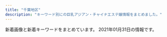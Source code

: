 ```yaml
---
title: "千葉地区"
description: "キーワード別にの巨乳アジアン・チャイナエステ嬢情報をまとめました。"
---
```


新着画像と新着キーワードをまとめています。
2021年01月31日の情報です。

<DmmAffiliateIns />
<KeywordTable
  shops={
    [
    {
        "station": "JR\u7a32\u6bdb\u99c5\u6771\u53e3",
        "url": "http://rosabella.red/",
        "keywords": {},
        "name": "\u9e97\u3046\u3089\u3089",
        "img_links": [
            "http://rosabella.red/_src/40198093/wx00020615-171913%402x.png",
            "http://rosabella.red/_src/51009663/wechatimg1019.jpg",
            "http://rosabella.red/_src/51699415/wechatimg24_20210111165414829.jpg",
            "http://rosabella.red/_src/51699411/wechatimg1019.jpg",
            "http://rosabella.red/_src/40198159/s_pick.jpg",
            "http://rosabella.red/_src/51009718/wechatimg1019.jpg",
            "http://rosabella.red/_src/40198143/s_staff01.jpg",
            "http://rosabella.red/_src/51699442/wechatimg24_20210111165414829.jpg",
            "http://rosabella.red/_src/50390119/wechatimg1006.jpg",
            "http://rosabella.red/_src/51699441/wechatimg24_20210111165414829.jpg",
            "http://rosabella.red/_src/40198591/wechatimg343.jpg",
            "http://rosabella.red/_src/44488629/cam-1.jpg",
            "http://rosabella.red/_src/50390320/wechatimg1006.jpg",
            "http://rosabella.red/_src/50390319/wechatimg1006.jpg",
            "http://rosabella.red/_src/50390318/wechatimg1006.jpg",
            "http://rosabella.red/_src/40198065/wx00020615-171913%402x.png",
            "http://rosabella.red/_src/40198220/s_info.jpg",
            "http://rosabella.red/_src/40198021/download-3.jpg",
            "http://rosabella.red/_src/50390091/wechatimg1006.jpg",
            "http://rosabella.red/_src/40198217/s_face.jpg",
            "http://rosabella.red/_src/40198062/s_info.jpg",
            "http://rosabella.red/_src/40198029/s_pick.jpg",
            "http://rosabella.red/_src/40198590/wechatimg343.jpg",
            "http://rosabella.red/_src/40198192/s_info.jpg",
            "http://rosabella.red/_src/51699434/wechatimg24_20210111165414829.jpg",
            "http://rosabella.red/_src/40198168/wx00020615-171913%402x.png",
            "http://rosabella.red/_src/40198583/wechatimg1009.jpg",
            "http://rosabella.red/_src/40198186/s_pick.jpg",
            "http://rosabella.red/_src/40198080/s_face.jpg",
            "http://rosabella.red/_src/40198588/wechatimg343.jpg",
            "http://rosabella.red/_src/40198165/s_info.jpg",
            "http://rosabella.red/_src/51699437/wechatimg24_20210111165414829.jpg",
            "http://rosabella.red/_src/40198582/wechatimg1009.jpg",
            "http://rosabella.red/_src/51009670/wechatimg1019.jpg",
            "http://rosabella.red/_src/40198298/wechatimg343.jpg",
            "http://rosabella.red/_src/50390122/wechatimg1009.jpg",
            "http://rosabella.red/_src/51009668/wechatimg1019.jpg",
            "http://rosabella.red/_src/40198162/s_face.jpg",
            "http://rosabella.red/_src/40198015/download.jpg",
            "http://rosabella.red/_src/51009712/wechatimg1019.jpg",
            "http://rosabella.red/_src/51009669/wechatimg1019.jpg",
            "http://rosabella.red/_src/40198584/wechatimg1009.jpg",
            "http://rosabella.red/_src/40198189/s_face.jpg",
            "http://rosabella.red/_src/40198045/s_face.jpg",
            "http://rosabella.red/_src/51699440/wechatimg24_20210111165414829.jpg",
            "http://rosabella.red/_src/40198023/download-4.jpg",
            "http://rosabella.red/_src/50390307/wechatimg1009.jpg",
            "http://rosabella.red/_src/40198090/s_info.jpg",
            "http://rosabella.red/_src/40198195/wx00020615-171913%402x.png",
            "http://rosabella.red/_src/40198073/s_pick.jpg",
            "http://rosabella.red/_src/50390304/wechatimg1009.jpg",
            "http://rosabella.red/_src/40198017/download-1.jpg",
            "http://rosabella.red/_src/50390306/wechatimg1006.jpg",
            "http://rosabella.red/_src/51699426/wechatimg24_20210111165414829.jpg",
            "http://rosabella.red/_src/40198025/download-5.jpg",
            "http://rosabella.red/_src/49759165/wechatimg343.jpg",
            "http://rosabella.red/_src/51009720/wechatimg1006.jpg",
            "http://rosabella.red/_src/49926194/wechatimg1009.jpg",
            "http://rosabella.red/_src/40198019/download-2.jpg",
            "http://rosabella.red/_src/40198214/s_pick.jpg",
            "http://rosabella.red/_src/40198223/wx00020615-171913%402x.png",
            "http://rosabella.red/_src/40198014/sign.png"
        ]
    },
    {
        "keywords": {},
        "url": "http://iyashinokoi.este88.com/",
        "name": "\u7652\u3057\u306e\u604b",
        "img_links": [
            "http://iyashinokoi.este88.com/gals/nana1.jpg",
            "http://iyashinokoi.este88.com/gals/risa1.jpg",
            "http://iyashinokoi.este88.com/gals/cizuka1.jpg",
            "http://iyashinokoi.este88.com/images/kp1.png",
            "http://iyashinokoi.este88.com/images/kp2.png",
            "http://iyashinokoi.este88.com/gals/norika1.jpg",
            "http://iyashinokoi.este88.com/gals/yuyu1.jpg",
            "http://iyashinokoi.este88.com/images/acc03.jpg",
            "http://iyashinokoi.este88.com/img/r04.jpg",
            "http://iyashinokoi.este88.com/images/acc04.jpg",
            "http://iyashinokoi.este88.com/img/r03.jpg",
            "http://iyashinokoi.este88.com/images/kp3.png",
            "http://iyashinokoi.este88.com/img/r02.jpg",
            "http://iyashinokoi.este88.com/gals/miki1.jpg",
            "http://iyashinokoi.este88.com/images/acc02.jpg",
            "http://iyashinokoi.este88.com/img/r01.jpg",
            "http://iyashinokoi.este88.com/images/qr.jpg",
            "http://iyashinokoi.este88.com/images/info.png",
            "http://iyashinokoi.este88.com/images/acc01.jpg",
            "http://iyashinokoi.este88.com/img/r05.jpg"
        ],
        "station": "\u52dd\u7530\u53f0\u99c5\u5357\u53e3"
    },
    {
        "img_links": [
            "http://massage-est.net/images/tel.png",
            "http://massage-est.net/images/nav-002.png",
            "http://massage-est.net/images/nav-003.png",
            "http://massage-est.net/images/cg02.jpg",
            "http://massage-est.net/images/nav-006.png",
            "http://massage-est.net/images/nav-004.png",
            "http://massage-est.net/images/cg05.jpg",
            "http://massage-est.net/images/nav-001.png",
            "http://massage-est.net/images/no.png",
            "http://massage-est.net/images/nav-005.png"
        ],
        "keywords": {
            "D": 2,
            "86": 2
        },
        "url": "http://massage-est.net/",
        "name": "\u8309\u8389\u82b1",
        "station": "JR\u516b\u5e61\u5bbf\u99c5\u897f\u53e3"
    },
    {
        "name": "\u59c9\u59b9",
        "url": "http://www.shimai.mensnv.com/",
        "keywords": {
            "88": 8,
            "85": 8,
            "86": 16,
            "87": 16,
            "\u30bb\u30af\u30b7\u30fc": 4,
            "C": 16,
            "D": 32
        },
        "img_links": [
            "http://www.shimai.mensnv.com/images/m1.jpg",
            "http://www.shimai.mensnv.com/images/m2.jpg",
            "http://www.shimai.mensnv.com/photo_news/upimg/857365dbbdfaf0b694_0.jpg",
            "http://www.shimai.mensnv.com/files/010.jpg",
            "http://www.shimai.mensnv.com/images/s_news.png",
            "http://www.shimai.mensnv.com/images/s_top_therapist.png",
            "http://www.shimai.mensnv.com/images/slider-img002.jpg",
            "http://www.shimai.mensnv.com/photo_news/upimg/589715e1d14bb52bc8_0.jpg",
            "http://www.shimai.mensnv.com/images/s_pickup.png",
            "http://www.shimai.mensnv.com/photo_news/upimg/316335e40d2eda583b_0.jpg",
            "http://www.shimai.mensnv.com/photo_news/upimg/483155da01ceb53a04_0.jpg",
            "http://www.shimai.mensnv.com/files/002.jpg",
            "http://www.shimai.mensnv.com/files/003.jpg",
            "http://www.shimai.mensnv.com/images/m6.jpg",
            "http://www.shimai.mensnv.com/photo_news/upimg/896875ef46b9aead32_0.jpg",
            "http://www.shimai.mensnv.com/files/014.jpg",
            "http://www.shimai.mensnv.com/images/m4.jpg",
            "http://www.shimai.mensnv.com/images/s_message.png",
            "http://www.shimai.mensnv.com/files/011.jpg",
            "http://www.shimai.mensnv.com/images/m3.jpg",
            "http://www.shimai.mensnv.com/images/slider-img001.jpg",
            "http://www.shimai.mensnv.com/files/015.jpg",
            "http://www.shimai.mensnv.com/photo_news/upimg/589715e1d14bb52bc8_1.jpg",
            "http://www.shimai.mensnv.com/photo_news/upimg/375625da9706e25811_0.jpg"
        ],
        "station": "\u52dd\u7530\u53f0\u99c5\u5357\u53e3"
    },
    {
        "img_links": [
            "http://www.lover-esthe.xyz/files/030-02.jpg",
            "http://www.lover-esthe.xyz/files/029.jpg",
            "http://www.lover-esthe.xyz/files/031.jpg",
            "http://www.lover-esthe.xyz/files/017-02.jpg",
            "http://www.lover-esthe.xyz/files/022-02.jpg",
            "http://www.lover-esthe.xyz/files/012.jpg",
            "http://www.lover-esthe.xyz/images/news.jpg",
            "http://www.lover-esthe.xyz/files/032-02.jpg",
            "http://www.lover-esthe.xyz/files/018.jpg",
            "http://www.lover-esthe.xyz/files/014-02.jpg",
            "http://www.lover-esthe.xyz/files/023.jpg",
            "http://www.lover-esthe.xyz/files/023-02.jpg",
            "http://www.lover-esthe.xyz/files/031-02.jpg",
            "http://www.lover-esthe.xyz/files/020.jpg",
            "http://www.lover-esthe.xyz/files/019-02.jpg",
            "http://www.lover-esthe.xyz/images/link_s.png",
            "http://www.lover-esthe.xyz/files/024-02.jpg",
            "http://www.lover-esthe.xyz/files/028.jpg",
            "http://www.lover-esthe.xyz/files/021-02.jpg",
            "http://www.lover-esthe.xyz/files/016-02.jpg",
            "http://www.lover-esthe.xyz/files/026.jpg",
            "http://www.lover-esthe.xyz/files/033.jpg",
            "http://www.lover-esthe.xyz/files/015-02.jpg",
            "http://www.lover-esthe.xyz/files/020-02.jpg",
            "http://www.lover-esthe.xyz/files/021.jpg",
            "http://www.lover-esthe.xyz/files/032.jpg",
            "http://www.lover-esthe.xyz/files/017.jpg",
            "http://www.lover-esthe.xyz/files/030.jpg",
            "http://www.lover-esthe.xyz/files/015.jpg",
            "http://www.lover-esthe.xyz/files/025.jpg",
            "http://www.lover-esthe.xyz/images/staff_s.png",
            "http://www.lover-esthe.xyz/files/022.jpg",
            "http://www.lover-esthe.xyz/files/029-02.jpg",
            "http://www.lover-esthe.xyz/files/016.jpg",
            "http://www.lover-esthe.xyz/files/028-02.jpg",
            "http://www.lover-esthe.xyz/files/025-02.jpg",
            "http://www.lover-esthe.xyz/files/014.jpg",
            "http://www.lover-esthe.xyz/files/012-02.jpg",
            "http://www.lover-esthe.xyz/files/019.jpg",
            "http://www.lover-esthe.xyz/files/026-02.jpg",
            "http://www.lover-esthe.xyz/files/024.jpg",
            "http://www.lover-esthe.xyz/images/top.png",
            "http://www.lover-esthe.xyz/files/027.jpg",
            "http://www.lover-esthe.xyz/files/018-02.jpg",
            "http://www.lover-esthe.xyz/files/033-02.jpg",
            "http://www.lover-esthe.xyz/files/027-02.jpg"
        ],
        "url": "http://www.lover-esthe.xyz/",
        "station": "JR\u5343\u8449\u99c5\u5317\u53e3",
        "name": "Lover\uff5e\u30e9\u30f4\u30a1\u30fc\uff5e",
        "keywords": {
            "88": 2,
            "87": 18,
            "83": 4,
            "C": 8,
            "E": 2,
            "D": 32,
            "86": 16,
            "84": 2
        }
    },
    {
        "img_links": [
            "http://www.angel-esthe.xyz/images/slider-img001.jpg",
            "http://www.angel-esthe.xyz/images/slider-img002.jpg",
            "http://www.angel-esthe.xyz/files/026-03.jpg",
            "http://www.angel-esthe.xyz/files/021-02.jpg",
            "http://www.angel-esthe.xyz/images/rsubt3.png",
            "http://www.angel-esthe.xyz/files/021.jpg",
            "http://www.angel-esthe.xyz/photo_news/upimg/233535ecb44b0a3718_0.jpg",
            "http://www.angel-esthe.xyz/files/020.jpg",
            "http://www.angel-esthe.xyz/images/rsubt5.png",
            "http://www.angel-esthe.xyz/files/020-02.jpg",
            "http://www.angel-esthe.xyz/photo_news/upimg/411395f7d655ed6aaa_1.jpg",
            "http://www.angel-esthe.xyz/images/rsubt2.png",
            "http://www.angel-esthe.xyz/files/020-03.jpg",
            "http://www.angel-esthe.xyz/images/esthe2.jpg",
            "http://www.angel-esthe.xyz/images/tel2.png",
            "http://www.angel-esthe.xyz/files/026-02.jpg",
            "http://www.angel-esthe.xyz/images/m1.jpg",
            "http://www.angel-esthe.xyz/files/025-03.jpg",
            "http://www.angel-esthe.xyz/images/koko_200x40.png",
            "http://www.angel-esthe.xyz/images/rsubt7.png",
            "http://www.angel-esthe.xyz/photo_news/upimg/628555f6414bb503ea_0.jpg",
            "http://www.angel-esthe.xyz/photo_news/upimg/875825f69808081b5a_0.jpg",
            "http://www.angel-esthe.xyz/images/esthe3.jpg",
            "http://www.angel-esthe.xyz/images/m3.jpg",
            "http://www.angel-esthe.xyz/files/026.jpg",
            "http://www.angel-esthe.xyz/images/esthe1.jpg",
            "http://www.angel-esthe.xyz/images/m6.jpg",
            "http://www.angel-esthe.xyz/images/rsubt6.png",
            "http://www.angel-esthe.xyz/files/025.jpg",
            "http://www.angel-esthe.xyz/images/m2.jpg",
            "http://www.angel-esthe.xyz/files/021-03.jpg",
            "http://www.angel-esthe.xyz/images/b-tel.png",
            "http://www.angel-esthe.xyz/images/rsubt1.png",
            "http://www.angel-esthe.xyz/images/korona.jpg",
            "http://www.angel-esthe.xyz/photo_news/upimg/559025fe95c1a935ba_0.jpg",
            "http://www.angel-esthe.xyz/images/b-online.png",
            "http://www.angel-esthe.xyz/images/m4.jpg",
            "http://www.angel-esthe.xyz/files/025-02.jpg",
            "http://www.angel-esthe.xyz/images/rsubt4.png",
            "http://www.angel-esthe.xyz/photo_news/upimg/233535ecb44b0a3718_1.jpg"
        ],
        "name": "Angel\uff5e\u30a8\u30f3\u30b8\u30a7\u30eb\uff5e",
        "url": "http://www.angel-esthe.xyz/",
        "keywords": {
            "86": 8,
            "88": 8,
            "D": 32,
            "87": 16
        },
        "station": "JR\u7a32\u6bdb\u99c5\u6771\u53e3"
    },
    {
        "station": "\u52dd\u7530\u53f0\u99c5\u5357\u53e3",
        "name": "\u611b",
        "url": "http://ai.es-relax.info/",
        "keywords": {},
        "img_links": [
            "http://ai.es-relax.info/images/kp2.jpg",
            "http://ai.es-relax.info/images/info (3).jpg",
            "http://ai.es-relax.info/gals/mimi1.jpg",
            "http://ai.es-relax.info/gals/ayumi1.jpg",
            "http://ai.es-relax.info/images/info (2).jpg",
            "http://ai.es-relax.info/images/qr.jpg",
            "http://ai.es-relax.info/gals/ayumi2.jpg",
            "http://ai.es-relax.info/images/info (4).jpg",
            "http://ai.es-relax.info/gals/yui2.jpg",
            "http://ai.es-relax.info/images/kp.jpg",
            "http://ai.es-relax.info/gals/mimi2.jpg",
            "http://ai.es-relax.info/gals/aya2.jpg",
            "http://ai.es-relax.info/gals/yui1.jpg",
            "http://ai.es-relax.info/images/info (1).jpg",
            "http://ai.es-relax.info/gals/aya1.jpg",
            "http://ai.es-relax.info/gals/remi2.jpg",
            "http://ai.es-relax.info/gals/remi1.jpg",
            "http://ai.es-relax.info/gals/natumi2.jpg",
            "http://ai.es-relax.info/gals/natumi1.jpg"
        ]
    },
    {
        "url": "https://www.harurelaxation.com/",
        "name": "HARU",
        "station": "JR\u8302\u539f\u99c5",
        "keywords": {
            "C": 3,
            "\u80f8": 2,
            "D": 12,
            "82": 6,
            "E": 3,
            "84": 3,
            "83": 9
        },
        "img_links": [
            "https://www.harurelaxation.com/prof/8/top.jpg",
            "https://www.harurelaxation.com/prof/3/01.jpg",
            "https://www.harurelaxation.com/prof/1/top.jpg",
            "https://www.harurelaxation.com/img/tmp/sns_bt2.png",
            "https://www.harurelaxation.com/prof/7/02.jpg",
            "https://www.harurelaxation.com/prof/8/01.jpg",
            "https://www.harurelaxation.com/prof/5/01.jpg",
            "https://www.harurelaxation.com/prof/8/02.jpg",
            "https://www.harurelaxation.com/prof/1/02.jpg",
            "https://www.harurelaxation.com/prof/7/top.jpg",
            "https://www.harurelaxation.com/prof/5/02.jpg",
            "https://www.harurelaxation.com/img/all/loader.png",
            "https://www.harurelaxation.com/prof/6/02.jpg",
            "https://www.harurelaxation.com/prof/7/01.jpg",
            "https://www.harurelaxation.com/prof/5/top.jpg",
            "https://www.harurelaxation.com/prof/6/top.jpg",
            "https://www.harurelaxation.com/img/tmp/sns_bt1.png",
            "https://www.harurelaxation.com/prof/3/top.jpg",
            "https://www.harurelaxation.com/prof/6/01.jpg",
            "https://www.harurelaxation.com/prof/3/02.jpg",
            "https://www.harurelaxation.com/prof/1/01.jpg"
        ]
    },
    {
        "name": "with you",
        "station": "JR\u5343\u8449\u99c5\u6771\u53e3",
        "img_links": [
            "http://www.with-you.xyz/Uploads/News/5fd810fbec46f.jpg",
            "http://www.with-you.xyz/Public/Reception/picture/pick_staff6.jpg",
            "http://www.with-you.xyz/ueditor/php/upload/image/20180507/1525658571678747.png",
            "http://www.with-you.xyz/ueditor/php/upload/image/20180509/1525834473168892.png",
            "http://www.with-you.xyz/Uploads/News/5fe0443e952e4.jpg",
            "http://www.with-you.xyz/ueditor/php/upload/image/20180507/1525658576587164.png",
            "http://www.with-you.xyz/Uploads/user/5aefb12fd808d.jpg",
            "http://www.with-you.xyz/Uploads/News/5fcd7a74dcdcd.jpg",
            "http://www.with-you.xyz/Uploads/user/5aefb0beaf05c.jpg",
            "http://www.with-you.xyz/Public/Reception/picture/staff-bar.png",
            "http://www.with-you.xyz/Uploads/News/5fc488f07c67f.jpg",
            "http://www.with-you.xyz/Uploads/News/5ff2c3143fde1.jpg",
            "http://www.with-you.xyz/Uploads/News/5ffd0251c2433.jpg",
            "http://www.with-you.xyz/Public/Reception/picture/news.png",
            "http://www.with-you.xyz/Uploads/News/5fe92e49363e9.jpg",
            "http://www.with-you.xyz/Uploads/News/6005270408196.jpg",
            "http://www.with-you.xyz/Uploads/News/5fbf020d35252.jpg",
            "http://www.with-you.xyz/ueditor/php/upload/image/20180508/1525743921831574.png",
            "http://www.with-you.xyz/Uploads/user/5aefb1192c299.jpg",
            "http://www.with-you.xyz/Uploads/News/5fc84a1040aa7.jpg",
            "http://www.with-you.xyz/Uploads/user/5aefb0da5df20.jpg",
            "http://www.with-you.xyz/ueditor/php/upload/image/20180508/1525743116677647.jpg",
            "http://www.with-you.xyz/Uploads/News/600f7262727f6.jpg"
        ],
        "keywords": {
            "\u4e73": 3
        },
        "url": "http://www.with-you.xyz/"
    },
    {
        "img_links": [
            "http://happiness.jpn.vin/images/link_nav01.jpg",
            "http://happiness.jpn.vin/images/sp_end.jpg",
            "http://happiness.jpn.vin/images/sp_top.jpg",
            "http://happiness.jpn.vin/images/top.png",
            "http://happiness.jpn.vin/images/sp_nav02.png",
            "http://happiness.jpn.vin/images/sp_nav03.png",
            "http://happiness.jpn.vin/images/link_nav02.jpg",
            "http://happiness.jpn.vin/images/img_service02.jpg",
            "http://happiness.jpn.vin/photos/sites/52/2020/06/2020061105480355.jpg",
            "http://happiness.jpn.vin/images/sp_tit_staff.png",
            "http://happiness.jpn.vin/photos/sites/52/2020/06/2020061106025814.jpg",
            "http://happiness.jpn.vin/photos/sites/52/2020/10/2020100102525072.jpg",
            "http://happiness.jpn.vin/images/link_nav05.jpg",
            "http://happiness.jpn.vin/images/link_nav06.jpg",
            "http://happiness.jpn.vin/images/sp_tit_news.png",
            "http://happiness.jpn.vin/images/room8.jpg",
            "http://happiness.jpn.vin/photos/sites/52/2020/06/2020061106010711.jpg",
            "http://happiness.jpn.vin/images/room5.jpg",
            "http://happiness.jpn.vin/images/re.png",
            "http://happiness.jpn.vin/images/img_service01.jpg",
            "http://happiness.jpn.vin/images/link_nav04.jpg",
            "http://happiness.jpn.vin/images/end.png",
            "http://happiness.jpn.vin/images/sp_nav01.png",
            "http://happiness.jpn.vin/images/img_service03.jpg",
            "http://happiness.jpn.vin/images/room7.jpg",
            "http://happiness.jpn.vin/images/room6.jpg",
            "http://happiness.jpn.vin/photos/sites/52/2020/06/2020061307230771.jpg",
            "http://happiness.jpn.vin/images/link_nav03.jpg",
            "http://happiness.jpn.vin/images/card.png"
        ],
        "keywords": {
            "D": 30,
            "85": 6,
            "C": 12,
            "87": 12,
            "86": 12
        },
        "station": "\u516b\u5343\u4ee3\u53f0\u99c5\u897f\u53e3",
        "name": "Happiness",
        "url": "http://happiness.jpn.vin/"
    },
    {
        "url": "http://es-littlefairy.xyz/",
        "keywords": {},
        "name": "\u512a\u30fb\u3086\u3046",
        "img_links": [
            "http://es-littlefairy.xyz/_src/31704938/s2.png",
            "http://es-littlefairy.xyz/_src/31705023/nophoto.jpg",
            "http://es-littlefairy.xyz/_src/31704981/sign.png",
            "http://es-littlefairy.xyz/_src/31704946/3.png",
            "http://es-littlefairy.xyz/_src/31705055/staff3.jpg",
            "http://es-littlefairy.xyz/_src/31705043/staff2.jpg",
            "http://es-littlefairy.xyz/_src/31705026/staff_line.png",
            "http://es-littlefairy.xyz/_src/31704942/staff8.jpg",
            "http://es-littlefairy.xyz/_src/31705034/nophoto.jpg",
            "http://es-littlefairy.xyz/_src/36400597/staff8.png",
            "http://es-littlefairy.xyz/_src/31704914/sign.png",
            "http://es-littlefairy.xyz/_src/31705033/staff6.jpg",
            "http://es-littlefairy.xyz/_src/31705050/staff3.jpg",
            "http://es-littlefairy.xyz/_src/31705015/staff_line.png",
            "http://es-littlefairy.xyz/_src/31705028/staff6.jpg",
            "http://es-littlefairy.xyz/_src/36400656/staff8.jpg",
            "http://es-littlefairy.xyz/_src/31705017/staff7.jpg",
            "http://es-littlefairy.xyz/_src/31704980/sign.png",
            "http://es-littlefairy.xyz/_src/31705054/staff3.jpg",
            "http://es-littlefairy.xyz/_src/31705085/sign.png",
            "http://es-littlefairy.xyz/_src/31704941/staff3.jpg",
            "http://es-littlefairy.xyz/_src/31705013/nophoto.jpg",
            "http://es-littlefairy.xyz/_src/31705048/staff_line.png",
            "http://es-littlefairy.xyz/_src/31704943/s1.png",
            "http://es-littlefairy.xyz/_src/31705022/staff7.jpg",
            "http://es-littlefairy.xyz/_src/31705045/nophoto.jpg",
            "http://es-littlefairy.xyz/_src/36400658/nophoto.jpg",
            "http://es-littlefairy.xyz/_src/31705070/sign.png",
            "http://es-littlefairy.xyz/_src/31705012/staff8.png",
            "http://es-littlefairy.xyz/_src/36400652/staff8.jpg",
            "http://es-littlefairy.xyz/_src/31704952/s3.png",
            "http://es-littlefairy.xyz/_src/31704940/staff2.jpg",
            "http://es-littlefairy.xyz/_src/36400657/staff8.jpg",
            "http://es-littlefairy.xyz/_src/31704996/staff_line.png",
            "http://es-littlefairy.xyz/_src/31704948/1.png",
            "http://es-littlefairy.xyz/_src/31705063/sign.png",
            "http://es-littlefairy.xyz/_src/31705102/sign.png",
            "http://es-littlefairy.xyz/_src/31705081/sign.png",
            "http://es-littlefairy.xyz/_src/31705044/staff2.jpg",
            "http://es-littlefairy.xyz/_src/31705037/staff_line.png",
            "http://es-littlefairy.xyz/_src/31705004/s_staff.png",
            "http://es-littlefairy.xyz/_src/36400663/staff_line.png",
            "http://es-littlefairy.xyz/_src/31705011/staff8.png",
            "http://es-littlefairy.xyz/_src/31704960/end1.png",
            "http://es-littlefairy.xyz/_src/31705002/sign.png",
            "http://es-littlefairy.xyz/_src/31705032/staff6.jpg",
            "http://es-littlefairy.xyz/_src/31705039/staff2.jpg",
            "http://es-littlefairy.xyz/_src/31705008/sign.png",
            "http://es-littlefairy.xyz/_src/31704998/staff8.png",
            "http://es-littlefairy.xyz/_src/31705098/denpu.jpg",
            "http://es-littlefairy.xyz/_src/31705056/nophoto.jpg",
            "http://es-littlefairy.xyz/_src/31705106/sign.png",
            "http://es-littlefairy.xyz/_src/36400671/1.png",
            "http://es-littlefairy.xyz/_src/31705021/staff7.jpg"
        ],
        "station": "\u4eac\u6210\u5927\u4e45\u4fdd\u99c5"
    },
    {
        "station": "\u516b\u5343\u4ee3\u53f0\u99c5\u897f\u53e3",
        "keywords": {
            "86": 9,
            "C": 3,
            "D": 9,
            "88": 3
        },
        "url": "http://www.akizu.esjoho.com/",
        "img_links": [
            "http://www.akizu.esjoho.com/files/011.jpg",
            "http://www.akizu.esjoho.com/files/003.jpg",
            "http://www.akizu.esjoho.com/files/012.jpg",
            "http://www.akizu.esjoho.com/files/011-02.jpg",
            "http://www.akizu.esjoho.com/files/007-03.jpg",
            "http://www.akizu.esjoho.com/images/mobile.jpg",
            "http://www.akizu.esjoho.com/files/003-02.jpg",
            "http://www.akizu.esjoho.com/images/backlistbtn.png",
            "http://www.akizu.esjoho.com/files/012-02.jpg",
            "http://www.akizu.esjoho.com/files/007.jpg",
            "http://www.akizu.esjoho.com/files/007-02.jpg",
            "http://www.akizu.esjoho.com/files/011-03.jpg",
            "http://www.akizu.esjoho.com/images/coverGirlParts.png",
            "http://www.akizu.esjoho.com/files/012-03.jpg",
            "http://www.akizu.esjoho.com/files/003-03.jpg"
        ],
        "name": "\u79cb\u6708"
    },
    {
        "url": "http://suijyonohana.oks.bz/",
        "img_links": [
            "http://suijyonohana.oks.bz/photos/sites/74/2020/12/2020120108505493.jpg",
            "http://suijyonohana.oks.bz/photos/sites/74/2020/09/2020092307293684.jpg",
            "http://suijyonohana.oks.bz/photos/sites/74/2020/01/2020012909451396.jpg",
            "http://suijyonohana.oks.bz/photos/sites/74/2019/04/2019040607404665.jpg",
            "http://suijyonohana.oks.bz/photos/sites/74/2019/12/2019121003163725.jpg",
            "http://suijyonohana.oks.bz/photos/sites/74/2020/01/2020012909451773.jpg",
            "http://suijyonohana.oks.bz/photos/sites/74/2019/11/2019111305503023.jpg",
            "http://suijyonohana.oks.bz/photos/sites/74/2019/11/2019111305503524.jpg",
            "http://suijyonohana.oks.bz/photos/sites/74/2019/12/2019121708275675.jpg",
            "http://suijyonohana.oks.bz/photos/sites/74/2019/10/2019102801382677.jpg",
            "http://suijyonohana.oks.bz/images/end1.jpg",
            "http://suijyonohana.oks.bz/photos/sites/74/2019/11/2019112903321914.jpg",
            "http://suijyonohana.oks.bz/photos/sites/74/2019/05/2019052508374052.jpg",
            "http://suijyonohana.oks.bz/photos/sites/74/2020/11/2020110804255484.jpg",
            "http://suijyonohana.oks.bz/photos/sites/74/2019/10/2019102807073442.jpg",
            "http://suijyonohana.oks.bz/images/room1.jpg",
            "http://suijyonohana.oks.bz/photos/sites/74/2020/02/2020021802145941.jpg",
            "http://suijyonohana.oks.bz/photos/sites/74/2019/04/2019040607544577.jpg",
            "http://suijyonohana.oks.bz/photos/sites/74/2019/11/2019112303312820.jpg",
            "http://suijyonohana.oks.bz/photos/sites/74/2019/10/2019102108484557.jpg",
            "http://suijyonohana.oks.bz/photos/sites/74/2019/11/2019110107361498.jpg",
            "http://suijyonohana.oks.bz/photos/sites/74/2019/11/2019110805565047.jpg",
            "http://suijyonohana.oks.bz/photos/sites/74/2020/04/202004230549442.jpg",
            "http://suijyonohana.oks.bz/photos/sites/74/2019/10/2019101806091624.jpg",
            "http://suijyonohana.oks.bz/photos/sites/74/2019/05/2019052508384096.jpg",
            "http://suijyonohana.oks.bz/photos/sites/74/2019/08/2019080504172342.jpg",
            "http://suijyonohana.oks.bz/photos/sites/74/2019/07/2019071908205295.jpg",
            "http://suijyonohana.oks.bz/photos/sites/74/2019/12/2019120503231885.jpg",
            "http://suijyonohana.oks.bz/images/top.jpg",
            "http://suijyonohana.oks.bz/photos/sites/74/2019/11/2019112009095899.jpg",
            "http://suijyonohana.oks.bz/photos/sites/74/2019/12/2019121003173867.jpg",
            "http://suijyonohana.oks.bz/images/room4.jpg",
            "http://suijyonohana.oks.bz/photos/sites/74/2019/10/2019102801383123.jpg",
            "http://suijyonohana.oks.bz/photos/sites/74/2019/12/2019122302573417.jpg",
            "http://suijyonohana.oks.bz/photos/sites/74/2019/04/2019040607544466.jpg",
            "http://suijyonohana.oks.bz/photos/sites/74/2019/11/2019111409121610.jpg",
            "http://suijyonohana.oks.bz/photos/sites/74/2019/04/2019040607544553.jpg",
            "http://suijyonohana.oks.bz/photos/sites/74/2019/11/2019112303312062.jpg",
            "http://suijyonohana.oks.bz/photos/sites/74/2019/04/2019040808230099.jpg",
            "http://suijyonohana.oks.bz/photos/sites/74/2019/12/2019121208173881.jpg",
            "http://suijyonohana.oks.bz/photos/sites/74/2020/01/2020010304114481.jpg",
            "http://suijyonohana.oks.bz/photos/sites/74/2020/09/2020091304214310.jpg",
            "http://suijyonohana.oks.bz/photos/sites/74/2019/12/201912100316363.jpg",
            "http://suijyonohana.oks.bz/photos/sites/74/2019/11/2019110107361049.jpg",
            "http://suijyonohana.oks.bz/images/top2.jpg",
            "http://suijyonohana.oks.bz/photos/sites/74/2019/11/2019110304043160.jpg",
            "http://suijyonohana.oks.bz/images/top1.jpg",
            "http://suijyonohana.oks.bz/photos/sites/74/2019/09/2019091305051898.jpg",
            "http://suijyonohana.oks.bz/images/s_staff.png",
            "http://suijyonohana.oks.bz/photos/sites/74/2019/10/2019102803554653.jpg",
            "http://suijyonohana.oks.bz/photos/sites/74/2019/10/2019102803554338.jpg",
            "http://suijyonohana.oks.bz/photos/sites/74/2019/11/2019111408343456.jpg",
            "http://suijyonohana.oks.bz/images/room2.jpg",
            "http://suijyonohana.oks.bz/images/room3.jpg",
            "http://suijyonohana.oks.bz/photos/sites/74/2019/04/2019040607544418.jpg",
            "http://suijyonohana.oks.bz/photos/sites/74/2019/10/201910060344032.jpg",
            "http://suijyonohana.oks.bz/photos/sites/74/2020/02/2020021802145314.jpg",
            "http://suijyonohana.oks.bz/photos/sites/74/2020/02/2020020702453147.jpg",
            "http://suijyonohana.oks.bz/photos/sites/74/2019/08/2019082909370533.jpg",
            "http://suijyonohana.oks.bz/images/mobile.png",
            "http://suijyonohana.oks.bz/images/s_news.png",
            "http://suijyonohana.oks.bz/photos/sites/74/2019/07/2019071408493715.jpg",
            "http://suijyonohana.oks.bz/photos/sites/74/2019/05/201905230829246.jpg",
            "http://suijyonohana.oks.bz/photos/sites/74/2019/11/2019111305502437.jpg",
            "http://suijyonohana.oks.bz/photos/sites/74/2019/10/2019100603440218.jpg",
            "http://suijyonohana.oks.bz/photos/sites/74/2019/05/2019051908111982.jpg",
            "http://suijyonohana.oks.bz/photos/sites/74/2020/01/2020010806110196.jpg",
            "http://suijyonohana.oks.bz/images/face.png",
            "http://suijyonohana.oks.bz/photos/sites/74/2020/09/202009130421418.jpg"
        ],
        "station": "JR\u7a32\u6bdb\u99c5\u897f\u53e3",
        "name": "\u7a32\u6bdb \u7a76\u6975\u30e9\u30a6\u30a1\u30fc\u30ba",
        "keywords": {
            "85": 4,
            "88": 3,
            "81": 1,
            "C": 10,
            "F": 2,
            "83": 6,
            "87": 9,
            "E": 7,
            "D": 15,
            "86": 11
        }
    },
    {
        "img_links": [
            "http://yuraku.xyz/_src/18967458/1.png",
            "http://yuraku.xyz/_src/18967460/5.png",
            "http://yuraku.xyz/_src/18967446/img_2990.jpg",
            "http://yuraku.xyz/_src/40963421/wechatimg131_20200321125130752.jpg",
            "http://yuraku.xyz/_src/51453457/wechatimg458.jpg",
            "http://yuraku.xyz/_src/49632760/wechatimg338.jpg",
            "http://yuraku.xyz/_src/18967465/_dsf3386.jpg",
            "http://yuraku.xyz/_src/51461907/wechatimg468_20210104155803138.jpg",
            "http://yuraku.xyz/_src/18967479/sign-1.jpg",
            "http://yuraku.xyz/_src/51461908/wechatimg469_20210104155803139.jpg",
            "http://yuraku.xyz/_src/18967469/news.png",
            "http://yuraku.xyz/_src/18967495/img20170725223357156708.png",
            "http://yuraku.xyz/_src/18967510/img20170726235401893025.png",
            "http://yuraku.xyz/_src/20882127/img_3017.jpg",
            "http://yuraku.xyz/_src/20882128/img_2891.jpg",
            "http://yuraku.xyz/_src/18967514/_dsf3393.jpg",
            "http://yuraku.xyz/_src/18967466/img20170725121742291421.png",
            "http://yuraku.xyz/_src/18967456/4.png",
            "http://yuraku.xyz/_src/18967484/img20170725142644542149.png",
            "http://yuraku.xyz/_src/18967454/3.png",
            "http://yuraku.xyz/_src/40963422/wechatimg130.jpg",
            "http://yuraku.xyz/_src/18967463/_dsf3390.jpg",
            "http://yuraku.xyz/_src/18967502/img20170726111759249054.png",
            "http://yuraku.xyz/_src/18967520/_dsf3394.jpg",
            "http://yuraku.xyz/_src/18967526/sign.png",
            "http://yuraku.xyz/_src/18967486/sign-1.jpg",
            "http://yuraku.xyz/_src/18967452/2.png",
            "http://yuraku.xyz/_src/18967527/sign.png",
            "http://yuraku.xyz/_src/18967450/top1.1.png",
            "http://yuraku.xyz/_src/18967497/sign.png",
            "http://yuraku.xyz/_src/18967522/img20170726235401893025.png",
            "http://yuraku.xyz/_src/51453461/wechatimg460_20210104122404927.jpg",
            "http://yuraku.xyz/_src/18967464/_dsf3394.jpg",
            "http://yuraku.xyz/_src/35726664/cam.jpg",
            "http://yuraku.xyz/_src/18967516/_dsf3390.jpg",
            "http://yuraku.xyz/_src/18967447/_x1m6343.jpg",
            "http://yuraku.xyz/_src/18967518/_dsf3386.jpg",
            "http://yuraku.xyz/_src/18967448/cam.jpg"
        ],
        "url": "http://yuraku.xyz/",
        "name": "\u60a0\u697d",
        "keywords": {},
        "station": "\u5343\u8449\u4e2d\u592e\u99c5\u6771\u53e3"
    },
    {
        "keywords": {
            "87": 12,
            "88": 4,
            "C": 8,
            "82": 4,
            "85": 4,
            "86": 4,
            "D": 20
        },
        "station": "JR\u7a32\u6bdb\u99c5\u6771\u53e3",
        "img_links": [
            "http://www.rakuraku-inage.info/files/062.jpg",
            "http://www.rakuraku-inage.info/files/017-02.jpg",
            "http://www.rakuraku-inage.info/files/062-02.jpg",
            "http://www.rakuraku-inage.info/files/021-02.jpg",
            "http://www.rakuraku-inage.info/images/btn2.png",
            "http://www.rakuraku-inage.info/files/021.jpg",
            "http://www.rakuraku-inage.info/images/icon_top.png",
            "http://www.rakuraku-inage.info/images/icon_info.png",
            "http://www.rakuraku-inage.info/files/058.jpg",
            "http://www.rakuraku-inage.info/common/images/photo02.jpg",
            "http://www.rakuraku-inage.info/files/049-03.jpg",
            "http://www.rakuraku-inage.info/common/images/photo01.jpg",
            "http://www.rakuraku-inage.info/files/062-03.jpg",
            "http://www.rakuraku-inage.info/files/060-02.jpg",
            "http://www.rakuraku-inage.info/files/021-03.jpg",
            "http://www.rakuraku-inage.info/images/mainImg_sub.jpg",
            "http://www.rakuraku-inage.info/files/017.jpg",
            "http://www.rakuraku-inage.info/files/061-02.jpg",
            "http://www.rakuraku-inage.info/files/061.jpg",
            "http://www.rakuraku-inage.info/common/images/photo03.jpg",
            "http://www.rakuraku-inage.info/files/058-02.jpg",
            "http://www.rakuraku-inage.info/images/icon_staff.png",
            "http://www.rakuraku-inage.info/files/060.jpg",
            "http://www.rakuraku-inage.info/files/017-03.jpg",
            "http://www.rakuraku-inage.info/files/049-02.jpg",
            "http://www.rakuraku-inage.info/files/061-03.jpg",
            "http://www.rakuraku-inage.info/images/icon_tel.png",
            "http://www.rakuraku-inage.info/files/049.jpg",
            "http://www.rakuraku-inage.info/files/060-03.jpg",
            "http://www.rakuraku-inage.info/files/058-03.jpg"
        ],
        "url": "http://www.rakuraku-inage.info/",
        "name": "\u3089\u304f\u3089\u304f"
    },
    {
        "img_links": [
            "http://www.oggi.relaxmens.com/files/002.jpg",
            "http://www.oggi.relaxmens.com/img/nav-001.png",
            "http://www.oggi.relaxmens.com/img/tel.png",
            "http://www.oggi.relaxmens.com/img/nav-005.png",
            "http://www.oggi.relaxmens.com/img/nav-002.png",
            "http://www.oggi.relaxmens.com/files/005.jpg",
            "http://www.oggi.relaxmens.com/files/008.jpg",
            "http://www.oggi.relaxmens.com/img/top01.png",
            "http://www.oggi.relaxmens.com/img/nav-006.png",
            "http://www.oggi.relaxmens.com/img/stt.jpg",
            "http://www.oggi.relaxmens.com/img/nav-004.png",
            "http://www.oggi.relaxmens.com/img/nav-003.png",
            "http://www.oggi.relaxmens.com/files/012.jpg",
            "http://www.oggi.relaxmens.com/files/001.jpg",
            "http://www.oggi.relaxmens.com/img/stb.jpg"
        ],
        "name": "OGGI \uff5e\u30aa\u30c3\u30b8\uff5e",
        "url": "http://www.oggi.relaxmens.com/",
        "keywords": {
            "87": 3,
            "D": 5,
            "86": 2
        },
        "station": "JR\u7a32\u6bdb\u99c5\u6771\u53e3"
    },
    {
        "img_links": [
            "http://moeai.est888.com/css/staff/staff07-a.jpg",
            "http://moeai.est888.com/css/osusume-07.jpg",
            "http://moeai.est888.com/css/staff/staff06.jpg",
            "http://moeai.est888.com/css/staff/staff003.jpg",
            "http://moeai.est888.com/css/nav/nav-004.png",
            "http://moeai.est888.com/css/nav/nav-001.png",
            "http://moeai.est888.com/css/staff/staff003-a.jpg",
            "http://moeai.est888.com/css/staff/staff09.jpg",
            "http://moeai.est888.com/css/nav/nav-005.png",
            "http://moeai.est888.com/css/nav/nav-003.png",
            "http://moeai.est888.com/css/staff/staff09-a.jpg",
            "http://moeai.est888.com/css/tel01.png",
            "http://moeai.est888.com/css/staff/staff01.jpg",
            "http://moeai.est888.com/css/staff/staff02.jpg",
            "http://moeai.est888.com/css/staff/staff005-a.jpg",
            "http://moeai.est888.com/css/staff/staff06-a.jpg",
            "http://moeai.est888.com/css/staff/staff04-a.jpg",
            "http://moeai.est888.com/css/top-right01.jpg",
            "http://moeai.est888.com/css/staff/staff07.jpg",
            "http://moeai.est888.com/css/staff/staff08.jpg",
            "http://moeai.est888.com/css/staff/staff08-a.jpg",
            "http://moeai.est888.com/css/nav/nav-002.png",
            "http://moeai.est888.com/css/staff/staff01-a.jpg",
            "http://moeai.est888.com/css/nav/nav-006.png",
            "http://moeai.est888.com/css/staff/staff04.jpg",
            "http://moeai.est888.com/css/staff/staff02-a.jpg",
            "http://moeai.est888.com/css/staff/staff005.jpg"
        ],
        "url": "http://moeai.est888.com/",
        "name": "\u840c\u611b -\u3082\u3048\u3042\u3044-",
        "station": "\u5343\u8449\u4e2d\u592e\u99c5\u6771\u53e3",
        "keywords": {
            "D": 3,
            "90": 4,
            "89": 3,
            "92": 2,
            "E": 6
        }
    },
    {
        "keywords": {
            "D": 1,
            "C": 3
        },
        "url": "http://tachibana.me-es.com/",
        "img_links": [
            "http://tachibana.me-es.com/images/r01.jpg",
            "http://tachibana.me-es.com/images/info_10.jpg",
            "http://tachibana.me-es.com/images/index_13.jpg",
            "http://tachibana.me-es.com/images/index_08.jpg",
            "http://tachibana.me-es.com/images/index_09.jpg",
            "http://tachibana.me-es.com/images/index_07.jpg",
            "http://tachibana.me-es.com/images/r02.jpg",
            "http://tachibana.me-es.com/images/sub_13.jpg",
            "http://tachibana.me-es.com/images/index_01.jpg",
            "http://tachibana.me-es.com/images/index_03.jpg",
            "http://tachibana.me-es.com/girl/04.jpg",
            "http://tachibana.me-es.com/images/index_05.jpg",
            "http://tachibana.me-es.com/images/index_17.jpg",
            "http://tachibana.me-es.com/images/index_10.jpg",
            "http://tachibana.me-es.com/girl/02.jpg",
            "http://tachibana.me-es.com/images/index_06.jpg",
            "http://tachibana.me-es.com/images/index_02.jpg",
            "http://tachibana.me-es.com/images/r04.jpg",
            "http://tachibana.me-es.com/images/rec_10.jpg",
            "http://tachibana.me-es.com/images/staff_10.jpg",
            "http://tachibana.me-es.com/girl/01.jpg",
            "http://tachibana.me-es.com/images/r03.jpg",
            "http://tachibana.me-es.com/girl/03.jpg",
            "http://tachibana.me-es.com/girl/00.jpg",
            "http://tachibana.me-es.com/images/info_tit.jpg",
            "http://tachibana.me-es.com/images/rec.jpg",
            "http://tachibana.me-es.com/images/index_15.jpg",
            "http://tachibana.me-es.com/images/index_04.jpg"
        ],
        "station": "JR\u7a32\u6bdb\u99c5\u6771\u53e3",
        "name": "\u6a58"
    },
    {
        "img_links": [
            "http://smile.oks.bz/photos/sites/41/2019/09/2019090417583313.jpg",
            "http://smile.oks.bz/photos/sites/41/2020/09/2020090213501227.jpg",
            "http://smile.oks.bz/photos/sites/41/2019/08/201909231726370.jpg",
            "http://smile.oks.bz/photos/sites/41/2019/09/2019091314105462.jpg",
            "http://smile.oks.bz/photos/sites/41/2021/01/2021010911025290.jpg",
            "http://smile.oks.bz/photos/sites/41/2020/01/2020012310224324.jpg",
            "http://smile.oks.bz/images/staff_line.jpg",
            "http://smile.oks.bz/photos/sites/41/2021/01/2021012517065775.jpg",
            "http://smile.oks.bz/images/mobile.jpg",
            "http://smile.oks.bz/photos/sites/41/2020/07/2020071417514615.jpg",
            "http://smile.oks.bz/photos/sites/41/2020/10/2020101713162274.jpg",
            "http://smile.oks.bz/photos/sites/41/2021/01/2021010911025290-356x475.jpg",
            "http://smile.oks.bz/photos/sites/41/2019/12/2019122517044279.jpg",
            "http://smile.oks.bz/images/s_face.jpg",
            "http://smile.oks.bz/photos/sites/41/2020/10/202010071446208.jpg",
            "http://smile.oks.bz/photos/sites/41/2019/12/2019122517044318.jpg",
            "http://smile.oks.bz/photos/sites/41/2021/01/2021012517065775-356x475.jpg",
            "http://smile.oks.bz/photos/sites/41/2019/12/2019122516470912.jpg",
            "http://smile.oks.bz/images/top.jpg",
            "http://smile.oks.bz/photos/sites/41/2019/12/2019122517061810.jpg",
            "http://smile.oks.bz/photos/sites/41/2019/12/2019122517044066.jpg",
            "http://smile.oks.bz/images/s_news.jpg",
            "http://smile.oks.bz/photos/sites/41/2019/11/2019112410352437.jpg",
            "http://smile.oks.bz/photos/sites/41/2020/09/202009091902267.jpg",
            "http://smile.oks.bz/images/link.jpg",
            "http://smile.oks.bz/photos/sites/41/2020/11/2020110713394486.jpg",
            "http://smile.oks.bz/photos/sites/41/2019/09/2019091314115844.jpg"
        ],
        "url": "http://smile.oks.bz/",
        "keywords": {
            "87": 5,
            "E": 2,
            "D": 16,
            "C": 2,
            "83": 1,
            "86": 11,
            "85": 3
        },
        "station": "\u5343\u8449\u4e2d\u592e\u99c5\u6771\u53e3",
        "name": "Smile\u30fb\u30b9\u30de\u30a4\u30eb"
    },
    {
        "keywords": {
            "85": 1,
            "C": 2,
            "E": 6,
            "D": 4,
            "88": 1,
            "89": 5
        },
        "img_links": [
            "http://birthdayonw.xyz/uploads/210126/1-210126133934D2.jpg",
            "http://birthdayonw.xyz/uploads/210126/1-21012615053CE.jpg",
            "http://birthdayonw.xyz/picture/news_bj1.jpg",
            "http://birthdayonw.xyz/picture/news_bj3.jpg",
            "http://birthdayonw.xyz/uploads/210126/1-210126150304364.jpg",
            "http://birthdayonw.xyz/picture/info.jpg",
            "http://birthdayonw.xyz/uploads/210126/1-210126150455520.jpg",
            "http://birthdayonw.xyz/uploads/201217/1-20121FZPM08.jpg",
            "http://birthdayonw.xyz/uploads/210129/1-210129131PU10.jpg",
            "http://birthdayonw.xyz/uploads/201121/1-20112110202EU.jpg",
            "http://birthdayonw.xyz/uploads/210129/1-210129131U21A.jpg",
            "http://birthdayonw.xyz/uploads/210126/1-210126150324600.jpg",
            "http://birthdayonw.xyz/picture/s_staff.png",
            "http://birthdayonw.xyz/uploads/210126/1-210126160325240.jpg",
            "http://birthdayonw.xyz/picture/top.jpg",
            "http://birthdayonw.xyz/uploads/210126/1-210126160352M4.jpg",
            "http://birthdayonw.xyz/uploads/210126/1-210126150335P5.jpg",
            "http://birthdayonw.xyz/picture/s3.jpg",
            "http://birthdayonw.xyz/uploads/210129/1-210129131T0293.jpg",
            "http://birthdayonw.xyz/uploads/210126/1-2101261505235O.jpg",
            "http://birthdayonw.xyz/picture/s1.jpg",
            "http://birthdayonw.xyz/picture/s_news.jpg",
            "http://birthdayonw.xyz/uploads/210126/1-210126160339593.jpg",
            "http://birthdayonw.xyz/uploads/201217/1-20121FZSG58.jpg",
            "http://birthdayonw.xyz/uploads/210126/1-210126134015515.jpg",
            "http://birthdayonw.xyz/uploads/210126/1-210126133914E1.jpg",
            "http://birthdayonw.xyz/uploads/201217/1-20121FZR4259.jpg"
        ],
        "url": "http://birthdayonw.xyz/",
        "name": "\u7652\u3057\u306e\u6cc9",
        "station": "\u4e09\u54b2\u99c5\u6771\u53e3"
    },
    {
        "station": "JR\u7a32\u6bdb\u99c5\u6771\u53e3",
        "url": "https://inage-mensesthe.com/",
        "keywords": {
            "88": 27,
            "84": 9,
            "85": 9,
            "90": 18,
            "86": 9
        },
        "name": "Sherry",
        "img_links": [
            "https://inage-mensesthe.com/staff/sachi-l1.jpg",
            "https://inage-mensesthe.com/staff/sachi-s2.jpg",
            "https://inage-mensesthe.com/staff/momoka-top.jpg",
            "https://inage-mensesthe.com/staff/sachi-l3.jpg",
            "https://inage-mensesthe.com/staff/mai-l3.jpg",
            "https://inage-mensesthe.com/room/room-l4.jpg",
            "https://inage-mensesthe.com/staff/satomi-top.jpg",
            "https://inage-mensesthe.com/staff/mai-s2.jpg",
            "https://inage-mensesthe.com/images/esthe2.jpg",
            "https://inage-mensesthe.com/staff/mai-s1.jpg",
            "https://inage-mensesthe.com/footer/footer-staff.png",
            "https://inage-mensesthe.com/staff/nana-s1.jpg",
            "https://inage-mensesthe.com/staff/momoka-s1.jpg",
            "https://inage-mensesthe.com/staff/coco-s1.jpg",
            "https://inage-mensesthe.com/staff/mai-s4.jpg",
            "https://inage-mensesthe.com/staff/minami-s4.jpg",
            "https://inage-mensesthe.com/staff/mai-s3.jpg",
            "https://inage-mensesthe.com/massage/2020/12/18/momoka-s1.jpg",
            "https://inage-mensesthe.com/staff/minami-top.jpg",
            "https://inage-mensesthe.com/staff/mai-l2.jpg",
            "https://inage-mensesthe.com/staff/satomi-l1.jpg",
            "https://inage-mensesthe.com/images/main1.jpg",
            "https://inage-mensesthe.com/staff/coco-l2.jpg",
            "https://inage-mensesthe.com/staff/sachi-l4.jpg",
            "https://inage-mensesthe.com/staff/minami-l2.jpg",
            "https://inage-mensesthe.com/staff/coco-s4.jpg",
            "https://inage-mensesthe.com/staff/coco-s2.jpg",
            "https://inage-mensesthe.com/staff/emi-top.jpg",
            "https://inage-mensesthe.com/staff/mai-l1.jpg",
            "https://inage-mensesthe.com/footer/footer-line.png",
            "https://inage-mensesthe.com/images/header3.png",
            "https://inage-mensesthe.com/staff/momoka-l1.jpg",
            "https://inage-mensesthe.com/icon/twitter.png",
            "https://inage-mensesthe.com/staff/satomi-s3.jpg",
            "https://inage-mensesthe.com/staff/sachi-s4.jpg",
            "https://inage-mensesthe.com/staff/minami-l4.jpg",
            "https://inage-mensesthe.com/staff/minami-l3.jpg",
            "https://inage-mensesthe.com/staff/minami-s1.jpg",
            "https://inage-mensesthe.com/images/esthe4.jpg",
            "https://inage-mensesthe.com/staff/nana-l1.jpg",
            "https://inage-mensesthe.com/staff/nana-top.jpg",
            "https://inage-mensesthe.com/staff/coco-s3.jpg",
            "https://inage-mensesthe.com/staff/sachi-top.jpg",
            "https://inage-mensesthe.com/staff/sachi-s3.jpg",
            "https://inage-mensesthe.com/staff/satomi-l2.jpg",
            "https://inage-mensesthe.com/room/room-l3.jpg",
            "https://inage-mensesthe.com/images/clear.png",
            "https://inage-mensesthe.com/staff/mai-top.jpg",
            "https://inage-mensesthe.com/images/esthe1.jpg",
            "https://inage-mensesthe.com/icon/facebook.png",
            "https://inage-mensesthe.com/footer/footer-tel.png",
            "https://inage-mensesthe.com/staff/coco-l4.jpg",
            "https://inage-mensesthe.com/staff/coco-l3.jpg",
            "https://inage-mensesthe.com/room/room-l1.jpg",
            "https://inage-mensesthe.com/room/room-l2.jpg",
            "https://inage-mensesthe.com/icon/line.png",
            "https://inage-mensesthe.com/massage/2021/01/25/emi-s1.jpg",
            "https://inage-mensesthe.com/massage/2021/01/28/nana-s1.jpg",
            "https://inage-mensesthe.com/images/qrcode.png",
            "https://inage-mensesthe.com/staff/satomi-s1.jpg",
            "https://inage-mensesthe.com/staff/minami-l1.jpg",
            "https://inage-mensesthe.com/staff/minami-s3.jpg",
            "https://inage-mensesthe.com/staff/minami-s2.jpg",
            "https://inage-mensesthe.com/staff/coco-l1.jpg",
            "https://inage-mensesthe.com/staff/satomi-l3.jpg",
            "https://inage-mensesthe.com/staff/emi-s1.jpg",
            "https://inage-mensesthe.com/staff/sachi-s1.jpg",
            "https://inage-mensesthe.com/staff/sachi-l2.jpg",
            "https://inage-mensesthe.com/images/main-sp.jpg",
            "https://inage-mensesthe.com/images/esthe3.jpg",
            "https://inage-mensesthe.com/staff/satomi-s2.jpg",
            "https://inage-mensesthe.com/staff/mai-l4.jpg",
            "https://inage-mensesthe.com/icon/yelp.png",
            "https://inage-mensesthe.com/staff/coco-top.jpg"
        ]
    },
    {
        "name": "\u4f73\u7f8e",
        "keywords": {
            "86": 6,
            "87": 3,
            "D": 6,
            "C": 3
        },
        "station": "\u52dd\u7530\u53f0\u99c5\u5357\u53e3",
        "img_links": [
            "http://www.yoshimi.mensest.com/files/002.jpg",
            "http://www.yoshimi.mensest.com/images/staff_s.png",
            "http://www.yoshimi.mensest.com/files/003.jpg",
            "http://www.yoshimi.mensest.com/images/news.png",
            "http://www.yoshimi.mensest.com/files/001.jpg",
            "http://www.yoshimi.mensest.com/images/top.png",
            "http://www.yoshimi.mensest.com/images/evetop.png"
        ],
        "url": "http://www.yoshimi.mensest.com/"
    },
    {
        "keywords": {
            "85": 7,
            "89": 1,
            "87": 1,
            "C": 17
        },
        "img_links": [
            "http://peach-est.com/img/st1-1.jpg",
            "http://peach-est.com/images/staff/staff-1-3.jpg",
            "http://peach-est.com/img/index_09.jpg",
            "http://peach-est.com/staff/momo.jpg",
            "http://peach-est.com/staff/pic04.jpg",
            "http://peach-est.com/staff/mina.jpg",
            "http://peach-est.com/staff/hitomi.jpg",
            "http://peach-est.com/room/r-6.jpg",
            "http://peach-est.com/room/r-3.jpg",
            "http://peach-est.com/staff/s05.jpg",
            "http://peach-est.com/staff/emi.jpg",
            "http://peach-est.com/staff/mirai.jpg",
            "http://peach-est.com/staff/erika.jpg",
            "http://peach-est.com/staff/yuna.jpg",
            "http://peach-est.com/staff/yuyu.jpg",
            "http://peach-est.com/staff/mimi.jpg",
            "http://peach-est.com/room/r-5.jpg",
            "http://peach-est.com/staff/aki.jpg",
            "http://peach-est.com/img/index_06.jpg",
            "http://peach-est.com/staff/mika1.jpg",
            "http://peach-est.com/staff/moe.jpg",
            "http://peach-est.com/room/r-1.jpg",
            "http://peach-est.com/img/index_03.jpg",
            "http://peach-est.com/img/index22.jpg",
            "http://peach-est.com/staff/ayumi.jpg"
        ],
        "name": "\u30d4\u30fc\u30c1",
        "station": "JR\u7a32\u6bdb\u99c5\u6771\u53e3",
        "url": "http://peach-est.com/"
    },
    {
        "name": "\u865c\u7f8e\u4eba\uff5e\u3068\u308a\u3053\u3073\u3058\u3093\uff5e",
        "url": "https://y-bijin.aoaoeo.com/",
        "keywords": {
            "D": 7,
            "E": 8
        },
        "station": "\u516b\u5343\u4ee3\u53f0\u99c5\u897f\u53e3",
        "img_links": [
            "https://y-bijin.aoaoeo.com/wp-content/uploads/2018/12/76521a.jpg",
            "https://y-bijin.aoaoeo.com/wp-content/themes/este/img/3.jpg",
            "https://y-bijin.aoaoeo.com/wp-content/themes/este/img/tel_footer.png",
            "https://y-bijin.aoaoeo.com/wp-content/uploads/2018/12/7865sa.jpg",
            "https://y-bijin.aoaoeo.com/wp-content/themes/este/img/top-img01c.png",
            "https://y-bijin.aoaoeo.com/wp-content/themes/este/img/top-img01.png",
            "https://y-bijin.aoaoeo.com/wp-content/themes/este/img/call.png",
            "https://y-bijin.aoaoeo.com/wp-content/themes/este/img/top-img02a.png",
            "https://y-bijin.aoaoeo.com/wp-content/themes/este/img/top-img03.png",
            "https://y-bijin.aoaoeo.com/wp-content/themes/este/img/4.jpg",
            "https://y-bijin.aoaoeo.com/wp-content/themes/este/img/1.jpg",
            "https://y-bijin.aoaoeo.com/wp-content/themes/este/img/tel_header.png",
            "https://y-bijin.aoaoeo.com/wp-content/uploads/2018/12/765421.jpg",
            "https://y-bijin.aoaoeo.com/wp-content/themes/este/img/top-img01a.png",
            "https://y-bijin.aoaoeo.com/wp-content/themes/este/img/2.jpg",
            "https://y-bijin.aoaoeo.com/wp-content/uploads/2018/12/89765sa.jpg"
        ]
    },
    {
        "url": "http://chiba-sapphire.net/",
        "station": "\u5343\u8449\u4e2d\u592e\u99c5\u897f\u53e3",
        "name": "\u30b5\u30d5\u30a1\u30a4\u30a2",
        "img_links": [
            "http://chiba-sapphire.net/images/c-interior.png",
            "http://chiba-sapphire.net/images/cam.png",
            "http://chiba-sapphire.net/images/kazari.png",
            "http://chiba-sapphire.net/staff/s-aya.jpg",
            "http://chiba-sapphire.net/images/c-top.png",
            "http://chiba-sapphire.net/images/b-qr.png",
            "http://chiba-sapphire.net/images/b-hotstone2.png",
            "http://chiba-sapphire.net/images/b-taisaku.png",
            "http://chiba-sapphire.net/images/index-enter.png",
            "http://chiba-sapphire.net/staff/s-risa.jpg",
            "http://chiba-sapphire.net/images/c-staff.png",
            "http://chiba-sapphire.net/staff/s-miyu.jpg",
            "http://chiba-sapphire.net/images/bar-information.png",
            "http://chiba-sapphire.net/staff/s-eri.jpg",
            "http://chiba-sapphire.net/images/copyright.png",
            "http://chiba-sapphire.net/images/bar-interior.png",
            "http://chiba-sapphire.net/images/bar-staff.png"
        ],
        "keywords": {}
    },
    {
        "station": "\u5343\u8449\u4e2d\u592e\u99c5\u6771\u53e3",
        "name": "\u30ea\u30be\u30fc\u30c8\u30fb\u30a4\u30f3",
        "keywords": {
            "86": 30,
            "C": 23,
            "89": 30,
            "E": 10,
            "88": 10,
            "D": 80,
            "85": 10,
            "87": 30
        },
        "url": "http://resortin.jpn.cm/",
        "img_links": [
            "http://resortin.jpn.cm/photos/sites/33/2020/09/2020091518240675.jpeg",
            "http://resortin.jpn.cm/photos/sites/33/2020/09/2020091504135186.jpeg",
            "http://resortin.jpn.cm/photos/sites/33/2020/06/2020062102472569.jpeg",
            "http://resortin.jpn.cm/photos/sites/33/2020/07/2020070322594031.jpeg",
            "http://resortin.jpn.cm/photos/sites/33/2020/07/2020072501415499-e1595608934436.jpeg",
            "http://resortin.jpn.cm/images/ser8.jpg",
            "http://resortin.jpn.cm/images/ser7.jpg",
            "http://resortin.jpn.cm/images/s_service.jpg",
            "http://resortin.jpn.cm/photos/sites/33/2021/01/2021012821032298.jpeg",
            "http://resortin.jpn.cm/images/koko_468x60.png",
            "http://resortin.jpn.cm/photos/sites/33/2020/09/2020091504122733.jpeg",
            "http://resortin.jpn.cm/photos/sites/33/2020/11/2020112701293043.jpeg",
            "http://resortin.jpn.cm/photos/sites/33/2019/10/2019101702000135.jpeg",
            "http://resortin.jpn.cm/photos/sites/33/2019/10/2019101702012362.jpeg",
            "http://resortin.jpn.cm/photos/sites/33/2020/09/2020091504080714.jpeg",
            "http://resortin.jpn.cm/images/top2.jpg",
            "http://resortin.jpn.cm/photos/sites/33/2020/12/2020122313271999-e1608697655298.jpeg",
            "http://resortin.jpn.cm/i/images/room2.jpg",
            "http://resortin.jpn.cm/photos/sites/33/2019/10/2019101702025625.jpeg",
            "http://resortin.jpn.cm/images/s_news.png",
            "http://resortin.jpn.cm/photos/sites/33/2020/06/2020062102474825-e1611856776877.jpeg",
            "http://resortin.jpn.cm/photos/sites/33/2020/10/2020102219295041.jpeg",
            "http://resortin.jpn.cm/photos/sites/33/2019/10/2019101702025625-e1600094540382.jpeg",
            "http://resortin.jpn.cm/photos/sites/33/2020/12/2020120113271282.jpeg",
            "http://resortin.jpn.cm/images/s_staff.jpg",
            "http://resortin.jpn.cm/photos/sites/33/2019/10/2019101702000055.jpeg",
            "http://resortin.jpn.cm/i/images/room1.jpg",
            "http://resortin.jpn.cm/photos/sites/33/2021/01/2021012821032298-e1611835415606.jpeg",
            "http://resortin.jpn.cm/images/service.png",
            "http://resortin.jpn.cm/i/images/room3.jpg",
            "http://resortin.jpn.cm/images/ser4.jpg",
            "http://resortin.jpn.cm/images/ser1.jpg",
            "http://resortin.jpn.cm/photos/sites/33/2019/12/2019121812191049-400x173.jpeg",
            "http://resortin.jpn.cm/photos/sites/33/2020/06/2020062103092760.jpeg"
        ]
    },
    {
        "name": "\u5929\u4f7f\u306e\u68ee",
        "url": "https://tenshinomori.xyz.mn/",
        "img_links": [
            "https://tenshinomori.xyz.mn/images/room1.jpg",
            "https://tenshinomori.xyz.mn/images/m12.jpg",
            "https://tenshinomori.xyz.mn/photos/sites/11/2020/08/2020082801351653.jpg",
            "https://tenshinomori.xyz.mn/images/m7.jpg",
            "https://tenshinomori.xyz.mn/images/m14.jpg",
            "https://tenshinomori.xyz.mn/photos/sites/11/2020/12/2020121016271562.jpg",
            "https://tenshinomori.xyz.mn/images/s3.png",
            "https://tenshinomori.xyz.mn/photos/sites/11/2020/09/2020091111050813.jpg",
            "https://tenshinomori.xyz.mn/photos/sites/11/2020/09/2020092918150341.jpg",
            "https://tenshinomori.xyz.mn/photos/sites/11/2020/12/2020121613443586.jpg",
            "https://tenshinomori.xyz.mn/images/room2.jpg",
            "https://tenshinomori.xyz.mn/photos/sites/11/2020/08/2020082801351383.jpg",
            "https://tenshinomori.xyz.mn/images/m13.jpg",
            "https://tenshinomori.xyz.mn/photos/sites/11/2020/10/2020101312202426.jpg",
            "https://tenshinomori.xyz.mn/images/room3.jpg",
            "https://tenshinomori.xyz.mn/photos/sites/11/2021/01/2021012512272978.jpg",
            "https://tenshinomori.xyz.mn/photos/sites/11/2020/09/2020091810504376.jpg",
            "https://tenshinomori.xyz.mn/images/s_pick.png",
            "https://tenshinomori.xyz.mn/images/m10.jpg",
            "https://tenshinomori.xyz.mn/images/s_massage.png",
            "https://tenshinomori.xyz.mn/images/top.png",
            "https://tenshinomori.xyz.mn/images/mobile.jpg",
            "https://tenshinomori.xyz.mn/images/info.jpg",
            "https://tenshinomori.xyz.mn/photos/sites/11/2021/01/2021010815482045.jpg",
            "https://tenshinomori.xyz.mn/photos/sites/11/2020/09/2020091810504376-e1600835665263.jpg",
            "https://tenshinomori.xyz.mn/images/m9.jpg",
            "https://tenshinomori.xyz.mn/images/s_news.png",
            "https://tenshinomori.xyz.mn/images/s_staff.png",
            "https://tenshinomori.xyz.mn/images/s1.png",
            "https://tenshinomori.xyz.mn/images/s_link.png",
            "https://tenshinomori.xyz.mn/images/m15.jpg",
            "https://tenshinomori.xyz.mn/photos/sites/11/2020/08/2020082814393594.jpg",
            "https://tenshinomori.xyz.mn/images/room4.jpg",
            "https://tenshinomori.xyz.mn/images/m8.jpg",
            "https://tenshinomori.xyz.mn/photos/sites/11/2020/11/2020110419415087.jpg",
            "https://tenshinomori.xyz.mn/images/m11.jpg"
        ],
        "station": "JR\u6d25\u7530\u6cbc\u99c5\u5317\u53e3",
        "keywords": {
            "84": 26,
            "D": 54,
            "87": 39,
            "88": 39,
            "83": 13,
            "C": 34,
            "85": 13,
            "E": 52,
            "89": 13,
            "F": 41,
            "86": 13
        }
    },
    {
        "img_links": [
            "https://tsudanuma-massage.com/staff/kiki-s1.jpg",
            "https://tsudanuma-massage.com/images/clear.png",
            "https://tsudanuma-massage.com/images/main-small.jpg",
            "https://tsudanuma-massage.com/room/room-l4.jpg",
            "https://tsudanuma-massage.com/line/line_friend.png",
            "https://tsudanuma-massage.com/images/qrcode.png",
            "https://tsudanuma-massage.com/staff/eri-l1.jpg",
            "https://tsudanuma-massage.com/button/staff.png",
            "https://tsudanuma-massage.com/2019/12/02/eri-s1.jpg",
            "https://tsudanuma-massage.com/2019/12/02/kiki-s1.jpg",
            "https://tsudanuma-massage.com/room/room-l2.jpg",
            "https://tsudanuma-massage.com/staff/hana-s1.jpg",
            "https://tsudanuma-massage.com/staff/nana-s1.jpg",
            "https://tsudanuma-massage.com/staff/mimi-s1.jpg",
            "https://tsudanuma-massage.com/2019/08/21/sakura-s1.jpg",
            "https://tsudanuma-massage.com/staff/sakura-s1.jpg",
            "https://tsudanuma-massage.com/button/home.png",
            "https://tsudanuma-massage.com/menu/info.png",
            "https://tsudanuma-massage.com/images/top1.jpg",
            "https://tsudanuma-massage.com/staff/mari-l1.jpg",
            "https://tsudanuma-massage.com/images/top2.jpg",
            "https://tsudanuma-massage.com/line/10min_present.png",
            "https://tsudanuma-massage.com/staff/haru-l1.jpg",
            "https://tsudanuma-massage.com/2019/08/12/IMG_9296.jpg",
            "https://tsudanuma-massage.com/room/room-l3.jpg",
            "https://tsudanuma-massage.com/images/top0.jpg",
            "https://tsudanuma-massage.com/images/footer-l.png",
            "https://tsudanuma-massage.com/staff/mari-s1.jpg",
            "https://tsudanuma-massage.com/staff/eri-s1.jpg",
            "https://tsudanuma-massage.com/link/mens-esthe.png",
            "https://tsudanuma-massage.com/room/room-l5.jpg",
            "https://tsudanuma-massage.com/2020/09/29/haru-s1.jpg",
            "https://tsudanuma-massage.com/room/room-l6.jpg",
            "https://tsudanuma-massage.com/staff/haru-s1.jpg",
            "https://tsudanuma-massage.com/line/parking.png",
            "https://tsudanuma-massage.com/menu/staff.png",
            "https://tsudanuma-massage.com/icon/facebook.png",
            "https://tsudanuma-massage.com/images/top3.jpg",
            "https://tsudanuma-massage.com/images/header3.png",
            "https://tsudanuma-massage.com/images/footer-r.png",
            "https://tsudanuma-massage.com/staff/sakura-l1.jpg",
            "https://tsudanuma-massage.com/room/room-l1.jpg",
            "https://tsudanuma-massage.com/staff/hana-l1.jpg",
            "https://tsudanuma-massage.com/menu/home.png",
            "https://tsudanuma-massage.com/images/main-sp.jpg",
            "https://tsudanuma-massage.com/icon/yelp.png",
            "https://tsudanuma-massage.com/2019/12/15/rinrin-s1.jpg",
            "https://tsudanuma-massage.com/2019/10/01/sakura-s1.jpg",
            "https://tsudanuma-massage.com/staff/mimi-l1.jpg",
            "https://tsudanuma-massage.com/images/flower.png",
            "https://tsudanuma-massage.com/staff/rinrin-l1.jpg",
            "https://tsudanuma-massage.com/menu/blog.png",
            "https://tsudanuma-massage.com/icon/twitter.png",
            "https://tsudanuma-massage.com/icon/line.png",
            "https://tsudanuma-massage.com/images/main-top.jpg",
            "https://tsudanuma-massage.com/staff/rinrin-s1.jpg",
            "https://tsudanuma-massage.com/2020/03/11/mimi-s1.jpg",
            "https://tsudanuma-massage.com/staff/nana-l1.jpg",
            "https://tsudanuma-massage.com/staff/kiki-l1.jpg",
            "https://scdn.line-apps.com/n/line_add_friends/btn/ja.png",
            "https://tsudanuma-massage.com/button/blog.png",
            "https://tsudanuma-massage.com/2020/11/15/nana-s1.jpg"
        ],
        "keywords": {},
        "station": "\u5b9f\u7c7e\u99c5\u5317\u53e3",
        "url": "https://tsudanuma-massage.com/",
        "name": "\u56de\u751f\u5802"
    },
    {
        "url": "http://pareo.ests.jp/",
        "station": "JR\u897f\u5343\u8449\u99c5\u5357\u53e3",
        "img_links": [
            "http://pareo.ests.jp/images/mobile.jpg",
            "http://pareo.ests.jp/images/room1.jpg",
            "http://pareo.ests.jp/photos/sites/30/2021/01/2021011713324531.jpg",
            "http://pareo.ests.jp/images/room2.jpg",
            "http://pareo.ests.jp/images/tit_staff.png",
            "http://pareo.ests.jp/images/bian.png",
            "http://pareo.ests.jp/photos/sites/30/2021/01/2021010414173533.jpg",
            "http://pareo.ests.jp/images/staff_bj4.png",
            "http://pareo.ests.jp/photos/sites/30/2021/01/2021012211462015.jpg",
            "http://pareo.ests.jp/photos/sites/30/2020/10/2020100416004380.jpg",
            "http://pareo.ests.jp/images/sp_tit_news.png",
            "http://pareo.ests.jp/images/staff_bj2.png",
            "http://pareo.ests.jp/images/sp_top.jpg",
            "http://pareo.ests.jp/photos/sites/30/2020/05/2020051116194020.jpg",
            "http://pareo.ests.jp/images/room4.jpg",
            "http://pareo.ests.jp/images/top.jpg",
            "http://pareo.ests.jp/images/room3.jpg"
        ],
        "keywords": {
            "E": 6,
            "87": 12,
            "85": 6,
            "86": 12,
            "D": 24
        },
        "name": "PAREO\u30fb\u30d1\u30ec\u30aa"
    },
    {
        "url": "http://massage-aroma.blue/",
        "keywords": {
            "F": 1,
            "86": 5,
            "D": 3,
            "E": 1
        },
        "name": "\u304f\u3089\u3089",
        "img_links": [
            "http://massage-aroma.blue/images/cg03.jpg",
            "http://massage-aroma.blue/images/cg011.jpg",
            "http://massage-aroma.blue/images/top001.png",
            "http://massage-aroma.blue/images/nav-006.png",
            "http://massage-aroma.blue/images/cg072.jpg",
            "http://massage-aroma.blue/images/cg02.jpg",
            "http://massage-aroma.blue/images/cg07.jpg",
            "http://massage-aroma.blue/images/nav-004.png",
            "http://massage-aroma.blue/images/nav-001.png",
            "http://massage-aroma.blue/images/cg071.jpg",
            "http://massage-aroma.blue/images/nav-002.png",
            "http://massage-aroma.blue/images/cg052.jpg",
            "http://massage-aroma.blue/images/no.png",
            "http://massage-aroma.blue/images/cg012.jpg",
            "http://massage-aroma.blue/images/tel.png",
            "http://massage-aroma.blue/images/cg01.jpg",
            "http://massage-aroma.blue/images/nav-003.png",
            "http://massage-aroma.blue/images/cg05.jpg",
            "http://massage-aroma.blue/images/cg021.jpg",
            "http://massage-aroma.blue/images/cg051.jpg",
            "http://massage-aroma.blue/images/nav-005.png",
            "http://massage-aroma.blue/images/cg022.jpg"
        ],
        "station": "JR\u7a32\u6bdb\u99c5\u6771\u53e3"
    },
    {
        "keywords": {},
        "img_links": [
            "http://es-happy.work/images/1.jpg",
            "http://es-happy.work/images/tr3.jpg",
            "http://es-happy.work/staff/sora.jpg",
            "http://es-happy.work/images/head.jpg",
            "http://es-happy.work/images/tr1.jpg",
            "http://es-happy.work/images/concept.jpg",
            "http://es-happy.work/images/news.jpg",
            "http://es-happy.work/images/int3.jpg",
            "http://es-happy.work/staff/runa.jpg",
            "http://es-happy.work/img/runa1.jpg",
            "http://es-happy.work/staff/momo.jpg",
            "http://es-happy.work/images/sys2.jpg",
            "http://es-happy.work/images/sys3.jpg",
            "http://es-happy.work/images/int1.jpg",
            "http://es-happy.work/img/momo1.jpg",
            "http://es-happy.work/images/ac1.jpg",
            "http://es-happy.work/images/tr.jpg",
            "http://es-happy.work/images/sys1.jpg",
            "http://es-happy.work/img/sora1.jpg",
            "http://es-happy.work/images/ac2.jpg",
            "http://es-happy.work/images/3.jpg",
            "http://es-happy.work/images/topgirl.jpg",
            "http://es-happy.work/images/interior_t.jpg",
            "http://es-happy.work/images/staff_t.jpg",
            "http://es-happy.work/images/int2.jpg",
            "http://es-happy.work/images/tr2.jpg",
            "http://es-happy.work/images/2.jpg"
        ],
        "station": "JR\u6210\u7530\u99c5",
        "name": "\u60a0",
        "url": "http://es-happy.work/"
    },
    {
        "name": "\u30e9\u30d6\u30b2\u30fc\u30e0",
        "keywords": {
            "88": 2,
            "87": 12,
            "C": 19,
            "D": 16,
            "86": 4,
            "E": 2,
            "84": 2
        },
        "url": "http://www.lovegame.iesjp.com/",
        "station": "JR\u7a32\u6bdb\u99c5\u6771\u53e3",
        "img_links": [
            "http://www.lovegame.iesjp.com/files/008-02.jpg",
            "http://www.lovegame.iesjp.com/img/tel.png",
            "http://www.lovegame.iesjp.com/files/036-02.jpg",
            "http://www.lovegame.iesjp.com/img/btn_blog.png",
            "http://www.lovegame.iesjp.com/files/040-02.jpg",
            "http://www.lovegame.iesjp.com/files/026-02.jpg",
            "http://www.lovegame.iesjp.com/files/029.jpg",
            "http://www.lovegame.iesjp.com/img/goback.jpg",
            "http://www.lovegame.iesjp.com/files/042.jpg",
            "http://www.lovegame.iesjp.com/files/041.jpg",
            "http://www.lovegame.iesjp.com/img/ttl_info.png",
            "http://www.lovegame.iesjp.com/files/029-02.jpg",
            "http://www.lovegame.iesjp.com/img/pickup.jpg",
            "http://www.lovegame.iesjp.com/files/002.jpg",
            "http://www.lovegame.iesjp.com/files/043-02.jpg",
            "http://www.lovegame.iesjp.com/files/010.jpg",
            "http://www.lovegame.iesjp.com/img/btn_side_mobile.jpg",
            "http://www.lovegame.iesjp.com/images/slider/1.jpg",
            "http://www.lovegame.iesjp.com/files/041-02.jpg",
            "http://www.lovegame.iesjp.com/files/043.jpg",
            "http://www.lovegame.iesjp.com/files/026.jpg",
            "http://www.lovegame.iesjp.com/files/010-02.jpg",
            "http://www.lovegame.iesjp.com/files/036.jpg",
            "http://www.lovegame.iesjp.com/files/008.jpg",
            "http://www.lovegame.iesjp.com/files/040.jpg",
            "http://www.lovegame.iesjp.com/images/slider/2.jpg",
            "http://www.lovegame.iesjp.com/files/042-02.jpg",
            "http://www.lovegame.iesjp.com/files/002-02.jpg",
            "http://www.lovegame.iesjp.com/img/ttl_news.png",
            "http://www.lovegame.iesjp.com/images/slider/3.jpg"
        ]
    },
    {
        "url": "http://www.yatunomi.com/",
        "name": "\u30ea\u30e9\u30db\u30fc\u30e0",
        "img_links": [
            "http://www.yatunomi.com/images/006.jpg",
            "http://www.yatunomi.com/images/sample_photo1.jpg",
            "http://www.yatunomi.com/images/004.jpg",
            "http://www.yatunomi.com/images/003.jpg",
            "http://www.yatunomi.com/images/005.jpg",
            "http://www.yatunomi.com/images/sample_photo4.jpg",
            "http://www.yatunomi.com/images/01.jpg",
            "http://www.yatunomi.com/images/1.jpg",
            "http://www.yatunomi.com/images/02.jpg",
            "http://www.yatunomi.com/images/sample1.jpg",
            "http://www.yatunomi.com/images/2.jpg",
            "http://www.yatunomi.com/images/46-11051416223130.jpg",
            "http://www.yatunomi.com/images/3.jpg",
            "http://www.yatunomi.com/images/icon_bar.png"
        ],
        "station": "\u5317\u7fd2\u5fd7\u91ce\u99c5\u6771\u53e3",
        "keywords": {}
    },
    {
        "name": "For You \u30d5\u30a9\u30fc\u30e6\u30fc",
        "url": "http://foryou.este.work/",
        "keywords": {
            "85": 6,
            "83": 12,
            "D": 12,
            "C": 12
        },
        "img_links": [
            "http://foryou.este.work/top.jpg",
            "http://foryou.este.work/2/uploadimg/1565558725.jpg",
            "http://foryou.este.work/mens-esthe.png",
            "http://foryou.este.work/2/uploadimg/1565950572.jpg",
            "http://foryou.este.work/kanban.jpg",
            "http://foryou.este.work/2/uploadimg/1574764277.jpg"
        ],
        "station": "\u6210\u7530\u99c5\u897f\u53e3"
    },
    {
        "station": "\u5317\u7fd2\u5fd7\u91ce\u99c5",
        "keywords": {},
        "url": "https://beautytime.space/",
        "img_links": [
            "https://beautytime.space/wp-content/uploads/2020/10/DSC08765-scaled.jpg",
            "https://beautytime.space/wp-content/uploads/2020/11/\u30ed\u30d3\u30fc20201113.jpg",
            "https://beautytime.space/wp-content/uploads/2020/10/\u4fa1\u683c\u8868.png",
            "https://beautytime.space/wp-content/uploads/elementor/thumbs/momoka-ozibqvxhb6q62e0utffw4ofho13hl6viro9xk73h1c.jpg",
            "https://beautytime.space/wp-content/uploads/elementor/thumbs/ayumi-p1e4ai767xx5vz0xcqd8l3yfna7x76gyoesoburif4.jpg",
            "https://beautytime.space/wp-content/uploads/2020/10/mmexport1604140517606.jpg",
            "https://beautytime.space/wp-content/uploads/elementor/thumbs/staff1-owelm8h5970yvf8lka2hrlxltxd0sa7f2sfm6ij9c0.jpg",
            "https://yoga.oceanwp.org/wp-content/uploads/2016/09/avatar.jpg",
            "https://beautytime.space/wp-content/uploads/2020/10/\u30a2\u30af\u30bb\u30b9\u30eb\u30fc\u30c83-1024x483.png",
            "https://beautytime.space/wp-content/uploads/elementor/thumbs/staff4-1-owelqgr00ctf493ev3w1zjia2cihf8zxnq49xc9hc0.png",
            "https://beautytime.space/wp-content/uploads/2021/01/\u30ad\u30e3\u30f3\u30da\u30fc\u30f33-768x543.png",
            "https://beautytime.space/wp-content/uploads/2020/10/\u30a2\u30af\u30bb\u30b9\u30eb\u30fc\u30c82-1024x485.png",
            "https://beautytime.space/wp-content/uploads/elementor/thumbs/rina3-ozcekvwkqdljmcxrlasoi6p0ed9pcrmhowb1olewao.jpg",
            "https://beautytime.space/wp-content/uploads/elementor/thumbs/yuka-ozcekkmigd63r1e5f5x5o9jh9qtasedpnch7x9vmdc.jpg",
            "https://beautytime.space/wp-content/uploads/2020/10/\u30a2\u30af\u30bb\u30b9\u30eb\u30fc\u30c81-1024x489.png"
        ],
        "name": "\u30d3\u30e5\u30fc\u30c6\u30a3\u30fc\u30bf\u30a4\u30e0"
    },
    {
        "url": "https://yumesato.relaxjp.com/",
        "station": "JR\u56db\u8857\u9053\u99c5\u5317\u53e3",
        "keywords": {
            "86": 6,
            "C": 1,
            "93": 1,
            "89": 1,
            "E": 4,
            "D": 2,
            "G": 1
        },
        "img_links": [
            "https://yumesato.relaxjp.com/css/staff/staff03.png",
            "https://yumesato.relaxjp.com/css/tel.png",
            "https://yumesato.relaxjp.com/css/staff/staff03-a.png",
            "https://yumesato.relaxjp.com/css/nav/nav-004.png",
            "https://yumesato.relaxjp.com/css/staff/staff01.png",
            "https://yumesato.relaxjp.com/css/staff/staff07-a.png",
            "https://yumesato.relaxjp.com/css/nav/nav-005.png",
            "https://yumesato.relaxjp.com/css/staff/staff06.png",
            "https://yumesato.relaxjp.com/css/staff/staff06-a.png",
            "https://yumesato.relaxjp.com/css/nav/nav-003.png",
            "https://yumesato.relaxjp.com/css/staff/staff07.png",
            "https://yumesato.relaxjp.com/css/staff/staff004.png",
            "https://yumesato.relaxjp.com/css/nav/nav-002.png",
            "https://yumesato.relaxjp.com/css/staff/staff05-a.png",
            "https://yumesato.relaxjp.com/css/staff/staff01-a.png",
            "https://yumesato.relaxjp.com/css/nav/nav-001.png",
            "https://yumesato.relaxjp.com/css/staff/staff02.png",
            "https://yumesato.relaxjp.com/css/staff/staff08-a.png",
            "https://yumesato.relaxjp.com/css/staff/staff05.png",
            "https://yumesato.relaxjp.com/css/staff/staff02-a.png",
            "https://yumesato.relaxjp.com/css/top02.png",
            "https://yumesato.relaxjp.com/css/staff/staff08.png",
            "https://yumesato.relaxjp.com/css/nav/nav-006.png",
            "https://yumesato.relaxjp.com/css/staff/staff004-a.png",
            "https://yumesato.relaxjp.com/css/top01.png"
        ],
        "name": "\u5922\u91cc \uff5e\u3086\u3081\u3055\u3068\uff5e"
    },
    {
        "keywords": {
            "C": 6
        },
        "name": "Orange \u30aa\u30e9\u30f3\u30b8\u30e5",
        "station": "JR\u8607\u6211\u99c5",
        "img_links": [
            "https://static.wixstatic.com/media/656261_f19819762927421fbc7e462b610e64db~mv2.jpg",
            "https://static.wixstatic.com/media/656261_d5f654a2160b48ac899281411259fefe~mv2.jpg",
            "https://static.wixstatic.com/media/656261_352bc4d873814c08890c13c58d54ed11~mv2.jpg",
            "https://static.wixstatic.com/media/656261_dc91ba7dbcfd49cf94b6f33f427eabc4~mv2.jpg",
            "https://static.wixstatic.com/media/656261_13b56d76ba4b4f3fbdd2d614b7f3131a~mv2.jpg",
            "https://static.wixstatic.com/media/656261_cd548a1ebd6547bca0b1f7902b51ec53~mv2.jpg",
            "https://static.wixstatic.com/media/656261_1e3c42dadc4c43f6a67e3c43ab3a7e86~mv2.jpg"
        ],
        "url": "https://www.orange-relaxation.com/"
    },
    {
        "station": "\u516b\u5343\u4ee3\u53f0\u99c5\u6771\u53e3",
        "img_links": [
            "http://aroma-esthe.blue/img/t6.jpg",
            "http://aroma-esthe.blue/img/stt1.jpg",
            "http://aroma-esthe.blue/img/t4.jpg",
            "http://aroma-esthe.blue/img/nosta.jpg",
            "http://aroma-esthe.blue/img/top.jpg",
            "http://aroma-esthe.blue/img/t5.jpg",
            "http://aroma-esthe.blue/img/st3.jpg",
            "http://aroma-esthe.blue/img/no.png",
            "http://aroma-esthe.blue/img/st1.jpg",
            "http://aroma-esthe.blue/img/st4.jpg",
            "http://aroma-esthe.blue/img/noo.png",
            "http://aroma-esthe.blue/img/t3.jpg",
            "http://aroma-esthe.blue/img/stt3.jpg",
            "http://aroma-esthe.blue/img/t2.jpg",
            "http://aroma-esthe.blue/img/t1.jpg",
            "http://aroma-esthe.blue/img/sm.jpg",
            "http://aroma-esthe.blue/img/st2.jpg",
            "http://aroma-esthe.blue/img/f1.jpg"
        ],
        "keywords": {
            "C": 1,
            "E": 1,
            "D": 2,
            "86": 3,
            "88": 1
        },
        "url": "http://aroma-esthe.blue",
        "name": "\u30e4\u30fc\u30db\u30fc"
    },
    {
        "img_links": [
            "http://www.fairy.esjoho.com/common/images/photo01.jpg",
            "http://www.fairy.esjoho.com/files/020-02.jpg",
            "http://www.fairy.esjoho.com/files/013.jpg",
            "http://www.fairy.esjoho.com/files/011.jpg",
            "http://www.fairy.esjoho.com/files/006-03.jpg",
            "http://www.fairy.esjoho.com/common/images/photo03.jpg",
            "http://www.fairy.esjoho.com/images/mainImg_sub.jpg",
            "http://www.fairy.esjoho.com/images/korona.jpg",
            "http://www.fairy.esjoho.com/files/009-03.jpg",
            "http://www.fairy.esjoho.com/files/006.jpg",
            "http://www.fairy.esjoho.com/files/001-02.jpg",
            "http://www.fairy.esjoho.com/files/011-03.jpg",
            "http://www.fairy.esjoho.com/files/001.jpg",
            "http://www.fairy.esjoho.com/images/btn2.png",
            "http://www.fairy.esjoho.com/files/001-03.jpg",
            "http://www.fairy.esjoho.com/files/020-03.jpg",
            "http://www.fairy.esjoho.com/images/icon_staff.png",
            "http://www.fairy.esjoho.com/files/011-02.jpg",
            "http://www.fairy.esjoho.com/files/016-02.jpg",
            "http://www.fairy.esjoho.com/files/009.jpg",
            "http://www.fairy.esjoho.com/files/013-03.jpg",
            "http://www.fairy.esjoho.com/files/006-02.jpg",
            "http://www.fairy.esjoho.com/images/icon_tel.png",
            "http://www.fairy.esjoho.com/files/016-03.jpg",
            "http://www.fairy.esjoho.com/common/images/photo02.jpg",
            "http://www.fairy.esjoho.com/images/icon_info.png",
            "http://www.fairy.esjoho.com/files/020.jpg",
            "http://www.fairy.esjoho.com/files/013-02.jpg",
            "http://www.fairy.esjoho.com/files/009-02.jpg",
            "http://www.fairy.esjoho.com/files/016.jpg",
            "http://www.fairy.esjoho.com/images/icon_top.png"
        ],
        "url": "http://www.fairy.esjoho.com/",
        "name": "HoneyLove\uff5e\u30cf\u30cb\u30fc\u30e9\u30d6\uff5e",
        "keywords": {
            "C": 4,
            "87": 12,
            "86": 12,
            "85": 4,
            "D": 24
        },
        "station": "\u516b\u5343\u4ee3\u53f0\u99c5\u6771\u53e3"
    },
    {
        "keywords": {
            "88": 3,
            "C": 18,
            "83": 6,
            "86": 15,
            "84": 3,
            "E": 3,
            "87": 15,
            "D": 21
        },
        "url": "http://www.vaip.maesjp.com/",
        "name": "V\u611bP",
        "station": "JR\u5343\u8449\u99c5\u5317\u53e3",
        "img_links": [
            "http://www.vaip.maesjp.com/files/006-02.jpg",
            "http://www.vaip.maesjp.com/photo_news/upimg/150275e06b09fbed04_0.jpg",
            "http://www.vaip.maesjp.com/files/010.jpg",
            "http://www.vaip.maesjp.com/files/006.jpg",
            "http://www.vaip.maesjp.com/photo_news/upimg/153565e27f919e0ee3_0.jpg",
            "http://www.vaip.maesjp.com/files/007-02.jpg",
            "http://www.vaip.maesjp.com/files/008-02.jpg",
            "http://www.vaip.maesjp.com/images/news.jpg",
            "http://www.vaip.maesjp.com/files/010-02.jpg",
            "http://www.vaip.maesjp.com/files/001.jpg",
            "http://www.vaip.maesjp.com/files/009.jpg",
            "http://www.vaip.maesjp.com/files/015.jpg",
            "http://www.vaip.maesjp.com/files/012.jpg",
            "http://www.vaip.maesjp.com/photo_news/upimg/921485c650cc7719e5_0.jpg",
            "http://www.vaip.maesjp.com/images/shop/shop02.jpg",
            "http://www.vaip.maesjp.com/images/shop/shop04.jpg",
            "http://www.vaip.maesjp.com/photo_news/upimg/954955e5f24838158a_0.jpg",
            "http://www.vaip.maesjp.com/files/013-02.jpg",
            "http://www.vaip.maesjp.com/files/011.jpg",
            "http://www.vaip.maesjp.com/photo_news/upimg/754985a09a8eff3433_0.jpg",
            "http://www.vaip.maesjp.com/files/009-02.jpg",
            "http://www.vaip.maesjp.com/images/pick.jpg",
            "http://www.vaip.maesjp.com/files/003-02.jpg",
            "http://www.vaip.maesjp.com/files/008.jpg",
            "http://www.vaip.maesjp.com/files/007.jpg",
            "http://www.vaip.maesjp.com/files/002.jpg",
            "http://www.vaip.maesjp.com/images/shop/shop03.jpg",
            "http://www.vaip.maesjp.com/files/002-02.jpg",
            "http://www.vaip.maesjp.com/images/face.jpg",
            "http://www.vaip.maesjp.com/files/011-02.jpg",
            "http://www.vaip.maesjp.com/photo_news/upimg/863615f965ae64bcff_0.jpg",
            "http://www.vaip.maesjp.com/files/004.jpg",
            "http://www.vaip.maesjp.com/photo_news/upimg/368285fe16e5563eb7_0.jpg",
            "http://www.vaip.maesjp.com/files/001-02.jpg",
            "http://www.vaip.maesjp.com/photo_news/upimg/953825f55ae9a0e4ee_0.jpg",
            "http://www.vaip.maesjp.com/photo_news/upimg/452175fb88d0354b20_0.jpg",
            "http://www.vaip.maesjp.com/photo_news/upimg/986755ed47ff3463be_0.jpg",
            "http://www.vaip.maesjp.com/files/014-02.jpg",
            "http://www.vaip.maesjp.com/files/012-02.jpg",
            "http://www.vaip.maesjp.com/images/shop/shop01.jpg",
            "http://www.vaip.maesjp.com/images/s_staff.png",
            "http://www.vaip.maesjp.com/files/003.jpg",
            "http://www.vaip.maesjp.com/photo_news/upimg/828115f9ba772202a9_0.jpg",
            "http://www.vaip.maesjp.com/photo_news/upimg/396395e4f8d1725631_0.jpg",
            "http://www.vaip.maesjp.com/images/top.jpg",
            "http://www.vaip.maesjp.com/photo_news/upimg/734465fc8666c4483d_0.jpg",
            "http://www.vaip.maesjp.com/images/mobile.jpg",
            "http://www.vaip.maesjp.com/files/014.jpg",
            "http://www.vaip.maesjp.com/files/004-02.jpg",
            "http://www.vaip.maesjp.com/files/015-02.jpg",
            "http://www.vaip.maesjp.com/files/013.jpg"
        ]
    },
    {
        "keywords": {
            "D": 3
        },
        "name": "Kagei -\u30ab\u30b2-",
        "url": "http://aroma-massage.biz/",
        "station": "JR\u5e55\u5f35\u672c\u90f7\u99c5\u6771\u53e3",
        "img_links": [
            "http://aroma-massage.biz/images/cg051.jpg",
            "http://aroma-massage.biz/images/bur.jpg",
            "http://aroma-massage.biz/images/m1.png",
            "http://aroma-massage.biz/images/stat.jpg",
            "http://aroma-massage.biz/images/cg01.jpg",
            "http://aroma-massage.biz/images/m3.png",
            "http://aroma-massage.biz/images/cg02.jpg",
            "http://aroma-massage.biz/images/no.png",
            "http://aroma-massage.biz/images/m5.png",
            "http://aroma-massage.biz/images/m4.png",
            "http://aroma-massage.biz/images/fla.jpg",
            "http://aroma-massage.biz/images/spt.png",
            "http://aroma-massage.biz/images/cg04.jpg",
            "http://aroma-massage.biz/images/tit4.jpg",
            "http://aroma-massage.biz/images/ro.jpg",
            "http://aroma-massage.biz/images/top.png",
            "http://aroma-massage.biz/images/tit3.jpg",
            "http://aroma-massage.biz/images/stal.jpg",
            "http://aroma-massage.biz/images/tit2.jpg",
            "http://aroma-massage.biz/images/m2.png",
            "http://aroma-massage.biz/images/r2.jpg",
            "http://aroma-massage.biz/images/tit5.jpg",
            "http://aroma-massage.biz/images/cg05.jpg",
            "http://aroma-massage.biz/images/cg03.jpg",
            "http://aroma-massage.biz/images/r1.jpg",
            "http://aroma-massage.biz/images/tm.jpg",
            "http://aroma-massage.biz/images/m6.png",
            "http://aroma-massage.biz/images/accl.jpg",
            "http://aroma-massage.biz/images/bul.jpg",
            "http://aroma-massage.biz/images/tit6.jpg"
        ]
    },
    {
        "url": "http://otona-room.work/",
        "station": "\u6804\u753a\u99c51\u756a\u53e3",
        "keywords": {},
        "name": "\u6843\u6e90\u90f7",
        "img_links": [
            "http://otona-room.work/furo.jpg",
            "http://otona-room.work/head_1_3705_1534384950723871.jpg",
            "http://otona-room.work/3.jpg",
            "http://otona-room.work/2.jpg",
            "http://otona-room.work/4.jpg",
            "http://otona-room.work/5.jpg",
            "http://otona-room.work/movie.png",
            "http://otona-room.work/staff_7611_1551333114399883.jpg",
            "http://otona-room.work/37051558103226595099.jpg",
            "http://otona-room.work/staff_5630_1549447096342302.jpg",
            "http://otona-room.work/0.jpg",
            "http://otona-room.work/1.jpg",
            "http://otona-room.work/staff_7611_1551333114399883.jpeg",
            "http://otona-room.work/staff_5562_1531961868171342.jpeg",
            "http://otona-room.work/g2.jpg",
            "http://otona-room.work/b3.jpg",
            "http://otona-room.work/head_2_3705_1542686088990068.jpg",
            "http://otona-room.work/staff_5562_1531961868171342.jpg",
            "http://otona-room.work/g1.jpg",
            "http://otona-room.work/b2.jpg"
        ]
    },
    {
        "keywords": {},
        "name": "Dear",
        "station": "JR\u7a32\u6bdb\u99c5\u6771\u53e3",
        "img_links": [
            "http://lolita.jpest.net/uploads//sites/28/2020/11/con03.jpg",
            "http://lolita.jpest.net/uploads//sites/28/2020/11/tel-1.png",
            "http://lolita.jpest.net/uploads//sites/28/2020/11/con02.jpg",
            "http://lolita.jpest.net/uploads//sites/28/2021/01/001.jpg",
            "http://lolita.jpest.net/uploads//sites/28/2020/11/g2-2.jpg",
            "http://lolita.jpest.net/uploads//sites/28/2020/11/g2-3-225x300.jpg",
            "http://lolita.jpest.net/uploads//sites/28/2020/12/req_03.jpg",
            "http://lolita.jpest.net/uploads//sites/28/2020/11/staff.jpg",
            "http://lolita.jpest.net/uploads//sites/28/2020/11/home.png",
            "http://lolita.jpest.net/uploads//sites/28/2020/12/g1-1.jpg",
            "http://lolita.jpest.net/uploads//sites/28/2020/11/g3-2.jpg",
            "http://lolita.jpest.net/uploads//sites/28/2020/11/g1-2.jpg",
            "http://lolita.jpest.net/uploads//sites/28/2020/11/g-1.jpg",
            "http://lolita.jpest.net/uploads//sites/28/2020/11/g3-2-225x300.jpg",
            "http://lolita.jpest.net/uploads//sites/28/2020/11/con01.jpg"
        ],
        "url": "http://lolita.jpest.net/"
    },
    {
        "img_links": [
            "http://www.e-niko.work/images/1.jpg",
            "http://www.e-niko.work/images/staff_t.jpg",
            "http://www.e-niko.work/images/head.jpg",
            "http://www.e-niko.work/images/sys2.png",
            "http://www.e-niko.work/images/ac1.png",
            "http://www.e-niko.work/images/int1.png",
            "http://www.e-niko.work/img/rio1.jpg",
            "http://www.e-niko.work/images/info.jpg",
            "http://www.e-niko.work/images/3.jpg",
            "http://www.e-niko.work/images/tel.jpg",
            "http://www.e-niko.work/images/int2.png",
            "http://www.e-niko.work/img/mika1.jpg",
            "http://www.e-niko.work/images/sys1.png",
            "http://www.e-niko.work/images/interior_t.jpg",
            "http://www.e-niko.work/images/4.jpg",
            "http://www.e-niko.work/img/riri1.jpg",
            "http://www.e-niko.work/images/line.png",
            "http://www.e-niko.work/images/2.jpg",
            "http://www.e-niko.work/images/ta.jpg",
            "http://www.e-niko.work/images/news.jpg",
            "http://www.e-niko.work/images/mobile.jpg",
            "http://www.e-niko.work/img/yuri1.jpg"
        ],
        "url": "http://www.e-niko.work/",
        "keywords": {},
        "name": "\u7e01",
        "station": "\u52dd\u7530\u53f0\u99c5\u5357\u53e3"
    },
    {
        "url": "http://resort-max.jpn.mn/",
        "keywords": {
            "89": 4,
            "C": 2,
            "87": 6,
            "E": 4,
            "86": 6,
            "D": 10
        },
        "station": "\u5343\u8449\u4e2d\u592e\u99c5\u6771\u53e3",
        "name": "\u30ea\u30be\u30fc\u30c8MAX",
        "img_links": [
            "http://resort-max.jpn.mn/photos/sites/133/2020/09/2020091504250619.jpeg",
            "http://resortin.a1.e.fan.bz/upload/sites/33/2019/10/2019101702025625-e1600094540382.jpeg",
            "http://resort-max.jpn.mn/images/mobile.jpg",
            "http://resort-max.jpn.mn/photos/sites/133/2020/09/2020091504250619-e1609154347208.jpeg",
            "http://resort-max.jpn.mn/images/1.jpg",
            "https://resortin.jpn.cm/photos/sites/33/2021/01/2021012821032298-e1611835415606.jpeg",
            "http://resort-max.jpn.mn/images/s_reruit.png",
            "http://resort-max.jpn.mn/images/top1.jpg",
            "http://resort-max.jpn.mn/photos/sites/133/2020/11/2020112701410199.jpeg",
            "http://resort-max.jpn.mn/photos/sites/133/2020/10/2020102302580836.jpeg",
            "http://resort-max.jpn.mn/images/ser6.jpg",
            "http://resort-max.jpn.mn/photos/sites/133/2020/09/2020091516060643.jpeg",
            "http://resort-max.jpn.mn/photos/sites/133/2020/11/2020120113304693.jpeg",
            "http://resort-max.jpn.mn/photos/sites/133/2021/01/2021012821062568.jpeg",
            "http://resort-max.jpn.mn/images/info.jpg",
            "http://resort-max.jpn.mn/images/ser1.jpg",
            "http://resort-max.jpn.mn/images/ser2.jpg",
            "http://resort-max.jpn.mn/images/ser5.jpg",
            "http://resort-max.jpn.mn/images/2.jpg",
            "http://resort-max.jpn.mn/images/ser4.jpg",
            "http://resort-max.jpn.mn/images/ser3.jpg",
            "http://resort-max.jpn.mn/photos/sites/133/2020/09/2020091516030829.jpeg",
            "http://resort-max.jpn.mn/images/news.png",
            "http://resort-max.jpn.mn/images/s_staff.png",
            "http://resort-max.jpn.mn/photos/sites/133/2020/09/2020091614044433.jpeg",
            "http://resort-max.jpn.mn/images/top.jpg",
            "http://resort-max.jpn.mn/images/link1.jpg"
        ]
    },
    {
        "url": "http://www.relax-leo.com/",
        "keywords": {
            "86": 12,
            "85": 24,
            "C": 13
        },
        "img_links": [
            "http://www.relax-leo.com/files/021-03.jpg",
            "http://www.relax-leo.com/img/material/gm6_rollout.png",
            "http://www.relax-leo.com/i/img/operation/img_service_04.png",
            "http://www.relax-leo.com/files/023-02.jpg",
            "http://www.relax-leo.com/files/010.jpg",
            "http://www.relax-leo.com/img/material/top_t5.png",
            "http://www.relax-leo.com/files/021.jpg",
            "http://www.relax-leo.com/files/010-02.jpg",
            "http://www.relax-leo.com/files/010-03.jpg",
            "http://www.relax-leo.com/files/009-02.jpg",
            "http://www.relax-leo.com/img/material/age.png",
            "http://www.relax-leo.com/files/015.jpg",
            "http://www.relax-leo.com/files/018-03.jpg",
            "http://www.relax-leo.com/thumbnails/022.jpg",
            "http://www.relax-leo.com/files/021-02.jpg",
            "http://www.relax-leo.com/files/019-02.jpg",
            "http://www.relax-leo.com/img/material/backlistbtn.png",
            "http://www.relax-leo.com/img/material/p5_ct1.png",
            "http://www.relax-leo.com/img/material/camp20201027.jpg",
            "http://www.relax-leo.com/files/023-03.jpg",
            "http://www.relax-leo.com/img/top/img_service_03.png",
            "http://www.relax-leo.com/img/material/top_t4.png",
            "http://www.relax-leo.com/img/material/gm1_rollout.png",
            "http://www.relax-leo.com/files/022.jpg",
            "http://www.relax-leo.com/files/015-03.jpg",
            "http://www.relax-leo.com/files/009-03.jpg",
            "http://www.relax-leo.com/thumbnails/019.jpg",
            "http://www.relax-leo.com/files/011-02.jpg",
            "http://www.relax-leo.com/img/material/gm3_rollout.png",
            "http://www.relax-leo.com/img/material/top_pickback.png",
            "http://www.relax-leo.com/img/material/p4_ct1.png",
            "http://www.relax-leo.com/files/019.jpg",
            "http://www.relax-leo.com/thumbnails/011.jpg",
            "http://www.relax-leo.com/thumbnails/009.jpg",
            "http://www.relax-leo.com/i/img/operation/img_service_01.png",
            "http://www.relax-leo.com/files/015-02.jpg",
            "http://www.relax-leo.com/img/material/gm5_rollout.png",
            "http://www.relax-leo.com/files/009.jpg",
            "http://www.relax-leo.com/img/top/img_service_04.png",
            "http://www.relax-leo.com/files/018-02.jpg",
            "http://www.relax-leo.com/files/019-03.jpg",
            "http://www.relax-leo.com/thumbnails/010.jpg",
            "http://www.relax-leo.com/files/008.jpg",
            "http://www.relax-leo.com/img/top/img_service_01.png",
            "http://www.relax-leo.com/img/material/gm4_rollout.png",
            "http://www.relax-leo.com/files/022-02.jpg",
            "http://www.relax-leo.com/img/material/frameback.png",
            "http://www.relax-leo.com/files/011.jpg",
            "http://www.relax-leo.com/img/material/p3_ct1.png",
            "http://www.relax-leo.com/img/material/top_t2.png",
            "http://www.relax-leo.com/thumbnails/015.jpg",
            "http://www.relax-leo.com/img/material/p2_ct1.png",
            "http://www.relax-leo.com/thumbnails/021.jpg",
            "http://www.relax-leo.com/files/023.jpg",
            "http://www.relax-leo.com/img/material/top_t1.png",
            "http://www.relax-leo.com/img/material/p3_ct2.png",
            "http://www.relax-leo.com/files/008-03.jpg",
            "http://www.relax-leo.com/i/img/operation/img_service_02.png",
            "http://www.relax-leo.com/img/material/gm2_rollout.png",
            "http://www.relax-leo.com/img/material/att.png",
            "http://www.relax-leo.com/img/material/frames.png",
            "http://www.relax-leo.com/thumbnails/023.jpg",
            "http://www.relax-leo.com/img/top/img_service_02.png",
            "http://www.relax-leo.com/thumbnails/008.jpg",
            "http://www.relax-leo.com/files/018.jpg",
            "http://www.relax-leo.com/index4.jpg",
            "http://www.relax-leo.com/thumbnails/018.jpg",
            "http://www.relax-leo.com/files/022-03.jpg",
            "http://www.relax-leo.com/img/material/top_t3.png",
            "http://www.relax-leo.com/i/img/operation/img_service_03.png",
            "http://www.relax-leo.com/files/008-02.jpg",
            "http://www.relax-leo.com/img/material/p7_ct1.png",
            "http://www.relax-leo.com/files/011-03.jpg"
        ],
        "station": "\u52dd\u7530\u53f0\u99c5\u5357\u53e3",
        "name": "Leo"
    },
    {
        "keywords": {
            "E": 4,
            "D": 10,
            "85": 2,
            "86": 12
        },
        "station": "JR\u4f50\u5009\u99c5\u5317\u53e3",
        "url": "http://massage-relax.xyz/",
        "img_links": [
            "http://massage-relax.xyz/images/tit4.jpg",
            "http://massage-relax.xyz/images/r2.jpg",
            "http://massage-relax.xyz/images/cg08.jpg",
            "http://massage-relax.xyz/images/r1.jpg",
            "http://massage-relax.xyz/images/tit1.jpg",
            "http://massage-relax.xyz/images/fla.jpg",
            "http://massage-relax.xyz/images/r4.jpg",
            "http://massage-relax.xyz/images/cg05.jpg",
            "http://massage-relax.xyz/images/cg03.jpg",
            "http://massage-relax.xyz/images/cg06.jpg",
            "http://massage-relax.xyz/images/cg01.jpg",
            "http://massage-relax.xyz/images/cg07.jpg",
            "http://massage-relax.xyz/images/cg02.jpg",
            "http://massage-relax.xyz/images/tit2.jpg",
            "http://massage-relax.xyz/link/menlog.jpg",
            "http://massage-relax.xyz/images/head.jpg",
            "http://massage-relax.xyz/images/line.png",
            "http://massage-relax.xyz/images/r3.jpg",
            "http://massage-relax.xyz/images/tit3.jpg",
            "http://massage-relax.xyz/images/no.png"
        ],
        "name": "\u60a0\u60a0\uff5e\u3086\u3046\u3086\u3046\uff5e"
    },
    {
        "img_links": [
            "http://tsukinokoi.a1.tyo.ac/upload/sites/10/2016/12/staff1.jpg",
            "http://tsukinokoi.tyo.ac/images/info1.png",
            "http://tsukinokoi.a1.tyo.ac/upload/sites/10/2016/12/staff2-280x411.jpg",
            "http://tsukinokoi.a1.tyo.ac/upload/sites/10/2016/12/staff1-280x411.jpg",
            "http://tsukinokoi.tyo.ac/images/s_pick.png",
            "http://tsukinokoi.tyo.ac/images/new.png",
            "http://tsukinokoi.tyo.ac/images/top.png",
            "http://tsukinokoi.a1.tyo.ac/upload/sites/10/2016/12/staff2.jpg",
            "http://tsukinokoi.tyo.ac/images/s_staff.png",
            "http://tsukinokoi.tyo.ac/images/s_news.png"
        ],
        "name": "\u6708\u306e\u604b",
        "url": "http://tsukinokoi.tyo.ac/",
        "station": "\u4eac\u6210\u81fc\u4e95\u99c5\u5317\u53e3",
        "keywords": {
            "C": 7
        }
    },
    {
        "keywords": {},
        "station": "JR\u6d25\u7530\u6cbc\u99c5\u5317\u53e3",
        "img_links": [
            "http://utopia.relax-good.com/img/cast/rumi-04.jpg",
            "http://utopia.relax-good.com/img/cast/miya-01.jpg",
            "http://utopia.relax-good.com/img/interior/lobby.jpg",
            "http://utopia.relax-good.com/img/cast/kaori-02.jpg",
            "http://menlog.net/link/menlog8831.jpg",
            "http://utopia.relax-good.com/img/cast/miyu-01.jpg",
            "http://utopia.relax-good.com/img/cast/akane-01.jpg",
            "https://qr-official.line.me/sid/M/vig0320r.png",
            "http://utopia.relax-good.com/img/cast/mari-02.jpg",
            "http://utopia.relax-good.com/img/cast/mina-01.jpg",
            "http://utopia.relax-good.com/img/cast/momo-01.jpg",
            "http://utopia.relax-good.com/img/cast/uc.jpg",
            "http://utopia.relax-good.com/img/cast/emi-01.jpg",
            "http://utopia.relax-good.com/img/cast/rina-01.jpg",
            "http://utopia.relax-good.com/img/cast/nana-01.jpg",
            "http://utopia.relax-good.com/img/banners/20161121110248_DHQPVQBC_UXZGZTLA.jpg",
            "http://utopia.relax-good.com/img/line_mark.png",
            "http://utopia.relax-good.com/img/cast/natsumi-02.jpg",
            "http://utopia.relax-good.com/img/cast/yuki-01.jpg",
            "https://scdn.line-apps.com/n/line_add_friends/btn/ja.png",
            "http://utopia.relax-good.com/img/cast/aki-02.jpg"
        ],
        "url": "http://utopia.relax-good.com/",
        "name": "utopia \uff5e\u30e6\u30fc\u30c8\u30d4\u30a2\uff5e"
    },
    {
        "name": "\u7f8e\u9b54\u5973",
        "url": "http://yureloyuli.xyz/",
        "img_links": [
            "http://yureloyuli.xyz/uploads/200228/1-20022P91635N0.jpg",
            "http://yureloyuli.xyz/uploads/200324/1-20032409411K31.jpg",
            "http://yureloyuli.xyz/static/picture/info1.jpg",
            "http://yureloyuli.xyz/uploads/200218/1-20021Q20511212.jpg",
            "http://yureloyuli.xyz/static/picture/bar-girls.png",
            "http://yureloyuli.xyz/static/picture/info2.jpg",
            "http://yureloyuli.xyz/uploads/200206/1-20020616251Q12.jpg",
            "http://yureloyuli.xyz/uploads/201113/1-201113153614922.jpg",
            "http://yureloyuli.xyz/uploads/200912/1-200912104044951.jpg",
            "http://yureloyuli.xyz/static/picture/bar-inte.png",
            "http://yureloyuli.xyz/uploads/200326/1-200326091KT30.jpg",
            "http://yureloyuli.xyz/static/picture/info_text.jpg",
            "http://yureloyuli.xyz/uploads/210123/1-2101231402461E.jpg",
            "http://yureloyuli.xyz/static/picture/bar-news.png",
            "http://yureloyuli.xyz/uploads/200317/1-20031F92052106.jpg",
            "http://yureloyuli.xyz/static/picture/bar-infomation.png",
            "http://yureloyuli.xyz/uploads/200706/1-200F6092015B8.jpg",
            "http://yureloyuli.xyz/uploads/200722/1-200H215404S47.jpg",
            "http://yureloyuli.xyz/uploads/210102/1-210102131F3W2.jpg",
            "http://yureloyuli.xyz/static/picture/girls-bar.png"
        ],
        "station": "\u9ad8\u6839\u6728\u6238\u99c5\u5317\u53e3",
        "keywords": {
            "84": 3,
            "86": 3,
            "D": 9,
            "C": 2,
            "85": 5
        }
    },
    {
        "station": "\u5343\u8449\u4e2d\u592e\u99c5\u6771\u53e3",
        "img_links": [
            "http://tanpopo.ies.bz/photos/sites/43/2019/09/2019092603393610.jpg",
            "http://tanpopo.ies.bz/images/room3.jpg",
            "http://tanpopo.ies.bz/photos/sites/43/2020/06/2020061702374372.jpg",
            "http://tanpopo.ies.bz/images/s_staff.jpg",
            "http://tanpopo.ies.bz/photos/sites/43/2020/06/2020061702385586.jpg",
            "http://tanpopo.ies.bz/photos/sites/43/2019/09/201909260339569.jpg",
            "http://tanpopo.ies.bz/images/s_pick.jpg",
            "http://tanpopo.ies.bz/images/s_news.jpg",
            "http://tanpopo.ies.bz/images/top1.jpg",
            "http://tanpopo.ies.bz/images/top2.jpg",
            "http://tanpopo.ies.bz/images/room1.jpg",
            "http://tanpopo.ies.bz/images/mobile.jpg",
            "http://tanpopo.ies.bz/images/room2.jpg",
            "http://tanpopo.ies.bz/images/r2.jpg",
            "http://tanpopo.ies.bz/photos/sites/43/2019/09/2019092603391546.jpg",
            "http://tanpopo.ies.bz/images/r1.jpg",
            "http://tanpopo.ies.bz/images/s_link.jpg",
            "http://tanpopo.ies.bz/images/1.png",
            "http://tanpopo.ies.bz/images/room4.jpg",
            "http://tanpopo.ies.bz/images/wenzi.png",
            "http://tanpopo.ies.bz/photos/sites/43/2020/06/2020061702374322.jpg",
            "http://tanpopo.ies.bz/images/top3.jpg",
            "http://tanpopo.ies.bz/images/s_face.jpg"
        ],
        "keywords": {
            "85": 3,
            "D": 6,
            "86": 3
        },
        "name": "\u30bf\u30f3\u30dd\u30dd",
        "url": "http://tanpopo.ies.bz/"
    },
    {
        "keywords": {},
        "station": "JR\u8607\u6211\u99c5\u6771\u53e3",
        "name": "\u79cb\u685c\u30fb\u30b3\u30b9\u30e2\u30b9",
        "url": "http://soga.jpest.net/",
        "img_links": [
            "http://soga.jpest.net/uploads//sites/35/2020/12/r3.jpg",
            "http://soga.jpest.net/uploads//sites/35/2020/12/con01-1.jpg",
            "http://soga.jpest.net/uploads//sites/35/2020/12/r1.jpg",
            "http://soga.jpest.net/uploads//sites/35/2020/12/g1.jpg",
            "http://soga.jpest.net/uploads//sites/35/2020/12/con02-1.jpg",
            "http://soga.jpest.net/uploads//sites/35/2020/12/staff.jpg",
            "http://soga.jpest.net/uploads//sites/35/2020/12/g3.jpg",
            "http://soga.jpest.net/uploads//sites/35/2020/12/req_03-1.jpg",
            "http://soga.jpest.net/uploads//sites/35/2020/12/con03-1.jpg",
            "http://soga.jpest.net/uploads//sites/35/2020/12/r2.jpg",
            "http://soga.jpest.net/uploads//sites/35/2020/12/r4.jpg",
            "http://soga.jpest.net/uploads//sites/35/2020/12/g2.jpg"
        ]
    },
    {
        "station": "JR\u6771\u91d1\u99c5\u6771\u53e3",
        "img_links": [
            "http://www.suisen.masg.info/images/r4.jpg",
            "http://www.suisen.masg.info/files/004-03.jpg",
            "http://www.suisen.masg.info/files/007.jpg",
            "http://www.suisen.masg.info/images/face.png",
            "http://www.suisen.masg.info/files/014.jpg",
            "http://www.suisen.masg.info/files/008.jpg",
            "http://www.suisen.masg.info/files/011-02.jpg",
            "http://www.suisen.masg.info/files/013.jpg",
            "http://www.suisen.masg.info/files/003.jpg",
            "http://www.suisen.masg.info/images/bj2.jpg",
            "http://www.suisen.masg.info/images/shop/shop03.jpg",
            "http://www.suisen.masg.info/files/003-03.jpg",
            "http://www.suisen.masg.info/files/002-02.jpg",
            "http://www.suisen.masg.info/images/pick.png",
            "http://www.suisen.masg.info/images/shop/shop01.jpg",
            "http://www.suisen.masg.info/images/s_link.png",
            "http://www.suisen.masg.info/images/r1.jpg",
            "http://www.suisen.masg.info/files/012-02.jpg",
            "http://www.suisen.masg.info/files/012-03.jpg",
            "http://www.suisen.masg.info/images/top.png",
            "http://www.suisen.masg.info/files/005-02.jpg",
            "http://www.suisen.masg.info/files/010-03.jpg",
            "http://www.suisen.masg.info/files/014-03.jpg",
            "http://www.suisen.masg.info/files/007-02.jpg",
            "http://www.suisen.masg.info/images/r5.jpg",
            "http://www.suisen.masg.info/images/shop/shop02.jpg",
            "http://www.suisen.masg.info/files/014-02.jpg",
            "http://www.suisen.masg.info/files/009.jpg",
            "http://www.suisen.masg.info/images/news.png",
            "http://www.suisen.masg.info/files/004.jpg",
            "http://www.suisen.masg.info/files/006.jpg",
            "http://www.suisen.masg.info/files/005.jpg",
            "http://www.suisen.masg.info/files/010-02.jpg",
            "http://www.suisen.masg.info/images/r2.jpg",
            "http://www.suisen.masg.info/files/009-02.jpg",
            "http://www.suisen.masg.info/files/011.jpg",
            "http://www.suisen.masg.info/files/009-03.jpg",
            "http://www.suisen.masg.info/files/007-03.jpg",
            "http://www.suisen.masg.info/files/005-03.jpg",
            "http://www.suisen.masg.info/files/008-03.jpg",
            "http://www.suisen.masg.info/files/011-03.jpg",
            "http://www.suisen.masg.info/images/end.png",
            "http://www.suisen.masg.info/files/012.jpg",
            "http://www.suisen.masg.info/files/006-02.jpg",
            "http://www.suisen.masg.info/images/s_staff.png",
            "http://www.suisen.masg.info/images/shop/shop04.jpg",
            "http://www.suisen.masg.info/files/013-02.jpg",
            "http://www.suisen.masg.info/files/003-02.jpg",
            "http://www.suisen.masg.info/files/008-02.jpg",
            "http://www.suisen.masg.info/files/002-03.jpg",
            "http://www.suisen.masg.info/files/002.jpg",
            "http://www.suisen.masg.info/files/006-03.jpg",
            "http://www.suisen.masg.info/files/010.jpg",
            "http://www.suisen.masg.info/files/013-03.jpg",
            "http://www.suisen.masg.info/files/004-02.jpg"
        ],
        "keywords": {
            "85": 3,
            "C": 3,
            "88": 1,
            "D": 8,
            "87": 4,
            "86": 5,
            "E": 1
        },
        "url": "http://www.suisen.masg.info/",
        "name": "\u6c34\u4ed9"
    },
    {
        "name": "we love",
        "station": "\u5343\u8449\u4e2d\u592e\u99c5\u897f\u53e3",
        "keywords": {},
        "img_links": [
            "http://kurimu.tokyo/uploads/180620/1-1P62010154K00.png",
            "http://kurimu.tokyo/templets/default/picture/head.jpg",
            "http://kurimu.tokyo/uploads/201113/1-201113110434934.jpg",
            "http://kurimu.tokyo/uploads/201113/1-2011131444042W.jpg",
            "http://kurimu.tokyo/uploads/201112/1-2011121K445522.jpg",
            "http://kurimu.tokyo/templets/default/picture/staff_t.jpg",
            "http://kurimu.tokyo/uploads/201110/1-20111015304c49.jpg",
            "http://kurimu.tokyo/templets/default/picture/rec1.png",
            "http://kurimu.tokyo/uploads/180620/1-1P62010193X63.jpg",
            "http://kurimu.tokyo/templets/default/picture/news.jpg",
            "http://kurimu.tokyo/templets/default/picture/interior_t.jpg"
        ],
        "url": "http://kurimu.tokyo/"
    },
    {
        "url": "http://www.ikoi-este.com/",
        "keywords": {},
        "name": "\u3044\u3053\u3044 \u61a9",
        "station": "JR\u6210\u7530\u99c5",
        "img_links": [
            "http://www.ikoi-este.com/sp/img/5.jpg",
            "http://www.ikoi-este.com/images/girl/gal_1912231124271577067869005.jpg",
            "http://www.ikoi-este.com/images/girl/gal_1912231129151577068241005.jpg",
            "http://www.ikoi-este.com/images/interior/s4.jpg",
            "http://www.ikoi-este.com/images/girl/gal_1912231124271577067869004.jpg",
            "http://www.ikoi-este.com/sp/img/6.jpg",
            "http://www.ikoi-este.com/images/interior/s6.jpg",
            "http://www.ikoi-este.com/images/interior/s1.jpg",
            "http://www.ikoi-este.com/i/images/5.jpg",
            "http://www.ikoi-este.com/images/girl/gal_1912231129151577068241004.jpg",
            "http://www.ikoi-este.com/images/menu/staff_off.jpg",
            "http://www.ikoi-este.com/images/contents.jpg",
            "http://www.ikoi-este.com/images/interior/1.jpg",
            "http://www.ikoi-este.com/i/images/6.jpg",
            "http://www.ikoi-este.com/images/interior/s5.jpg",
            "http://www.ikoi-este.com/images/y.jpg",
            "http://www.ikoi-este.com/images/girl/gal_1912231126291577068038004.jpg",
            "http://www.ikoi-este.com/images/menu/contents_off.jpg",
            "http://www.ikoi-este.com/images/girl/gal_1912231126291577068038005.jpg",
            "http://www.ikoi-este.com/images/menu/interior_off.jpg",
            "http://www.ikoi-este.com/images/menu/top_off.jpg",
            "http://www.ikoi-este.com/images/interior/s2.jpg",
            "http://www.ikoi-este.com/i/images/2.jpg",
            "http://www.ikoi-este.com/sp/img/1.jpg",
            "http://www.ikoi-este.com/sp/img/2.jpg",
            "http://www.ikoi-este.com/i/images/3.jpg",
            "http://www.ikoi-este.com/i/images/1.jpg",
            "http://www.ikoi-este.com/sp/img/3.jpg",
            "http://www.ikoi-este.com/i/images/4.jpg",
            "http://www.ikoi-este.com/sp/img/4.jpg",
            "http://www.ikoi-este.com/images/interior/s3.jpg"
        ]
    },
    {
        "keywords": {
            "87": 1,
            "85": 5,
            "C": 3,
            "D": 3
        },
        "url": "http://tyuiopew.xyz/",
        "name": "\u30cf\u30ca\u30df\u30ba\u30ad",
        "img_links": [
            "http://tyuiopew.xyz/static/picture/bar-girls.png",
            "http://tyuiopew.xyz/static/picture/info_text.jpg",
            "http://tyuiopew.xyz/static/picture/bar-news.png",
            "http://tyuiopew.xyz/static/picture/info1.jpg",
            "http://tyuiopew.xyz/static/picture/girls-bar.png",
            "http://tyuiopew.xyz/uploads/201015/1-201015092312434.jpg",
            "http://tyuiopew.xyz/static/picture/bar-infomation.png",
            "http://tyuiopew.xyz/uploads/201126/1-2011261434211X.jpg",
            "http://tyuiopew.xyz/uploads/201113/1-201113140121425.jpg",
            "http://tyuiopew.xyz/static/picture/info2.jpg",
            "http://tyuiopew.xyz/static/picture/bar-inte.png",
            "http://tyuiopew.xyz/uploads/201015/1-20101509223C14.jpg",
            "http://tyuiopew.xyz/uploads/201015/1-201015092252D0.jpg",
            "http://tyuiopew.xyz/uploads/210106/1-210106132U6206.jpg"
        ],
        "station": "JR\u6d25\u7530\u6cbc\u99c5\u5317\u53e3"
    },
    {
        "url": "https://murasakiyume.jpn.mn/",
        "keywords": {
            "D": 36,
            "86": 18,
            "85": 6,
            "87": 12
        },
        "station": "\u85ac\u5712\u53f0\u99c5\u6771\u53e3",
        "name": "\u7d2b\u5922",
        "img_links": [
            "https://murasakiyume.jpn.mn/images/room2.jpg",
            "https://murasakiyume.jpn.mn/images/tit_staff02.png",
            "https://murasakiyume.jpn.mn/images/sp_tit_new.png",
            "https://murasakiyume.jpn.mn/images/sp_tit_staff01.png",
            "https://murasakiyume.jpn.mn/images/tit_new.png",
            "https://murasakiyume.jpn.mn/images/room4.jpg",
            "https://murasakiyume.jpn.mn/photos/sites/59/2020/11/2020111106333039.jpg",
            "https://murasakiyume.jpn.mn/images/sp_tit_therapist.png",
            "https://murasakiyume.jpn.mn/images/ac3.jpg",
            "https://murasakiyume.jpn.mn/photos/sites/59/2020/10/2020102203295593.jpg",
            "https://murasakiyume.jpn.mn/photos/sites/59/2020/10/202010220329416.jpg",
            "https://murasakiyume.jpn.mn/images/tit_staff01.png",
            "https://murasakiyume.jpn.mn/photos/sites/59/2020/10/2020102203292385.jpg",
            "https://murasakiyume.jpn.mn/images/sp_tit_staff02.png",
            "https://murasakiyume.jpn.mn/images/ac1.jpg",
            "https://murasakiyume.jpn.mn/images/img_tel.png",
            "https://murasakiyume.jpn.mn/images/room1.jpg",
            "https://murasakiyume.jpn.mn/images/ac2.jpg",
            "https://murasakiyume.jpn.mn/images/tit_therapist.png",
            "https://murasakiyume.jpn.mn/photos/sites/59/2020/12/2020122306472969.jpg",
            "https://murasakiyume.jpn.mn/images/top.jpg",
            "https://murasakiyume.jpn.mn/images/maining.jpg",
            "https://murasakiyume.jpn.mn/images/sp_top.jpg",
            "https://murasakiyume.jpn.mn/images/room3.jpg",
            "https://murasakiyume.jpn.mn/photos/sites/59/2020/10/2020102203301082.jpg"
        ]
    },
    {
        "station": "\u5317\u7fd2\u5fd7\u91ce\u99c5",
        "url": "http://xn--cckzerb5br7a.net/",
        "img_links": [
            "http://xn--cckzerb5br7a.net/images/cg05.jpg",
            "http://xn--cckzerb5br7a.net/images/cg03.jpg",
            "http://xn--cckzerb5br7a.net/images/cg02.jpg",
            "http://xn--cckzerb5br7a.net/images/cg04.jpg",
            "http://xn--cckzerb5br7a.net/images/bj3.jpg"
        ],
        "name": "\u685c",
        "keywords": {
            "E": 1,
            "86": 2,
            "87": 1,
            "D": 3,
            "85": 1
        }
    },
    {
        "station": "JR\u5e55\u5f35\u672c\u90f7\u99c5\u6771\u53e3",
        "img_links": [
            "https://everglades.ests.jp/images/room1.jpg",
            "https://everglades.ests.jp/photos/sites/67/2020/11/2020110303114244.jpg",
            "https://everglades.ests.jp/images/s1.jpg",
            "https://everglades.ests.jp/images/s3.jpg",
            "https://everglades.ests.jp/images/room4.jpg",
            "https://everglades.ests.jp/images/room3.jpg",
            "https://everglades.ests.jp/images/relax.jpg",
            "https://everglades.ests.jp/photos/sites/67/2020/11/2020110303105981.jpg",
            "https://everglades.ests.jp/images/top.png",
            "https://everglades.ests.jp/photos/sites/67/2020/11/2020110303114193.jpg",
            "https://everglades.ests.jp/images/s_staff.jpg",
            "https://everglades.ests.jp/images/s_news.png",
            "https://everglades.ests.jp/images/mobile.jpg",
            "https://everglades.ests.jp/images/info.jpg",
            "https://everglades.ests.jp/images/room2.jpg",
            "https://everglades.ests.jp/images/s_pick.png",
            "https://everglades.ests.jp/photos/sites/67/2020/11/2020110810521136.jpg",
            "https://everglades.ests.jp/photos/sites/67/2020/11/2020110303114239.jpg"
        ],
        "keywords": {
            "E": 6,
            "87": 6,
            "84": 6,
            "85": 6,
            "86": 6,
            "D": 24,
            "88": 6
        },
        "name": "\u30a8\u30d0\u30fc\u30b0\u30ec\u30b9",
        "url": "https://everglades.ests.jp/"
    },
    {
        "station": "JR\u6d25\u7530\u6cbc\u99c5\u5317\u53e3",
        "img_links": [
            "http://n-rlx.com/images/rec_11.jpg",
            "http://n-rlx.com/images/index_01.jpg",
            "http://n-rlx.com/girl/012.jpg",
            "http://n-rlx.com/images/index_07.jpg",
            "http://n-rlx.com/images/index_05.jpg",
            "http://n-rlx.com/images/staff_11.jpg",
            "http://n-rlx.com/girl/013.jpg",
            "http://n-rlx.com/images/index_04.jpg",
            "http://n-rlx.com/images/index_23.jpg",
            "http://n-rlx.com/images/index_11.jpg",
            "http://n-rlx.com/images/info_11.jpg",
            "http://n-rlx.com/images/index_06.jpg",
            "http://n-rlx.com/girl/00.jpg",
            "http://n-rlx.com/images/qr20190828190925748.png",
            "http://n-rlx.com/images/index_16.jpg",
            "http://n-rlx.com/girl/011.jpg",
            "http://n-rlx.com/images/index_03.jpg",
            "http://n-rlx.com/images/rec.jpg",
            "http://n-rlx.com/images/index_02.jpg",
            "http://n-rlx.com/images/03.jpg",
            "http://n-rlx.com/girl/010.jpg",
            "http://n-rlx.com/images/index_22.jpg",
            "http://n-rlx.com/images/info.jpg",
            "http://n-rlx.com/girl/09.jpg"
        ],
        "url": "http://n-rlx.com/",
        "name": "\u30c0\u30a4\u30e4\u30e2\u30f3\u30c9",
        "keywords": {}
    },
    {
        "keywords": {
            "C": 30
        },
        "name": "\u304a\u304b\u3048\u308a",
        "img_links": [
            "http://wureshii.tokyo/uploads/200615/1-2006151Z631C5.jpg",
            "http://wureshii.tokyo/uploads/200616/1-200616103402133.jpg",
            "http://wureshii.tokyo/uploads/200914/1-200914103Q0410.jpg",
            "http://wureshii.tokyo/static/picture/info.png",
            "http://wureshii.tokyo/uploads/210119/1-2101191F409235.jpg",
            "http://wureshii.tokyo/uploads/201126/1-201126124I4E2.jpg",
            "http://wureshii.tokyo/static/picture/tit-infor.png",
            "http://wureshii.tokyo/static/picture/top.png",
            "http://wureshii.tokyo/uploads/200615/1-20061519113L58.jpg",
            "http://wureshii.tokyo/static/picture/room2.png",
            "http://wureshii.tokyo/static/picture/tite-staff.png",
            "http://wureshii.tokyo/static/picture/room1.png",
            "http://wureshii.tokyo/uploads/200616/1-200616102U5456.jpg",
            "http://wureshii.tokyo/uploads/200615/1-20061513034W39.jpg",
            "http://wureshii.tokyo/uploads/210106/1-21010613133E33.jpg",
            "http://wureshii.tokyo/uploads/200615/1-2006151Z210510.jpg",
            "http://wureshii.tokyo/static/picture/tit-pick.png",
            "http://wureshii.tokyo/uploads/201002/1-2010021312313Q.jpg",
            "http://wureshii.tokyo/uploads/200723/1-200H3124150340.jpg",
            "http://wureshii.tokyo/uploads/200615/1-20061519101Kc.jpg",
            "http://wureshii.tokyo/uploads/200914/1-200914103K2H9.jpg",
            "http://wureshii.tokyo/uploads/200616/1-200616103125M1.jpg",
            "http://wureshii.tokyo/uploads/201116/1-201116132HX52.jpg",
            "http://wureshii.tokyo/uploads/200723/1-200H31241064E.jpg",
            "http://wureshii.tokyo/static/picture/tit-gat.png",
            "http://wureshii.tokyo/static/picture/room3.png",
            "http://wureshii.tokyo/uploads/200615/1-2006151Z4304L.jpg",
            "http://wureshii.tokyo/static/picture/room4.png",
            "http://wureshii.tokyo/static/picture/infor.png",
            "http://wureshii.tokyo/uploads/200616/1-200616103511M7.jpg",
            "http://wureshii.tokyo/static/picture/tit-new.png",
            "http://wureshii.tokyo/uploads/200826/1-200R6122159392.jpg"
        ],
        "url": "http://wureshii.tokyo/",
        "station": "JR\u6d25\u7530\u6cbc\u99c5\u5317\u53e3"
    },
    {
        "img_links": [],
        "url": "https://www.es-relaxsalon.info/",
        "name": "Warm  Winter",
        "station": "JR\u5c0f\u898b\u5ddd\u99c5",
        "keywords": {}
    },
    {
        "name": "\u6e80\u8db3",
        "img_links": [
            "http://aroma-relax.pink/images/cg01.jpg",
            "http://aroma-relax.pink/images/cg05.jpg",
            "http://aroma-relax.pink/images/r1.jpg",
            "http://aroma-relax.pink/images/cg07.jpg",
            "http://aroma-relax.pink/images/r2.jpg",
            "http://aroma-relax.pink/images/top.jpg",
            "http://aroma-relax.pink/link/menlog.jpg",
            "http://aroma-relax.pink/images/cg011.jpg",
            "http://aroma-relax.pink/images/cg071.jpg",
            "http://aroma-relax.pink/images/cg02.jpg"
        ],
        "url": "http://aroma-relax.pink/",
        "station": "JR\u4f50\u5009\u99c5\u5317\u53e3",
        "keywords": {}
    },
    {
        "img_links": [
            "http://sakura-es.biz/images/s08.jpg",
            "http://sakura-es.biz/images/s02.jpg",
            "http://sakura-es.biz/images/r3.jpg",
            "http://sakura-es.biz/images/s03.jpg",
            "http://sakura-es.biz/images/top.png",
            "http://sakura-es.biz/images/staffr.jpg",
            "http://sakura-es.biz/images/mobile.jpg",
            "http://sakura-es.biz/images/bottom.jpg",
            "http://sakura-es.biz/images/r1.jpg"
        ],
        "keywords": {},
        "url": "http://sakura-es.biz",
        "station": "JR\u6210\u7530\u99c5\u6771\u53e3",
        "name": "\u3055\u304f\u3089"
    },
    {
        "name": "\u697d\u7652 \uff5e\u3089\u304f\u305b\u3093\uff5e",
        "keywords": {},
        "img_links": [
            "http://www.madonna.work/images/staff_t.jpg",
            "http://www.madonna.work/images/rec1.jpg",
            "http://www.madonna.work/images/ac1.jpg",
            "http://www.madonna.work/images/tel.jpg",
            "http://www.madonna.work/images/rec2.jpg",
            "http://www.madonna.work/images/1.jpg",
            "http://www.madonna.work/images/mobile.jpg",
            "http://www.madonna.work/img/nana1.jpg",
            "http://www.madonna.work/images/int1.jpg",
            "http://www.madonna.work/images/ta.jpg",
            "http://www.madonna.work/images/news.jpg",
            "http://www.madonna.work/images/int2.jpg",
            "http://www.madonna.work/images/interior_t.jpg",
            "http://www.madonna.work/images/ac2.jpg",
            "http://www.madonna.work/img/sora1.jpg",
            "http://www.madonna.work/images/3.jpg",
            "http://www.madonna.work/images/head.jpg"
        ],
        "url": "http://www.madonna.work/",
        "station": "\u516c\u6d25\u306e\u675c\u99c5"
    },
    {
        "keywords": {
            "86": 2,
            "D": 2,
            "C": 14,
            "E": 1,
            "87": 1
        },
        "img_links": [
            "http://yasuragi.jps.cm/images/news_dz.jpg",
            "http://yasuragi.jps.cm/images/room3.jpg",
            "http://yasuragi.jps.cm/images/r1.jpg",
            "http://yasuragi.jps.cm/images/room1.jpg",
            "http://yasuragi.jps.cm/photos/sites/52/2020/12/2020121904260837.jpg",
            "http://yasuragi.jps.cm/images/top2.jpg",
            "http://yasuragi.jps.cm/images/news.jpg",
            "http://yasuragi.jps.cm/images/top1.jpg",
            "http://yasuragi.jps.cm/images/room4.jpg",
            "http://yasuragi.jps.cm/photos/sites/52/2019/07/2019071306250533.jpg",
            "http://yasuragi.jps.cm/photos/sites/52/2019/07/2019071306262265.jpg",
            "http://yasuragi.jps.cm/images/news2.jpg",
            "http://yasuragi.jps.cm/images/staff1.jpg",
            "http://yasuragi.jps.cm/photos/sites/52/2020/12/2020120108410335.jpg",
            "http://yasuragi.jps.cm/images/room2.jpg",
            "http://yasuragi.jps.cm/photos/sites/52/2017/01/staff3.jpg",
            "http://yasuragi.jps.cm/images/top.jpg",
            "http://yasuragi.jps.cm/images/mobile.jpg"
        ],
        "name": "\u3084\u3059\u3089\u304e",
        "url": "http://yasuragi.jps.cm/",
        "station": "\u5343\u8449\u4e2d\u592e\u99c5\u6771\u53e3"
    },
    {
        "keywords": {
            "85": 2,
            "D": 5,
            "86": 3
        },
        "img_links": [
            "https://eve.iest.info/photos/sites/86/2020/12/2020120704342315.jpg",
            "https://eve.iest.info/photos/sites/86/2020/12/2020121105320296.jpg",
            "https://eve.iest.info/photos/sites/86/2020/12/2020120704342160.jpg",
            "https://eve.iest.info/images/s_staff.jpg",
            "https://eve.iest.info/photos/sites/86/2020/12/2020120704342237.jpg",
            "https://eve.iest.info/images/s_news.jpg",
            "https://eve.iest.info/images/top.jpg",
            "https://eve.iest.info/photos/sites/86/2020/12/202012070434226.jpg",
            "https://eve.iest.info/images/mobile.jpg"
        ],
        "url": "https://eve.iest.info/",
        "name": "\u30a4\u30d6",
        "station": "\u4eac\u6210\u5343\u8449\u4e2d\u592e\u99c5\u897f\u53e3"
    },
    {
        "keywords": {
            "86": 11,
            "D": 4,
            "E": 2
        },
        "img_links": [
            "http://nymphe-est.net/img/fla.jpg",
            "http://nymphe-est.net/img/st5.jpg",
            "http://nymphe-est.net/img/eve.jpg",
            "http://nymphe-est.net/img/st1.jpg",
            "http://nymphe-est.net/img/top.jpg",
            "http://nymphe-est.net/img/st7.jpg",
            "http://nymphe-est.net/img/sta2.jpg",
            "http://nymphe-est.net/img/st2.jpg",
            "http://nymphe-est.net/img/r1.jpg",
            "http://nymphe-est.net/img/st6.jpg",
            "http://nymphe-est.net/img/sta6.jpg",
            "http://nymphe-est.net/img/no.png",
            "http://nymphe-est.net/img/sta1.jpg",
            "http://nymphe-est.net/img/sta5.jpg",
            "http://nymphe-est.net/img/sta7.jpg"
        ],
        "url": "http://nymphe-est.net/",
        "station": "\u4eac\u6210\u81fc\u4e95\u99c5\u5357\u53e3",
        "name": "\u30af\u30ed\u30fc\u30d0\u30fc"
    },
    {
        "station": "JR\u56db\u8857\u9053\u99c5\u5317\u53e3",
        "keywords": {
            "E": 12,
            "D": 12,
            "90": 12,
            "92": 12,
            "C": 36,
            "86": 24
        },
        "img_links": [
            "http://cherry.estheya.com/css/cam00001.jpg",
            "http://cherry.estheya.com/css/head01.jpg",
            "http://cherry.estheya.com/css/top003.jpg",
            "http://cherry.estheya.com/css/nav/nav-00002.jpg",
            "http://cherry.estheya.com/css/staff/staff005-a.jpg",
            "http://cherry.estheya.com/css/nav/nav-0001.jpg",
            "http://cherry.estheya.com/css/staff/staff00004-a.jpg",
            "http://cherry.estheya.com/css/nav/nav-0005.jpg",
            "http://cherry.estheya.com/css/staff/staff002-a.jpg",
            "http://cherry.estheya.com/css/nav/nav-00003.jpg",
            "http://cherry.estheya.com/css/tel.png",
            "http://cherry.estheya.com/css/nav/nav-006.jpg",
            "http://cherry.estheya.com/css/staff/staff001-a.jpg",
            "http://cherry.estheya.com/css/nav/nav-0004.jpg"
        ],
        "name": "\u30c1\u30a7\u30ea\u30fc",
        "url": "http://cherry.estheya.com/"
    },
    {
        "name": "\u30b4\u30fc\u30eb\u30c7\u30f3\u30bf\u30a4\u30e0",
        "img_links": [
            "http://golden-time.jpn.mn/images/side_link.jpg",
            "http://golden-time.jpn.mn/photos/sites/69/2021/01/202101261107036.jpg",
            "http://golden-time.jpn.mn/images/info1.jpg",
            "http://golden-time.jpn.mn/photos/sites/69/2020/09/202009160836574.jpg",
            "http://golden-time.jpn.mn/images/sp_top.jpg",
            "http://golden-time.jpn.mn/images/info3.jpg",
            "http://golden-time.jpn.mn/photos/sites/69/2021/01/202101191419579.jpg",
            "http://golden-time.jpn.mn/photos/sites/69/2021/01/2021012414241982.jpg",
            "http://golden-time.jpn.mn/photos/sites/69/2020/11/2020110608161178.jpg",
            "http://golden-time.jpn.mn/images/side_tel.jpg",
            "http://golden-time.jpn.mn/images/link_nav04.jpg",
            "http://golden-time.jpn.mn/images/link_nav05.jpg",
            "http://golden-time.jpn.mn/images/top.png",
            "http://golden-time.jpn.mn/images/top_slider02.png",
            "http://golden-time.jpn.mn/photos/sites/69/2019/12/2019121206424523.jpg",
            "http://golden-time.jpn.mn/images/link_nav02.jpg",
            "http://golden-time.jpn.mn/photos/sites/69/2021/01/2021012414232370.jpg",
            "http://golden-time.jpn.mn/photos/sites/69/2019/12/2019120804110927.jpg",
            "http://golden-time.jpn.mn/photos/sites/69/2020/09/2020091207514598.jpg",
            "http://golden-time.jpn.mn/photos/sites/69/2021/01/2021012611090539.jpg",
            "http://golden-time.jpn.mn/photos/sites/69/2020/06/2020061808580654.jpg",
            "http://golden-time.jpn.mn/photos/sites/69/2020/12/2020122203240620.jpg",
            "http://golden-time.jpn.mn/photos/sites/69/2020/05/2020053002120414.jpg",
            "http://golden-time.jpn.mn/images/link_nav06.jpg",
            "http://golden-time.jpn.mn/photos/sites/69/2019/12/2019120209284771.jpg",
            "http://golden-time.jpn.mn/images/link_nav03.jpg",
            "http://golden-time.jpn.mn/photos/sites/69/2020/11/2020111607331079.jpg",
            "http://golden-time.jpn.mn/images/ico01.png",
            "http://golden-time.jpn.mn/photos/sites/69/2019/12/2019122305283220.jpg",
            "http://golden-time.jpn.mn/photos/sites/69/2019/12/201912060728409.jpg",
            "http://golden-time.jpn.mn/images/link_nav07.jpg",
            "http://golden-time.jpn.mn/images/link_nav01.jpg",
            "http://golden-time.jpn.mn/photos/sites/69/2020/11/2020110103164521.jpg",
            "http://golden-time.jpn.mn/images/info2.jpg",
            "http://golden-time.jpn.mn/photos/sites/69/2020/09/2020091207515151.jpg",
            "http://golden-time.jpn.mn/photos/sites/69/2019/12/2019120901533068.jpg",
            "http://golden-time.jpn.mn/photos/sites/69/2020/10/2020100108270722.jpg",
            "http://golden-time.jpn.mn/photos/sites/69/2019/12/2019120209284861.jpg",
            "http://golden-time.jpn.mn/images/side_mobile.jpg",
            "http://golden-time.jpn.mn/images/top_slider01.jpg",
            "http://golden-time.jpn.mn/photos/sites/69/2019/12/2019120209284923.jpg"
        ],
        "station": "JR\u6d25\u7530\u6cbc\u99c5\u5317\u53e3",
        "url": "http://golden-time.jpn.mn/",
        "keywords": {
            "E": 2,
            "80": 1,
            "89": 1,
            "85": 5,
            "D": 16,
            "C": 1,
            "84": 1,
            "86": 5,
            "83": 1,
            "87": 5
        }
    },
    {
        "keywords": {
            "87": 1,
            "F": 1
        },
        "station": "\u7fd2\u5fd7\u91ce\u99c5",
        "url": "http://www.miyu-est.com/",
        "img_links": [
            "http://www.miyu-est.com/images/r-3.jpg",
            "http://www.miyu-est.com/images/mobile.png",
            "http://www.miyu-est.com/images/staff/nana.jpg",
            "http://www.miyu-est.com/images/r-5.jpg",
            "http://www.miyu-est.com/images/staff/harumi.jpg",
            "http://www.miyu-est.com/images/newtit.jpg",
            "http://www.miyu-est.com/images/r-6.jpg",
            "http://www.miyu-est.com/images/s-2/2-4.jpg",
            "http://www.miyu-est.com/images/9.jpg",
            "http://www.miyu-est.com/images/10.jpg",
            "http://www.miyu-est.com/images/staff/sora.jpg",
            "http://www.miyu-est.com/images/r-2.jpg",
            "http://www.miyu-est.com/images/staff/jinmi.jpg",
            "http://www.miyu-est.com/images/top.jpg",
            "http://www.miyu-est.com/images/r-4.jpg",
            "http://www.miyu-est.com/images/staff/naomi.jpg",
            "http://www.miyu-est.com/images/s-3/3-4.jpg",
            "http://www.miyu-est.com/images/staff/s2.jpg",
            "http://www.miyu-est.com/images/titestaff.png",
            "http://www.miyu-est.com/images/r-1.jpg",
            "http://www.miyu-est.com/images/3.jpg"
        ],
        "name": "\u7f8e\u512a"
    },
    {
        "img_links": [
            "http://www.cianzan.xyz/uploads/201209/1-20120911033J44.jpg",
            "http://www.cianzan.xyz/static/picture/nav-001.png",
            "http://www.cianzan.xyz/static/picture/nav-005.png",
            "http://www.cianzan.xyz/uploads/201204/1-20120414562N15.jpg",
            "http://www.cianzan.xyz/static/picture/left.jpg",
            "http://www.cianzan.xyz/uploads/201207/1-20120G05I9133.jpg",
            "http://www.cianzan.xyz/uploads/201207/1-20120G05H03F.jpg",
            "http://www.cianzan.xyz/static/picture/nav-006.png",
            "http://www.cianzan.xyz/static/picture/nav-002.png",
            "http://www.cianzan.xyz/uploads/201204/1-20120414525DJ.jpg",
            "http://www.cianzan.xyz/static/picture/top01.png",
            "http://www.cianzan.xyz/static/picture/nav-004.png",
            "http://www.cianzan.xyz/static/picture/top003.jpg",
            "http://www.cianzan.xyz/static/picture/right.jpg",
            "http://www.cianzan.xyz/static/picture/nav-003.png",
            "http://www.cianzan.xyz/static/picture/tel.png",
            "http://www.cianzan.xyz/uploads/201209/1-201209110351409.jpg"
        ],
        "keywords": {
            "D": 2,
            "86": 2
        },
        "station": "JR\u56db\u8857\u9053\u99c5\u5317\u53e3",
        "url": "http://www.cianzan.xyz/",
        "name": "\u304a\u304b\u3048\u308a"
    },
    {
        "name": "\u30aa\u30ec\u30f3\u30b8",
        "keywords": {},
        "img_links": [
            "http://www.orange-est.com/images/girl/gal_2012090519081607502033005.jpg",
            "http://www.orange-est.com/images/girl/gal_2012280703521609149903005.jpg",
            "http://www.orange-est.com/images/info/info02.jpg",
            "http://www.orange-est.com/images/menu/ac02.jpg",
            "http://www.orange-est.com/images/common/170912073106right.jpg",
            "http://www.orange-est.com/images/common/201209044137telephone.jpg",
            "http://www.orange-est.com/images/menu/link02.jpg",
            "http://www.orange-est.com/images/girl/gal_2012090519241607501998005.jpg",
            "http://www.orange-est.com/images/common/201209044137index.jpg",
            "http://www.orange-est.com/images/girls_top.jpg",
            "http://www.orange-est.com/images/info/info01.jpg",
            "http://www.orange-est.com/images/common/201209044137main.jpg",
            "http://www.orange-est.com/images/menu/info02.jpg",
            "http://www.orange-est.com/images/menu/top02.jpg",
            "http://www.orange-est.com/images/menu/esthe02.jpg"
        ],
        "station": "JR\u8302\u539f\u99c5\u5357\u53e3",
        "url": "http://www.orange-est.com/"
    },
    {
        "img_links": [
            "http://www.es-goi.click/img/yuri1.jpg",
            "http://www.es-goi.click/images/sys4.jpg",
            "http://www.es-goi.click/images/head.jpg",
            "http://www.es-goi.click/images/3.jpg",
            "http://www.es-goi.click/images/2.jpg",
            "http://www.es-goi.click/images/sys1.jpg",
            "http://www.es-goi.click/images/info.jpg",
            "http://www.es-goi.click/img/rika1.jpg",
            "http://www.es-goi.click/images/news.jpg",
            "http://www.es-goi.click/images/int1.jpg",
            "http://www.es-goi.click/images/tr.jpg",
            "http://www.es-goi.click/images/sys2.jpg",
            "http://www.es-goi.click/images/sys5.jpg",
            "http://www.es-goi.click/images/interior_t.jpg",
            "http://www.es-goi.click/images/4.jpg",
            "http://www.es-goi.click/img/emi1.jpg",
            "http://www.es-goi.click/images/mobile.jpg",
            "http://www.es-goi.click/images/staff_t.jpg",
            "http://www.es-goi.click/images/sys3.jpg",
            "http://www.es-goi.click/images/line.jpg",
            "http://www.es-goi.click/images/1.jpg",
            "http://www.es-goi.click/img/hana1.jpg",
            "http://www.es-goi.click/images/int2.jpg"
        ],
        "url": "http://www.es-goi.click/",
        "station": "JR\u4e94\u4e95\u99c5\u6771\u53e3",
        "keywords": {},
        "name": "\u9759\u5fc3\u5802\uff5e\u30bb\u30a4\u30b7\u30f3\u30c9\u30a6\uff5e"
    },
    {
        "img_links": [
            "http://flower-esthe.net/img/nosta.jpg",
            "http://flower-esthe.net/img/r3.jpg",
            "http://flower-esthe.net/img/st2.jpg",
            "http://flower-esthe.net/img/st1.jpg",
            "http://flower-esthe.net/img/t6.jpg",
            "http://flower-esthe.net/img/st3.jpg",
            "http://flower-esthe.net/img/t4.jpg",
            "http://flower-esthe.net/img/st7.jpg",
            "http://flower-esthe.net/img/stt3.jpg",
            "http://flower-esthe.net/img/t5.jpg",
            "http://flower-esthe.net/img/r1.jpg",
            "http://flower-esthe.net/img/t2.jpg",
            "http://flower-esthe.net/img/st4.jpg",
            "http://flower-esthe.net/img/t3.jpg",
            "http://flower-esthe.net/img/f1.jpg",
            "http://flower-esthe.net/img/noo.png",
            "http://flower-esthe.net/img/st8.jpg",
            "http://flower-esthe.net/img/t1.jpg",
            "http://flower-esthe.net/img/r2.jpg",
            "http://flower-esthe.net/img/no.png",
            "http://flower-esthe.net/img/top1.jpg",
            "http://flower-esthe.net/img/r4.jpg",
            "http://flower-esthe.net/img/st6.jpg",
            "http://flower-esthe.net/img/stt1.jpg",
            "http://flower-esthe.net/img/sm.jpg"
        ],
        "keywords": {
            "86": 3,
            "D": 2,
            "88": 1,
            "87": 1,
            "E": 2,
            "C": 1
        },
        "url": "http://flower-esthe.net/",
        "station": "\u516b\u5343\u4ee3\u53f0\u99c5\u897f\u53e3",
        "name": "\u30b7\u30fc\u30af\u30ec\u30c3\u30c8\u30c7\u30fc\u30c8"
    },
    {
        "img_links": [
            "http://estela-spa.ests.jp/images/top1.jpg",
            "http://estela-spa.ests.jp/images/girl-z1.jpg",
            "http://estela-spa.ests.jp/photos/sites/46/2020/12/2020120217175269.jpg",
            "http://estela-spa.ests.jp/images/newface1.jpg",
            "http://estela-spa.ests.jp/images/link1.jpg",
            "http://estela-spa.ests.jp/photos/sites/46/2021/01/2021010415302036.jpg",
            "http://estela-spa.ests.jp/photos/sites/46/2020/08/2020082012203844.jpg",
            "http://estela-spa.ests.jp/photos/sites/46/2020/10/2020101314265164.jpg",
            "http://estela-spa.ests.jp/images/s_news.jpg",
            "http://estela-spa.ests.jp/images/girl-z2.jpg",
            "http://estela-spa.ests.jp/photos/sites/46/2020/08/2020082012203975.jpg",
            "http://estela-spa.ests.jp/photos/sites/46/2020/08/2020082012203273.jpg",
            "http://estela-spa.ests.jp/images/mobile.png",
            "http://estela-spa.ests.jp/images/staff01.jpg",
            "http://estela-spa.ests.jp/photos/sites/46/2020/08/2020082012204188.jpg",
            "http://estela-spa.ests.jp/images/top.jpg",
            "http://estela-spa.ests.jp/photos/sites/46/2020/09/2020090417384533.jpg"
        ],
        "name": "\u30eb\u30d3\u30fc",
        "keywords": {
            "82": 1,
            "87": 1,
            "85": 2,
            "C": 24,
            "D": 8,
            "86": 4
        },
        "url": "http://estela-spa.ests.jp/",
        "station": "\u5343\u8449\u4e2d\u592e\u99c5\u897f\u53e3"
    },
    {
        "url": "http://www.mint.esjp.info/",
        "img_links": [
            "http://www.mint.esjp.info/files/002-02.jpg",
            "http://www.mint.esjp.info/images/news.jpg",
            "http://www.mint.esjp.info/images/mobile.jpg",
            "http://www.mint.esjp.info/files/003-02.jpg",
            "http://www.mint.esjp.info/files/001-03.jpg",
            "http://www.mint.esjp.info/files/001.jpg",
            "http://www.mint.esjp.info/images/link_t.jpg",
            "http://www.mint.esjp.info/images/sys1.jpg",
            "http://www.mint.esjp.info/images/head.jpg",
            "http://www.mint.esjp.info/files/002.jpg",
            "http://www.mint.esjp.info/images/staff_t.jpg",
            "http://www.mint.esjp.info/images/tel.jpg",
            "http://www.mint.esjp.info/files/001-02.jpg",
            "http://www.mint.esjp.info/images/interior_t.jpg",
            "http://www.mint.esjp.info/images/int2.jpg",
            "http://www.mint.esjp.info/files/002-03.jpg",
            "http://www.mint.esjp.info/files/003-03.jpg",
            "http://www.mint.esjp.info/files/003.jpg"
        ],
        "keywords": {
            "86": 1,
            "87": 1,
            "88": 1,
            "D": 3
        },
        "name": "\u30df\u30f3\u30c8",
        "station": "\u7fd2\u5fd7\u91ce\u99c5"
    },
    {
        "name": "\u5922\u306e\u5929\u56fd",
        "url": "http://koi.iest.info/",
        "station": "\u5343\u8449\u4e2d\u592e\u99c5\u897f\u53e3",
        "img_links": [
            "http://koi.iest.info/images/top.png",
            "http://koi.iest.info/images/s_link.png",
            "http://koi.iest.info/images/s_staff.png",
            "http://koi.iest.info/images/s_news.png",
            "http://koi.iest.info/images/line.jpg",
            "http://koi.iest.info/images/s_face.png",
            "http://koi.iest.info/images/info.jpg",
            "http://koi.iest.info/images/mobile.jpg",
            "http://koi.iest.info/images/room1.jpg",
            "http://koi.a2.reraku.work/upload/sites/35/2018/12/201812120516587.jpg",
            "http://koi.a2.reraku.work/upload/sites/35/2019/02/2019022109582636.jpg"
        ],
        "keywords": {
            "86": 1,
            "85": 1,
            "D": 2
        }
    },
    {
        "station": "JR\u5e55\u5f35\u99c5\u5357\u53e3",
        "img_links": [
            "http://forever-est.com/img/cg01.jpg",
            "http://forever-est.com/img/rect.jpg",
            "http://forever-est.com/img/stat.jpg",
            "http://forever-est.com/img/flb1.jpg",
            "http://forever-est.com/img/cg04.jpg",
            "http://forever-est.com/img/fla3.jpg",
            "http://forever-est.com/img/cg09.jpg",
            "http://forever-est.com/img/fla4.jpg",
            "http://forever-est.com/img/cg011.jpg",
            "http://forever-est.com/img/lb1.jpg",
            "http://forever-est.com/img/footer.jpg",
            "http://forever-est.com/link/menlog.jpg",
            "http://forever-est.com/img/cg10.jpg",
            "http://forever-est.com/img/fla1.jpg",
            "http://forever-est.com/img/cg05.jpg",
            "http://forever-est.com/img/fbb.jpg",
            "http://forever-est.com/img/acct.jpg",
            "http://forever-est.com/img/top.jpg",
            "http://forever-est.com/img/eve.jpg",
            "http://forever-est.com/img/cg051.jpg",
            "http://forever-est.com/img/stal.jpg",
            "http://forever-est.com/img/cg081.jpg",
            "http://forever-est.com/img/lint.jpg",
            "http://forever-est.com/img/cg06.jpg",
            "http://forever-est.com/img/cg08.jpg",
            "http://forever-est.com/img/lb2.jpg",
            "http://forever-est.com/img/no.png",
            "http://forever-est.com/img/fla2.jpg",
            "http://forever-est.com/img/flb2.jpg"
        ],
        "url": "http://forever-est.com/",
        "name": "\u96a0\u308c\u5bb6",
        "keywords": {
            "D": 2,
            "E": 4,
            "86": 6
        }
    },
    {
        "name": "Flower",
        "url": "http://www.es-lime.info/",
        "keywords": {},
        "station": "\u5343\u8449\u4e2d\u592e\u99c5\u6771\u53e3",
        "img_links": [
            "http://www.es-lime.info/img/miyuki1.jpg",
            "http://www.es-lime.info/images/rec.jpg",
            "http://www.es-lime.info/staff/miyuki.jpg",
            "http://www.es-lime.info/images/interior_t.jpg",
            "http://www.es-lime.info/images/int1.jpg",
            "http://www.es-lime.info/img/yuki1.jpg",
            "http://www.es-lime.info/img/rina1.jpg",
            "http://www.es-lime.info/images/menu/interior.png",
            "http://www.es-lime.info/images/tg.png",
            "http://www.es-lime.info/staff/rina.jpg",
            "http://www.es-lime.info/images/news.jpg",
            "http://www.es-lime.info/staff/megumi.jpg",
            "http://www.es-lime.info/images/staff_t.jpg",
            "http://www.es-lime.info/staff/ayumi.jpg",
            "http://www.es-lime.info/img/ayumi1.jpg",
            "http://www.es-lime.info/images/right.png",
            "http://www.es-lime.info/images/int2.png",
            "http://www.es-lime.info/images/time.jpg",
            "http://www.es-lime.info/images/sys.jpg",
            "http://www.es-lime.info/img/eko1.jpg",
            "http://www.es-lime.info/staff/ai.jpg",
            "http://www.es-lime.info/img/megumi1.jpg",
            "http://www.es-lime.info/images/menu/top.png",
            "http://www.es-lime.info/images/menu/staff.png",
            "http://www.es-lime.info/staff/eko.jpg",
            "http://www.es-lime.info/staff/yuki.jpg",
            "http://www.es-lime.info/img/ai1.jpg",
            "http://www.es-lime.info/images/tel.png"
        ]
    },
    {
        "url": "http://heart-est.tokyo/",
        "name": "\u307e\u3054\u3053\u308d",
        "img_links": [
            "http://heart-est.tokyo/images/risa.jpg",
            "http://heart-est.tokyo/images/r1.jpg",
            "http://heart-est.tokyo/images/staff-tite.jpg",
            "http://heart-est.tokyo/images/r4.jpg",
            "http://heart-est.tokyo/images/link-tite.jpg",
            "http://heart-est.tokyo/images/r2.jpg",
            "http://heart-est.tokyo/images/s03.jpg",
            "http://heart-est.tokyo/images/riri.jpg",
            "http://heart-est.tokyo/images/g0.jpg",
            "http://heart-est.tokyo/images/shizuka.jpg",
            "http://heart-est.tokyo/images/s01.jpg",
            "http://heart-est.tokyo/images/heart.png",
            "http://heart-est.tokyo/images/haruka.jpg",
            "http://heart-est.tokyo/images/r3.jpg",
            "http://heart-est.tokyo/images/end.png",
            "http://heart-est.tokyo/images/newface-t.jpg",
            "http://heart-est.tokyo/images/new-t.jpg",
            "http://heart-est.tokyo/images/emi.jpg"
        ],
        "station": "JR\u6210\u7530\u99c5\u6771\u53e3",
        "keywords": {
            "84": 1,
            "85": 2,
            "86": 1
        }
    },
    {
        "img_links": [
            "http://www.mosimosi.esturl.com/img/nav-006.png",
            "http://www.mosimosi.esturl.com/img/stb.jpg",
            "http://www.mosimosi.esturl.com/img/nav-003.png",
            "http://www.mosimosi.esturl.com/img/nav-001.png",
            "http://www.mosimosi.esturl.com/img/nav-005.png",
            "http://www.mosimosi.esturl.com/img/top01.png",
            "http://www.mosimosi.esturl.com/files/016.jpg",
            "http://www.mosimosi.esturl.com/files/011.jpg",
            "http://www.mosimosi.esturl.com/files/015.jpg",
            "http://www.mosimosi.esturl.com/img/nav-002.png",
            "http://www.mosimosi.esturl.com/img/tel.png",
            "http://www.mosimosi.esturl.com/img/nav-004.png",
            "http://www.mosimosi.esturl.com/files/014.jpg",
            "http://www.mosimosi.esturl.com/img/stt.jpg"
        ],
        "url": "http://www.mosimosi.esturl.com/",
        "name": "\u3082\u3057\u3082\u3057Baby",
        "station": "JR\u6d25\u7530\u6cbc\u99c5\u5317\u53e3",
        "keywords": {
            "87": 3,
            "90": 1,
            "D": 3,
            "E": 1
        }
    },
    {
        "url": "http://genkidou-massage.work/",
        "keywords": {
            "D": 4,
            "E": 2,
            "86": 2,
            "C": 13,
            "88": 2,
            "85": 3,
            "84": 1
        },
        "img_links": [
            "http://genkidou-massage.work/img/sta2.jpg",
            "http://genkidou-massage.work/sp/img/cam.jpg",
            "http://genkidou-massage.work/sp/img/t-a.jpg",
            "http://genkidou-massage.work/img/sta1.jpg",
            "http://genkidou-massage.work/sp/img/pic.jpg",
            "http://genkidou-massage.work/sp/img/t-s.jpg",
            "http://genkidou-massage.work/sp/img/st3.jpg",
            "http://genkidou-massage.work/img/st3.jpg",
            "http://genkidou-massage.work/img/fla.jpg",
            "http://genkidou-massage.work/img/st4.jpg",
            "http://genkidou-massage.work/sp/img/t-r.jpg",
            "http://genkidou-massage.work/img/s2.jpg",
            "http://genkidou-massage.work/sp/img/sys.jpg",
            "http://genkidou-massage.work/sp/img/st1.jpg",
            "http://genkidou-massage.work/img/s3.jpg",
            "http://genkidou-massage.work/sp/img/time.jpg",
            "http://genkidou-massage.work/sp/img/st4.jpg",
            "http://genkidou-massage.work/img/st2.jpg",
            "http://genkidou-massage.work/img/sta4.jpg",
            "http://genkidou-massage.work/img/botton.jpg",
            "http://genkidou-massage.work/img/nos.jpg",
            "http://genkidou-massage.work/sp/img/p1.jpg",
            "http://genkidou-massage.work/sp/img/tel.jpg",
            "http://genkidou-massage.work/img/s1.jpg",
            "http://genkidou-massage.work/sp/img/botton.jpg",
            "http://genkidou-massage.work/sp/img/p2.jpg",
            "http://genkidou-massage.work/img/st1.jpg",
            "http://genkidou-massage.work/img/fla-2.jpg",
            "http://genkidou-massage.work/sp/img/t-o.jpg",
            "http://genkidou-massage.work/sp/img/time2.jpg",
            "http://genkidou-massage.work/img/pickup20.jpg",
            "http://genkidou-massage.work/sp/img/pc.jpg",
            "http://genkidou-massage.work/img/head.jpg",
            "http://genkidou-massage.work/img/xmas.png",
            "http://genkidou-massage.work/sp/img/p3.jpg",
            "http://genkidou-massage.work/img/s4.jpg",
            "http://genkidou-massage.work/sp/img/add.jpg",
            "http://genkidou-massage.work/sp/img/info.jpg",
            "http://genkidou-massage.work/img/sta3.jpg",
            "http://genkidou-massage.work/sp/img/t-t.jpg",
            "http://genkidou-massage.work/sp/img/tit.jpg",
            "http://genkidou-massage.work/sp/img/st2.jpg"
        ],
        "station": "JR\u90fd\u8cc0\u99c5\u897f\u53e3",
        "name": "\u5143\u6c17\u5802"
    },
    {
        "keywords": {},
        "img_links": [
            "http://iyasi-time.com/images/staff_image/staf_01a.jpg",
            "http://iyasi-time.com/images/top/top_06.jpg",
            "http://iyasi-time.com/images/home/top.jpg",
            "http://iyasi-time.com/images/top/top_08.png",
            "http://iyasi-time.com/images/page_top.png",
            "http://iyasi-time.com/images/top/top_05.jpg",
            "http://iyasi-time.com/images/top/top_01.jpg",
            "http://iyasi-time.com/images/top/top_02.jpg",
            "http://iyasi-time.com/images/top/top_04.jpg",
            "http://iyasi-time.com/images/top/top_03.jpg"
        ],
        "name": "\u5eb7\u697d\u5712-KOURAKUEN-",
        "station": "JR\u4e94\u4e95\u99c5\u897f\u53e3",
        "url": "http://iyasi-time.com/"
    },
    {
        "name": "BLUE\u30cf\u30ef\u30a4",
        "station": "JR\u6d25\u7530\u6cbc\u99c5\u5317\u53e3",
        "keywords": {
            "88": 2,
            "86": 4,
            "C": 4,
            "87": 8,
            "D": 10
        },
        "url": "http://www.es-bluehawai.com/",
        "img_links": [
            "http://www.es-bluehawai.com/files/011-02.jpg",
            "http://www.es-bluehawai.com/files/011.jpg",
            "http://www.es-bluehawai.com/files/010.jpg",
            "http://www.es-bluehawai.com/files/008-02.jpg",
            "http://www.es-bluehawai.com/files/013-02.jpg",
            "http://www.es-bluehawai.com/images/concept.jpg",
            "http://www.es-bluehawai.com/files/012.jpg",
            "http://www.es-bluehawai.com/files/009-02.jpg",
            "http://www.es-bluehawai.com/files/014.jpg",
            "http://www.es-bluehawai.com/files/012-02.jpg",
            "http://www.es-bluehawai.com/files/014-02.jpg",
            "http://www.es-bluehawai.com/images/coverParts.png",
            "http://www.es-bluehawai.com/files/008.jpg",
            "http://www.es-bluehawai.com/files/013.jpg",
            "http://www.es-bluehawai.com/images/infoSlide01.jpg",
            "http://www.es-bluehawai.com/images/goback.jpg",
            "http://www.es-bluehawai.com/files/010-02.jpg",
            "http://www.es-bluehawai.com/files/009.jpg",
            "http://www.es-bluehawai.com/images/attention.png"
        ]
    },
    {
        "url": "http://www.aya-esthe.xyz/",
        "keywords": {
            "86": 1,
            "85": 1,
            "E": 1,
            "93": 2,
            "D": 5,
            "87": 4,
            "C": 1
        },
        "img_links": [
            "http://www.aya-esthe.xyz/files/051-03.jpg",
            "http://www.aya-esthe.xyz/files/050-02.jpg",
            "http://www.aya-esthe.xyz/images/news.jpg",
            "http://www.aya-esthe.xyz/files/044-03.jpg",
            "http://www.aya-esthe.xyz/files/005-02.jpg",
            "http://www.aya-esthe.xyz/files/003-02.jpg",
            "http://www.aya-esthe.xyz/files/044.jpg",
            "http://www.aya-esthe.xyz/files/045-03.jpg",
            "http://www.aya-esthe.xyz/images/mobile.jpg",
            "http://www.aya-esthe.xyz/images/sys1.jpg",
            "http://www.aya-esthe.xyz/images/link_t.jpg",
            "http://www.aya-esthe.xyz/files/051.jpg",
            "http://www.aya-esthe.xyz/files/046-02.jpg",
            "http://www.aya-esthe.xyz/files/046-03.jpg",
            "http://www.aya-esthe.xyz/files/045-02.jpg",
            "http://www.aya-esthe.xyz/images/int2.jpg",
            "http://www.aya-esthe.xyz/files/003-03.jpg",
            "http://www.aya-esthe.xyz/files/005.jpg",
            "http://www.aya-esthe.xyz/files/006.jpg",
            "http://www.aya-esthe.xyz/files/046.jpg",
            "http://www.aya-esthe.xyz/images/tel.jpg",
            "http://www.aya-esthe.xyz/images/interior_t.jpg",
            "http://www.aya-esthe.xyz/files/044-02.jpg",
            "http://www.aya-esthe.xyz/files/050.jpg",
            "http://www.aya-esthe.xyz/files/045.jpg",
            "http://www.aya-esthe.xyz/files/006-03.jpg",
            "http://www.aya-esthe.xyz/files/050-03.jpg",
            "http://www.aya-esthe.xyz/files/003.jpg",
            "http://www.aya-esthe.xyz/images/staff_t.jpg",
            "http://www.aya-esthe.xyz/files/006-02.jpg",
            "http://www.aya-esthe.xyz/files/051-02.jpg",
            "http://www.aya-esthe.xyz/files/005-03.jpg",
            "http://www.aya-esthe.xyz/images/head.jpg"
        ],
        "station": "JR\u7a32\u6bdb\u99c5\u6771\u53e3",
        "name": "\u5f69 \u3042\u3084"
    },
    {
        "img_links": [
            "http://hani.iest.info/photos/sites/18/2020/04/2020040603070417.jpg",
            "http://hani.iest.info/images/acc1.jpg",
            "http://hani.iest.info/photos/sites/18/2019/10/201910060213371.jpg",
            "http://hani.iest.info/photos/sites/18/2019/11/2019112910073821.jpg",
            "http://hani.iest.info/photos/sites/18/2020/02/2020022704442031.jpg",
            "http://hani.iest.info/images/s3.jpg",
            "http://hani.iest.info/images/room2.jpg",
            "http://hani.iest.info/photos/sites/18/2019/10/2019101407222923.jpg",
            "http://hani.iest.info/photos/sites/18/2019/12/2019120309530549.jpg",
            "http://hani.iest.info/photos/sites/18/2019/10/2019101903334729.jpg",
            "http://hani.iest.info/photos/sites/18/2019/10/2019100602133666.jpg",
            "http://hani.iest.info/photos/sites/18/2020/06/2020060903502311.jpg",
            "http://hani.iest.info/images/s_staff.png",
            "http://hani.iest.info/photos/sites/18/2020/06/2020060903502382.jpg",
            "http://hani.iest.info/photos/sites/18/2019/10/2019100602133354.jpg",
            "http://hani.iest.info/images/top.png",
            "http://hani.iest.info/photos/sites/18/2020/06/2020060903502282.jpg",
            "http://hani.iest.info/images/news.png",
            "http://hani.iest.info/photos/sites/18/2020/02/2020022704441935.jpg",
            "http://hani.iest.info/photos/sites/18/2020/04/2020040603065891.jpg",
            "http://hani.iest.info/photos/sites/18/2019/12/2019122008033171.jpg",
            "http://hani.iest.info/images/room4.jpg",
            "http://hani.iest.info/images/s_link.png",
            "http://hani.iest.info/images/mobile.jpg",
            "http://hani.iest.info/photos/sites/18/2019/10/2019101407222356.jpg",
            "http://hani.iest.info/photos/sites/18/2019/10/2019100602133829.jpg",
            "http://hani.iest.info/photos/sites/18/2019/12/2019122008033573.jpg",
            "http://hani.iest.info/images/s1.jpg",
            "http://hani.iest.info/images/acc2.jpg",
            "http://hani.iest.info/photos/sites/18/2019/10/2019100602133570.jpg",
            "http://hani.iest.info/photos/sites/18/2019/10/201910060213393.jpg",
            "http://hani.iest.info/photos/sites/18/2019/10/201910060213369.jpg",
            "http://hani.iest.info/images/room3.jpg",
            "http://hani.iest.info/photos/sites/18/2019/12/201912200803389.jpg",
            "http://hani.iest.info/images/acc3.jpg",
            "http://hani.iest.info/photos/sites/18/2020/05/2020052207375063.jpg",
            "http://hani.iest.info/images/room1.jpg",
            "http://hani.iest.info/photos/sites/18/2019/10/2019100602133621.jpg"
        ],
        "url": "http://hani.iest.info/",
        "name": "Hani\u30fb\u30cf\u30cb",
        "station": "JR\u897f\u5343\u8449\u99c5\u5357\u53e3",
        "keywords": {
            "C": 48,
            "85": 32,
            "\u30bb\u30af\u30b7\u30fc": 16,
            "D": 96,
            "87": 80,
            "88": 16,
            "86": 64,
            "84": 32,
            "89": 16,
            "F": 48,
            "E": 48
        }
    },
    {
        "img_links": [
            "http://sweety-est.com/images/cg04.jpg",
            "http://sweety-est.com/images/cg02.jpg",
            "http://sweety-est.com/images/nav-005.png",
            "http://sweety-est.com/images/cg05.jpg",
            "http://sweety-est.com/images/cg01.jpg",
            "http://sweety-est.com/images/no.png",
            "http://sweety-est.com/images/nav-004.png",
            "http://sweety-est.com/images/nav-006.png",
            "http://sweety-est.com/images/cg03.jpg",
            "http://sweety-est.com/images/top001.png",
            "http://sweety-est.com/images/cg041.jpg",
            "http://sweety-est.com/images/nav-001.png",
            "http://sweety-est.com/images/nav-003.png",
            "http://sweety-est.com/images/tel.png",
            "http://sweety-est.com/images/cg06.jpg",
            "http://sweety-est.com/images/nav-002.png"
        ],
        "url": "http://sweety-est.com/",
        "name": "\u60a0\u60a0",
        "keywords": {
            "D": 6,
            "86": 6
        },
        "station": "JR\u5e55\u5f35\u99c5\u5317\u53e3"
    },
    {
        "station": "\u9ad8\u6839\u6728\u6238\u99c5\u5357\u53e3",
        "url": "http://aimise.com/",
        "name": "\u91d1\u73b2\u74cf-\u30ad\u30f3\u30ec\u30fc\u30ed\u30fc-",
        "img_links": [
            "http://aimise.com/xj/003.jpg",
            "http://aimise.com/images/iyasi6.jpg",
            "http://aimise.com/xj/02.jpg",
            "http://aimise.com/xj/01.jpg",
            "http://aimise.com/images/240425-1210261S50276.png",
            "http://aimise.com/xj/hf/2.jpg",
            "http://aimise.com/xj/hf/3.jpg",
            "http://aimise.com/images/iyasi7.jpg",
            "http://aimise.com/images/an4.jpg",
            "http://aimise.com/images/iyasi2.jpg",
            "http://aimise.com/xj/004.jpg",
            "http://aimise.com/images/an6.jpg",
            "http://aimise.com/images/an2.jpg",
            "http://aimise.com/xj/005.jpg",
            "http://aimise.com/images/an1.jpg",
            "http://aimise.com/images/iyasi5.jpg",
            "http://aimise.com/xj/hf/4.jpg",
            "http://aimise.com/images/an3.jpg",
            "http://aimise.com/images/an5.jpg",
            "http://aimise.com/xj/001.jpg",
            "http://aimise.com/images/iyasi4.jpg",
            "http://aimise.com/xj/006.jpg",
            "http://aimise.com/xj/hf/1.jpg",
            "http://aimise.com/images/iyasi8.jpg",
            "http://aimise.com/xj/03.jpg",
            "http://aimise.com/xj/002.jpg",
            "http://aimise.com/images/iyasi3.jpg"
        ],
        "keywords": {}
    },
    {
        "url": "http://www.sakura-relax.xyz/",
        "keywords": {
            "89": 16,
            "90": 8,
            "D": 16,
            "\u30bb\u30af\u30b7\u30fc": 6,
            "E": 24,
            "87": 16,
            "\u5de8\u4e73": 12,
            "\u4e73": 12
        },
        "station": "JR\u56db\u8857\u9053\u99c5\u5317\u53e3",
        "name": "\u685c",
        "img_links": [
            "http://www.sakura-relax.xyz/files/030.jpg",
            "http://www.sakura-relax.xyz/files/011-02.jpg",
            "http://www.sakura-relax.xyz/photo_news/upimg/215885f1a37aac2e3e_0.jpg",
            "http://www.sakura-relax.xyz/images/slider-img002.jpg",
            "http://www.sakura-relax.xyz/images/rsubt4.png",
            "http://www.sakura-relax.xyz/images/rsubt7.png",
            "http://www.sakura-relax.xyz/images/slider-img001.jpg",
            "http://www.sakura-relax.xyz/images/m4.jpg",
            "http://www.sakura-relax.xyz/files/031-02.jpg",
            "http://www.sakura-relax.xyz/files/032-02.jpg",
            "http://www.sakura-relax.xyz/files/011.jpg",
            "http://www.sakura-relax.xyz/images/rsubt2.png",
            "http://www.sakura-relax.xyz/images/m2.jpg",
            "http://www.sakura-relax.xyz/photo_news/upimg/722845f04113e12e26_0.jpg",
            "http://www.sakura-relax.xyz/files/033.jpg",
            "http://www.sakura-relax.xyz/images/rsubt6.png",
            "http://www.sakura-relax.xyz/files/032.jpg",
            "http://www.sakura-relax.xyz/images/tel2.png",
            "http://www.sakura-relax.xyz/images/m1.jpg",
            "http://www.sakura-relax.xyz/images/m6.jpg",
            "http://www.sakura-relax.xyz/photo_news/upimg/96987600678235ec58_0.jpg",
            "http://www.sakura-relax.xyz/photo_news/upimg/827105ecc9fb6cdf66_0.jpg",
            "http://www.sakura-relax.xyz/photo_news/upimg/826735f59e51ce9198_0.jpg",
            "http://www.sakura-relax.xyz/images/rsubt3.png",
            "http://www.sakura-relax.xyz/images/rsubt5.png",
            "http://www.sakura-relax.xyz/images/rsubt1.png",
            "http://www.sakura-relax.xyz/photo_news/upimg/779835eabd0b716dfc_0.jpg",
            "http://www.sakura-relax.xyz/photo_news/upimg/540985f71445468556_0.jpg",
            "http://www.sakura-relax.xyz/images/b-tel.png",
            "http://www.sakura-relax.xyz/files/031.jpg",
            "http://www.sakura-relax.xyz/files/030-02.jpg",
            "http://www.sakura-relax.xyz/files/033-02.jpg",
            "http://www.sakura-relax.xyz/images/b-online.png",
            "http://www.sakura-relax.xyz/images/m3.jpg",
            "http://www.sakura-relax.xyz/photo_news/upimg/190185eb4f804163a1_0.jpg"
        ]
    },
    {
        "keywords": {},
        "station": "\u4eac\u6210\u7dda\u5343\u8449\u4e2d\u592e\u99c5\u6771\u53e3",
        "url": "http://www.t-bell.work/",
        "img_links": [
            "http://www.t-bell.work/images/6.jpg",
            "http://www.t-bell.work/images/5.jpg",
            "http://www.t-bell.work/img/kumi1.jpg",
            "http://www.t-bell.work/images/1.jpg",
            "http://www.t-bell.work/img/kumi2.jpg",
            "http://www.t-bell.work/images/7.jpg",
            "http://www.t-bell.work/images/sys1.png",
            "http://www.t-bell.work/img/riri2.jpg",
            "http://www.t-bell.work/images/interior1.png",
            "http://www.t-bell.work/images/info.jpg",
            "http://www.t-bell.work/images/si.png",
            "http://www.t-bell.work/images/2.jpg",
            "http://www.t-bell.work/images/sys2.png",
            "http://www.t-bell.work/img/riri1.jpg",
            "http://www.t-bell.work/images/staff_t.jpg",
            "http://www.t-bell.work/images/interior.png",
            "http://www.t-bell.work/images/11.jpg",
            "http://www.t-bell.work/img/sakura1.jpg",
            "http://www.t-bell.work/img/yuki1.jpg",
            "http://www.t-bell.work/img/ayumi2.jpg",
            "http://www.t-bell.work/img/kumi3.jpg",
            "http://www.t-bell.work/img/miho1.jpg",
            "http://www.t-bell.work/images/3.jpg",
            "http://www.t-bell.work/images/head.jpg",
            "http://www.t-bell.work/img/mayu2.jpg",
            "http://www.t-bell.work/img/ayumi1.jpg",
            "http://www.t-bell.work/images/10.jpg",
            "http://www.t-bell.work/images/12.jpg",
            "http://www.t-bell.work/images/interior_t.jpg",
            "http://www.t-bell.work/images/9.jpg",
            "http://www.t-bell.work/images/line.png",
            "http://www.t-bell.work/img/megumi1.jpg",
            "http://www.t-bell.work/images/news.jpg",
            "http://www.t-bell.work/img/mayu1.jpg",
            "http://www.t-bell.work/images/8.jpg",
            "http://www.t-bell.work/images/4.jpg",
            "http://www.t-bell.work/img/momo1.jpg"
        ],
        "name": "\u685c\u6843"
    },
    {
        "station": "JR\u8607\u6211\u99c5\u897f\u53e3",
        "keywords": {
            "86": 2,
            "C": 12,
            "85": 2,
            "D": 4
        },
        "url": "https://dream.jpn.mn/",
        "img_links": [
            "https://dream.jpn.mn/images/s_pick.jpg",
            "https://dream.jpn.mn/images/room4.jpg",
            "https://dream.jpn.mn/images/ac.jpg",
            "https://dream.jpn.mn/images/info3.jpg",
            "https://dream.jpn.mn/images/s_staff.png",
            "https://dream.jpn.mn/images/bj1.jpg",
            "https://dream.jpn.mn/images/room3.jpg",
            "https://dream.jpn.mn/photos/sites/69/2020/11/2020110309245597.jpg",
            "https://dream.jpn.mn/images/s_infomation.jpg",
            "https://dream.jpn.mn/images/s_link.png",
            "https://dream.jpn.mn/images/info2.jpg",
            "https://dream.jpn.mn/photos/sites/69/2020/11/2020110309245446.jpg",
            "https://dream.jpn.mn/images/top.png",
            "https://dream.jpn.mn/images/room1.jpg",
            "https://dream.jpn.mn/photos/sites/69/2020/11/2020110309245514.jpg",
            "https://dream.jpn.mn/images/info1.jpg",
            "https://dream.jpn.mn/images/s_service.jpg",
            "https://dream.jpn.mn/photos/sites/69/2020/11/2020110309245412.jpg",
            "https://dream.jpn.mn/images/room2.jpg",
            "https://dream.jpn.mn/images/mobile.jpg",
            "https://dream.jpn.mn/images/bj3.jpg"
        ],
        "name": "\u30aa\u30ea\u30a8\u30f3\u30bf\u30eb\u30c9\u30ea\u30fc\u30e0"
    },
    {
        "keywords": {},
        "img_links": [
            "http://m-relax.net/cocosia/staff/s-mie.jpg",
            "http://m-relax.net/cocosia/sp/images/bar-twitter.png",
            "http://m-relax.net/cocosia/staff/s-mika.jpg",
            "http://m-relax.net/cocosia/images/b-taisaku.png",
            "http://m-relax.net/cocosia/images/b-tel.png",
            "http://m-relax.net/cocosia/images/c-interior.png",
            "http://m-relax.net/cocosia/images/c-top.png",
            "http://m-relax.net/cocosia/images/bar-newface.png",
            "http://m-relax.net/cocosia/sp/images/bar-newface.png",
            "http://m-relax.net/cocosia/images/b-deli2.jpg",
            "http://m-relax.net/cocosia/images/bar-twitter.png",
            "http://m-relax.net/cocosia/sp/images/bar-cam.png",
            "http://m-relax.net/cocosia/images/bar-other.png",
            "http://m-relax.net/cocosia/images/bar-interior.png",
            "http://m-relax.net/cocosia/staff/s-mayu.jpg",
            "http://m-relax.net/cocosia/images/bar-therapist.png",
            "http://m-relax.net/cocosia/images/tennai2.jpg",
            "http://m-relax.net/cocosia/images/tennai4.jpg",
            "http://m-relax.net/cocosia/staff/s-yuyu.jpg",
            "http://m-relax.net/cocosia/images/bar-cam.png",
            "http://m-relax.net/cocosia/images/b-qr.jpg",
            "http://m-relax.net/cocosia/images/footter.png",
            "http://m-relax.net/cocosia/images/b-hotstone2.png",
            "http://m-relax.net/cocosia/images/tennai3.jpg",
            "http://m-relax.net/cocosia/images/c-therapist.png",
            "http://m-relax.net/cocosia/sp/images/bar-contact.png",
            "http://m-relax.net/cocosia/staff/s-aya.jpg"
        ],
        "station": "\u5343\u8449\u4e2d\u592e\u99c5\u6771\u53e3",
        "name": "cocosia \u30b3\u30b3\u30b7\u30a2",
        "url": "http://m-relax.net/cocosia/"
    },
    {
        "img_links": [
            "http://kurumioui.tokyo/uploads/201202/1-201202151356327.jpg",
            "http://kurumioui.tokyo/uploads/201001/1-20100110450K46.jpg",
            "http://kurumioui.tokyo/uploads/201001/1-2010011045223b.jpg",
            "http://kurumioui.tokyo/static/picture/nav04.png",
            "http://kurumioui.tokyo/static/picture/nav03.png",
            "http://kurumioui.tokyo/static/picture/nav02.png",
            "http://kurumioui.tokyo/static/picture/nav05.png",
            "http://kurumioui.tokyo/uploads/210104/1-210104102930511.jpg",
            "http://kurumioui.tokyo/uploads/201001/1-201001104541N6.jpg",
            "http://kurumioui.tokyo/uploads/210115/1-210115145112T9.jpg",
            "http://kurumioui.tokyo/static/picture/nav01.png",
            "http://kurumioui.tokyo/uploads/201001/1-2010011046324P.jpg",
            "http://kurumioui.tokyo/static/picture/m-top02.png",
            "http://kurumioui.tokyo/uploads/201001/1-20100110442E21.jpg",
            "http://kurumioui.tokyo/static/picture/nav06.png",
            "http://kurumioui.tokyo/uploads/201005/1-2010051JIB49.jpg",
            "http://kurumioui.tokyo/static/picture/sp-qizu.png",
            "http://kurumioui.tokyo/uploads/201001/1-201001104A12O.jpg",
            "http://kurumioui.tokyo/static/picture/sp-tel.png",
            "http://kurumioui.tokyo/static/picture/m-head03.png",
            "http://kurumioui.tokyo/uploads/201001/1-20100110455G59.jpg",
            "http://kurumioui.tokyo/static/picture/m-top03.png",
            "http://kurumioui.tokyo/uploads/210123/1-210123135621344.jpg",
            "http://kurumioui.tokyo/static/picture/m-top04.png"
        ],
        "name": "\u7652\u3057\u7f8e\u4eba",
        "url": "http://kurumioui.tokyo/",
        "station": "JR\u5e55\u5f35\u672c\u90f7\u99c5\u6771\u53e3",
        "keywords": {
            "85": 5,
            "D": 7,
            "87": 2,
            "84": 3,
            "C": 5,
            "86": 2
        }
    },
    {
        "name": "\u7761\u84ee\u82b1",
        "url": "http://riversopdd.site/",
        "station": "JR\u8607\u6211\u99c5\u897f\u53e3",
        "img_links": [
            "http://riversopdd.site/static/picture/right.jpg",
            "http://riversopdd.site/static/picture/tel.png",
            "http://riversopdd.site/static/picture/nav-005.png",
            "http://riversopdd.site/static/picture/nav-003.png",
            "http://riversopdd.site/uploads/191021/1-19102112532L42.jpg",
            "http://riversopdd.site/static/picture/top01.png",
            "http://riversopdd.site/static/picture/nav-001.png",
            "http://riversopdd.site/uploads/210128/1-21012Q40403C5.jpg",
            "http://riversopdd.site/uploads/201230/1-201230143424H5.jpg",
            "http://riversopdd.site/static/picture/nav-004.png",
            "http://riversopdd.site/static/picture/left.jpg",
            "http://riversopdd.site/uploads/200605/1-2006051J64E48.jpg",
            "http://riversopdd.site/uploads/191021/1-191021125359649.jpg",
            "http://riversopdd.site/uploads/201102/1-201102145U1P3.jpg",
            "http://riversopdd.site/uploads/191206/1-191206102GaK.jpg",
            "http://riversopdd.site/uploads/201016/1-2010161601241L.jpg",
            "http://riversopdd.site/static/picture/nav-006.png",
            "http://riversopdd.site/static/picture/top003.jpg",
            "http://riversopdd.site/uploads/200807/1-200PG63506145.jpg",
            "http://riversopdd.site/static/picture/nav-002.png",
            "http://riversopdd.site/uploads/200218/1-20021QG51A56.jpg"
        ],
        "keywords": {
            "D": 6,
            "94": 1,
            "F": 1,
            "85": 3,
            "86": 4,
            "C": 2,
            "88": 1
        }
    },
    {
        "name": "Angelababy",
        "url": "http://angela.relaxnabi.com/",
        "keywords": {
            "G": 1,
            "85": 1,
            "E": 7,
            "91": 4,
            "D": 3,
            "89": 3,
            "92": 4,
            "90": 3
        },
        "station": "JR\u7a32\u6bdb\u99c5\u897f\u53e3",
        "img_links": [
            "http://angela.relaxnabi.com/css/staff/staff19-a.jpg",
            "http://angela.relaxnabi.com/css/staff/staff005-a.jpg",
            "http://angela.relaxnabi.com/css/staff/naiyo02.jpg",
            "http://angela.relaxnabi.com/css/staff/staff-10-a.jpg",
            "http://angela.relaxnabi.com/css/nav/nav-005.jpg",
            "http://angela.relaxnabi.com/css/nav/nav-003.jpg",
            "http://angela.relaxnabi.com/css/staff/staff023.jpg",
            "http://angela.relaxnabi.com/css/staff/staff-08-a.jpg",
            "http://angela.relaxnabi.com/css/staff/staff-11.jpg",
            "http://angela.relaxnabi.com/css/staff/staff0002.jpg",
            "http://angela.relaxnabi.com/css/staff/staff024.jpg",
            "http://angela.relaxnabi.com/css/tel02.png",
            "http://angela.relaxnabi.com/css/staff/staff0004.jpg",
            "http://angela.relaxnabi.com/css/staff/naiyo01.jpg",
            "http://angela.relaxnabi.com/css/nav/nav-004.jpg",
            "http://angela.relaxnabi.com/css/nav/nav-001.jpg",
            "http://angela.relaxnabi.com/css/staff/staff-07-a.jpg",
            "http://angela.relaxnabi.com/css/staff/staff0002-a.jpg",
            "http://angela.relaxnabi.com/css/staff/staff-11-a.jpg",
            "http://angela.relaxnabi.com/css/staff/staff0004-a.jpg",
            "http://angela.relaxnabi.com/css/staff/staff-10.jpg",
            "http://angela.relaxnabi.com/css/top-left04.jpg",
            "http://angela.relaxnabi.com/css/staff/staff009-a.jpg",
            "http://angela.relaxnabi.com/css/staff/staff023-a.jpg",
            "http://angela.relaxnabi.com/css/staff/staff0003-a.jpg",
            "http://angela.relaxnabi.com/css/staff/staff-07.jpg",
            "http://angela.relaxnabi.com/css/staff/staff005.jpg",
            "http://angela.relaxnabi.com/css/staff/staff009.jpg",
            "http://angela.relaxnabi.com/css/top-bottom.png",
            "http://angela.relaxnabi.com/css/staff/staff19.jpg",
            "http://angela.relaxnabi.com/css/staff/staff015-a.jpg",
            "http://angela.relaxnabi.com/css/staff/staff024-a.jpg",
            "http://angela.relaxnabi.com/css/staff/staff13-a.jpg",
            "http://angela.relaxnabi.com/css/staff/staff-08.jpg",
            "http://angela.relaxnabi.com/css/nav/nav-006.jpg",
            "http://angela.relaxnabi.com/css/staff/staff015.jpg",
            "http://angela.relaxnabi.com/css/staff/staff-001.jpg",
            "http://angela.relaxnabi.com/css/staff/staff-001-a.jpg",
            "http://angela.relaxnabi.com/css/staff/staff0003.jpg",
            "http://angela.relaxnabi.com/css/staff/staff13.jpg",
            "http://angela.relaxnabi.com/css/nav/nav-002.jpg"
        ]
    },
    {
        "img_links": [
            "http://lambsey.ies.bz/images/room2.jpg",
            "http://lambsey.ies.bz/images/zi_staff.png",
            "http://lambsey.ies.bz/images/room1.jpg",
            "http://lambsey.ies.bz/images/s_news.png",
            "http://lambsey.ies.bz/images/info.jpg",
            "http://lambsey.ies.bz/photos/sites/68/2020/11/2020111806331043.jpg",
            "http://lambsey.ies.bz/images/top.jpg",
            "http://lambsey.ies.bz/photos/sites/68/2020/07/2020071309484619.jpg",
            "http://lambsey.ies.bz/images/room4.jpg",
            "http://lambsey.ies.bz/photos/sites/68/2020/07/2020071309484790.jpg",
            "http://lambsey.ies.bz/images/room3.jpg",
            "http://lambsey.ies.bz/photos/sites/68/2021/01/2021012602204423.jpg",
            "http://lambsey.ies.bz/images/line1.png",
            "http://lambsey.ies.bz/images/staff_bj4.png"
        ],
        "station": "JR\u56db\u8857\u9053\u99c5\u5317\u53e3",
        "url": "http://lambsey.ies.bz/",
        "keywords": {
            "D": 20,
            "86": 10,
            "C": 11,
            "87": 10
        },
        "name": "\u30e9\u30e0\u30b8"
    },
    {
        "station": "JR\u6d25\u7530\u6cbc\u99c5\u5317\u53e3",
        "url": "http://momoka.iest.info/",
        "name": "\u6843\u9999",
        "img_links": [
            "http://momoka.iest.info/photos/sites/11/2020/09/2020092918164546.jpg",
            "http://momoka.iest.info/images/link_nav01.jpg",
            "http://momoka.iest.info/images/link_nav04.jpg",
            "http://momoka.iest.info/photos/sites/11/2021/01/2021012512211971.jpg",
            "http://momoka.iest.info/images/tit_link.png",
            "http://momoka.iest.info/images/side_mobile.jpg",
            "http://momoka.iest.info/photos/sites/11/2019/12/2019121918430664.jpg",
            "http://momoka.iest.info/photos/sites/11/2020/08/2020081513255337.jpg",
            "http://momoka.iest.info/photos/sites/11/2020/08/202008311113307.jpg",
            "http://momoka.iest.info/images/staff02.png",
            "http://momoka.iest.info/images/side_tel.jpg",
            "http://momoka.iest.info/photos/sites/11/2019/12/2019120814110783.jpg",
            "http://momoka.iest.info/images/end.png",
            "http://momoka.iest.info/photos/sites/11/2020/12/2020121613490552.jpg",
            "http://momoka.iest.info/images/link_nav05.jpg",
            "http://momoka.iest.info/photos/sites/11/2020/08/2020081513232423.jpg",
            "http://momoka.iest.info/photos/sites/11/2020/11/2020110419243725-e1604485483460.jpeg",
            "http://momoka.iest.info/photos/sites/11/2020/02/2020020411095362.jpg",
            "http://momoka.iest.info/images/link_nav02.jpg",
            "http://momoka.iest.info/images/staff01.png",
            "http://momoka.iest.info/photos/sites/11/2020/02/2020021019034043.jpg",
            "http://momoka.iest.info/photos/sites/11/2020/08/2020082910555470-e1599761265797.jpg",
            "http://momoka.iest.info/images/top.png",
            "http://momoka.iest.info/images/sp_top.png",
            "http://momoka.iest.info/photos/sites/11/2020/11/2020110419453954.jpg",
            "http://momoka.iest.info/photos/sites/11/2020/08/2020082910563494.jpg",
            "http://momoka.iest.info/photos/sites/11/2020/01/2020010615504056.jpg",
            "http://momoka.iest.info/photos/sites/11/2020/07/2020073110302456-e1600047741736.jpg",
            "http://momoka.iest.info/photos/sites/11/2019/11/2019112219364120.jpg",
            "http://momoka.iest.info/photos/sites/11/2019/12/2019120814110696.jpg",
            "http://momoka.iest.info/images/tit_new.png",
            "http://momoka.iest.info/photos/sites/11/2020/02/2020021711434572.jpg",
            "http://momoka.iest.info/photos/sites/11/2020/01/202001061550092.jpg",
            "http://momoka.iest.info/photos/sites/11/2020/10/2020100816592987.jpg",
            "http://momoka.iest.info/photos/sites/11/2021/01/202101081554510.jpg",
            "http://momoka.iest.info/photos/sites/11/2020/12/2020121016111969.jpg",
            "http://momoka.iest.info/images/link_nav03.jpg",
            "http://momoka.iest.info/images/tit_pick.png",
            "http://momoka.iest.info/images/link_nav06.jpg",
            "http://momoka.iest.info/images/tit_staff1.png",
            "http://momoka.iest.info/photos/sites/11/2020/10/2020100816592987-e1602961922262.jpg",
            "http://momoka.iest.info/photos/sites/11/2019/12/2019120410554229.jpg",
            "http://momoka.iest.info/photos/sites/11/2020/07/2020073110302456.jpg"
        ],
        "keywords": {
            "82": 1,
            "92": 1,
            "E": 6,
            "85": 5,
            "87": 3,
            "86": 2,
            "90": 2,
            "88": 7,
            "F": 7,
            "G": 1,
            "83": 2,
            "C": 2,
            "D": 16,
            "84": 3,
            "89": 2
        }
    },
    {
        "keywords": {
            "86": 2,
            "87": 2,
            "88": 1,
            "C": 1,
            "D": 2,
            "E": 2
        },
        "img_links": [
            "http://sara.xyz.mn/images/mobile.jpg",
            "http://sara.xyz.mn/photos/sites/108/2019/11/201911100438444.jpg",
            "http://sara.xyz.mn/images/top1.jpg",
            "http://sara.xyz.mn/images/s_info.jpg",
            "http://sara.xyz.mn/photos/sites/108/2019/10/201910010837567.jpg",
            "http://sara.xyz.mn/photos/sites/108/2019/10/2019100108375747.jpg",
            "http://sara.xyz.mn/images/s_staff.jpg",
            "http://sara.xyz.mn/images/staffs.png",
            "http://sara.xyz.mn/photos/sites/108/2019/10/2019100108375699.jpg",
            "http://sara.xyz.mn/images/1.jpg",
            "http://sara.xyz.mn/images/s_news.jpg",
            "http://sara.xyz.mn/images/s_face.jpg",
            "http://sara.xyz.mn/photos/sites/108/2019/10/2019100108375817.jpg",
            "http://sara.xyz.mn/images/top.jpg",
            "http://sara.xyz.mn/images/end1.jpg",
            "http://sara.xyz.mn/images/nbj3.jpg",
            "http://sara.xyz.mn/images/s_pick.jpg"
        ],
        "url": "http://sara.xyz.mn/",
        "station": "\u5343\u8449\u4e2d\u592e\u99c5",
        "name": "\u5929\u4f7f\u697d\u5712"
    },
    {
        "keywords": {},
        "img_links": [
            "http://kourakuenmise.com/zp/img007.jpg",
            "http://kourakuenmise.com/zp/img222.jpg",
            "http://kourakuenmise.com/images/2078427_1.jpg",
            "http://kourakuenmise.com/images/header_img.jpg",
            "http://kourakuenmise.com/zp/img011.jpg",
            "http://kourakuenmise.com/images/mobile.jpg",
            "http://kourakuenmise.com/zp/img005.jpg",
            "http://kourakuenmise.com/images/46-11051416223130.jpg",
            "http://kourakuenmise.com/zp/img111.jpg",
            "http://kourakuenmise.com/images/news_bj.jpg",
            "http://kourakuenmise.com/zp/img006.jpg",
            "http://kourakuenmise.com/zp/img012.jpg"
        ],
        "url": "http://kourakuenmise.com/",
        "name": "\u5eb7\u697d\u5712",
        "station": "\u9ad8\u6839\u6728\u6238\u99c5\u5317\u53e3"
    }
]
}
/>
<DmmAffiliateScript />
